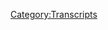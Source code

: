 {{DEFAULTSORT:
    #_TRANSCRIPT_0102:Alex On Russian Media
}}{{Transcript
    | title         = [[102: Alex On Russian Media]]
    | caption       = [https://knowledgefight.libsyn.com/knowledge-fight-alex-on-russian-media Listen to this episode on Libsyn]
    | episodeNumber = [[102: Alex On Russian Media|102]]
    | length        = 01:48:39
}}

{{MessageBox
    | header     = Warning: Bot Generated Content
    | text       = This transcript was automatically generated by transcription software and likely contains many mistakes and misattributions. Please check the audio for definitive quotes, attribution, and context.
    | image      = N3yvass4myg91.webp
    | imagewidth = 50px
    | id         = warning
}}

{{TranscriptBlock
    | name      = Unknown Speaker
    | timestamp = 00:00:00.000
    | text      = Andy in Kansas, you're on the air, thanks for holding.
}}

{{TranscriptBlock
    | name      = Unknown Speaker
    | timestamp = 00:00:04.160
    | text      = Hello Alex, I'm a first time caller, I'm a huge fan, I love your work.
}}

{{TranscriptBlock
    | name      = Unknown Speaker
    | timestamp = 00:00:07.459
    | text      = I love you.
}}

{{TranscriptBlock
    | name      = Unknown Speaker
    | timestamp = 00:00:07.960
    | text      = Hey everybody, welcome back to Knowledge Fight, I'm Dan.
}}

{{TranscriptBlock
    | name      = Unknown Speaker
    | timestamp = 00:00:10.160
    | text      = I'm Jordan!
}}

{{TranscriptBlock
    | name      = Unknown Speaker
    | timestamp = 00:00:10.660
    | text      = We're wearing the same thing in this episode as the last one.
}}

{{TranscriptBlock
    | name      = Unknown Speaker
    | timestamp = 00:00:13.259
    | text      = I can't understand why that would happen.
}}

{{TranscriptBlock
    | name      = Unknown Speaker
    | timestamp = 00:00:14.859
    | text      = There were five minutes between episodes.
}}

{{TranscriptBlock
    | name      = Unknown Speaker
    | timestamp = 00:00:16.699
    | text      = I think it might be because we're disgusting human beings.
}}

{{TranscriptBlock
    | name      = Unknown Speaker
    | timestamp = 00:00:19.000
    | text      = That's also a very relevant possibility.
}}

{{TranscriptBlock
    | name      = Unknown Speaker
    | timestamp = 00:00:21.359
    | text      = Uh, we are disgusting human beings who like to sit around, drink novelty beverages, and talk a little bit about Alex Jones.
}}

{{TranscriptBlock
    | name      = Unknown Speaker
    | timestamp = 00:00:26.160
    | text      = That is what we do, is there a reason why you would, or perhaps is there a reason why we would record two episodes back to back?
}}

{{TranscriptBlock
    | name      = Unknown Speaker
    | timestamp = 00:00:33.560
    | text      = Uh, getting work done.
}}

{{TranscriptBlock
    | name      = Unknown Speaker
    | timestamp = 00:00:35.060
    | text      = Some sort of interesting...
}}

{{TranscriptBlock
    | name      = Unknown Speaker
    | timestamp = 00:00:36.759
    | text      = Just getting work in.
}}

{{TranscriptBlock
    | name      = Unknown Speaker
    | timestamp = 00:00:37.899
    | text      = Some sort of like a hook, some sort of twist, like a blues traveler style slash Stephen King style twist.
}}

{{TranscriptBlock
    | name      = Unknown Speaker
    | timestamp = 00:00:46.659
    | text      = The reason is like, look, the world is what it is, it's a terrifying place.
}}

{{TranscriptBlock
    | name      = Unknown Speaker
    | timestamp = 00:00:50.759
    | text      = I happen to know a lot about Alex Jones, and I see it as my duty to teach you, who knows nothing about Alex Jones, about this before it's too late.
}}

{{TranscriptBlock
    | name      = Unknown Speaker
    | timestamp = 00:00:58.759
    | text      = That makes me sound like a buffoonish child.
}}

{{TranscriptBlock
    | name      = Unknown Speaker
    | timestamp = 00:01:00.759
    | text      = No, you know a lot about a lot of other things, but just not Alex Jones.
}}

{{TranscriptBlock
    | name      = Unknown Speaker
    | timestamp = 00:01:03.759
    | text      = Not Alex Jones.
}}

{{TranscriptBlock
    | name      = Unknown Speaker
    | timestamp = 00:01:04.760
    | text      = I happen to believe it's one of the most important areas of study in our times, and we can debate whether that's true.
}}

{{TranscriptBlock
    | name      = Unknown Speaker
    | timestamp = 00:01:11.760
    | text      = I'm leaning towards, it's not.
}}

{{TranscriptBlock
    | name      = Unknown Speaker
    | timestamp = 00:01:13.760
    | text      = You know what, here's the other thing.
}}

{{TranscriptBlock
    | name      = Unknown Speaker
    | timestamp = 00:01:15.260
    | text      = I'm actually leaning towards you, but even harder.
}}

{{TranscriptBlock
    | name      = Unknown Speaker
    | timestamp = 00:01:18.260
    | text      = We shouldn't be looking for any kind of media grants or anything like that.
}}

{{TranscriptBlock
    | name      = Unknown Speaker
    | timestamp = 00:01:21.260
    | text      = No?
}}

{{TranscriptBlock
    | name      = Unknown Speaker
    | timestamp = 00:01:21.760
    | text      = Let me tell you something, Dan. You and me? Adjunct professors.
}}

{{TranscriptBlock
    | name      = Unknown Speaker
    | timestamp = 00:01:25.260
    | text      = I like this.
}}

{{TranscriptBlock
    | name      = Unknown Speaker
    | timestamp = 00:01:26.260
    | text      = That's what we're doing now.
}}

{{TranscriptBlock
    | name      = Unknown Speaker
    | timestamp = 00:01:27.260
    | text      = You know what, though?
}}

{{TranscriptBlock
    | name      = Unknown Speaker
    | timestamp = 00:01:28.260
    | text      = History of modern propaganda slash Alex Jones is a dickbag.
}}

{{TranscriptBlock
    | name      = Unknown Speaker
    | timestamp = 00:01:32.760
    | text      = I think we could teach that at a junior college.
}}

{{TranscriptBlock
    | name      = Unknown Speaker
    | timestamp = 00:01:34.760
    | text      = I think so, too.
}}

{{TranscriptBlock
    | name      = Unknown Speaker
    | timestamp = 00:01:35.760
    | text      = I bet we could.
}}

{{TranscriptBlock
    | name      = Unknown Speaker
    | timestamp = 00:01:36.760
    | text      = I bet we could get at least 20 grand for it.
}}

{{TranscriptBlock
    | name      = Unknown Speaker
    | timestamp = 00:01:38.760
    | text      = Let's do it.
}}

{{TranscriptBlock
    | name      = Unknown Speaker
    | timestamp = 00:01:39.760
    | text      = Do a little bit of research.
}}

{{TranscriptBlock
    | name      = Unknown Speaker
    | timestamp = 00:01:40.760
    | text      = Between us? I'd still take it.
}}

{{TranscriptBlock
    | name      = Unknown Speaker
    | timestamp = 00:01:42.760
    | text      = I was gonna say, that's 20 grand more than we currently have.
}}

{{TranscriptBlock
    | name      = Unknown Speaker
    | timestamp = 00:01:46.760
    | text      = That's certainly right, but we could have 20 grand if George Soros goes to our website,
}}

{{TranscriptBlock
    | name      = Unknown Speaker
    | timestamp = 00:01:50.760
    | text      = knowledgefight.com, and clicks to support the show button.
}}

{{TranscriptBlock
    | name      = Unknown Speaker
    | timestamp = 00:01:53.760
    | text      = And if you would like to do that, you could become a policy wonk.
}}

{{TranscriptBlock
    | name      = Unknown Speaker
    | timestamp = 00:01:56.260
    | text      = Or, if you've already donated and you want to bump that number up, you could become a foreign policy wonk.
}}

{{TranscriptBlock
    | name      = Unknown Speaker
    | timestamp = 00:02:02.760
    | text      = Like one of our new foreign policy wonks.
}}

{{TranscriptBlock
    | name      = Unknown Speaker
    | timestamp = 00:02:04.760
    | text      = We got a new one today.
}}

{{TranscriptBlock
    | name      = Unknown Speaker
    | timestamp = 00:02:05.760
    | text      = Oh, shit.
}}

{{TranscriptBlock
    | name      = Unknown Speaker
    | timestamp = 00:02:06.760
    | text      = Actually, this gentleman came to Chicago, and we had a great time hanging out with him over the weekend.
}}

{{TranscriptBlock
    | name      = Unknown Speaker
    | timestamp = 00:02:11.759
    | text      = We did!
}}

{{TranscriptBlock
    | name      = Unknown Speaker
    | timestamp = 00:02:12.759
    | text      = It was a blast.
}}

{{TranscriptBlock
    | name      = Unknown Speaker
    | timestamp = 00:02:13.759
    | text      = It was very fun.
}}

{{TranscriptBlock
    | name      = Unknown Speaker
    | timestamp = 00:02:14.759
    | text      = Although I was very hungover the next day.
}}

{{TranscriptBlock
    | name      = Unknown Speaker
    | timestamp = 00:02:16.259
    | text      = Very.
}}

{{TranscriptBlock
    | name      = Unknown Speaker
    | timestamp = 00:02:17.259
    | text      = But I'd like to give a shout-out to our new foreign policy wonk.
}}

{{TranscriptBlock
    | name      = Unknown Speaker
    | timestamp = 00:02:19.759
    | text      = What's going on out there, John?
}}

{{TranscriptBlock
    | name      = Unknown Speaker
    | timestamp = 00:02:21.759
    | text      = I'm a policy wonk.
}}

{{TranscriptBlock
    | name      = Unknown Speaker
    | timestamp = 00:02:22.759
    | text      = Four stars.
}}

{{TranscriptBlock
    | name      = Unknown Speaker
    | timestamp = 00:02:23.759
    | text      = Go home to your mother and tell her you're brilliant.
}}

{{TranscriptBlock
    | name      = Unknown Speaker
    | timestamp = 00:02:25.759
    | text      = Yeah.
}}

{{TranscriptBlock
    | name      = Unknown Speaker
    | timestamp = 00:02:26.759
    | text      = John, you are a super cool dude.
}}

{{TranscriptBlock
    | name      = Unknown Speaker
    | timestamp = 00:02:27.759
    | text      = Yeah.
}}

{{TranscriptBlock
    | name      = Unknown Speaker
    | timestamp = 00:02:28.759
    | text      = You are, I think, one of the very, very few policy wonks who have ever seen me do stand-up.
}}

{{TranscriptBlock
    | name      = Unknown Speaker
    | timestamp = 00:02:34.759
    | text      = Yeah, we went out and watched you do a set, which is very President-heavy.
}}

{{TranscriptBlock
    | name      = Unknown Speaker
    | timestamp = 00:02:39.759
    | text      = I apologize heartily, John.
}}

{{TranscriptBlock
    | name      = Unknown Speaker
    | timestamp = 00:02:41.259
    | text      = And that's the other thing.
}}

{{TranscriptBlock
    | name      = Unknown Speaker
    | timestamp = 00:02:42.759
    | text      = If you would like to-
}}

{{TranscriptBlock
    | name      = Unknown Speaker
    | timestamp = 00:02:43.759
    | text      = We are too accessible.
}}

{{TranscriptBlock
    | name      = Unknown Speaker
    | timestamp = 00:02:45.759
    | text      = If you would like to see me do stand-up, follow me on.
}}

{{TranscriptBlock
    | name      = Unknown Speaker
    | timestamp = 00:02:48.759
    | text      = I don't have any social media, and I do not post any of my gigs anywhere.
}}

{{TranscriptBlock
    | name      = Unknown Speaker
    | timestamp = 00:02:52.759
    | text      = I will find a video and send it to you, though.
}}

{{TranscriptBlock
    | name      = Unknown Speaker
    | timestamp = 00:02:54.759
    | text      = Please don't.
}}

{{TranscriptBlock
    | name      = Unknown Speaker
    | timestamp = 00:02:55.759
    | text      = Please don't.
}}

{{TranscriptBlock
    | name      = Unknown Speaker
    | timestamp = 00:02:56.759
    | text      = But no, for real, it was super fun to hang out and meet someone who likes the show and
}}

{{TranscriptBlock
    | name      = Unknown Speaker
    | timestamp = 00:03:00.759
    | text      = is a very interesting guy, a very nice guy.
}}

{{TranscriptBlock
    | name      = Unknown Speaker
    | timestamp = 00:03:03.759
    | text      = Yeah.
}}

{{TranscriptBlock
    | name      = Unknown Speaker
    | timestamp = 00:03:04.759
    | text      = And if you're ever in town, policy wonks out there, feel free to hit us up.
}}

{{TranscriptBlock
    | name      = Unknown Speaker
    | timestamp = 00:03:07.759
    | text      = We'll probably have a drink with you.
}}

{{TranscriptBlock
    | name      = Unknown Speaker
    | timestamp = 00:03:08.759
    | text      = And to be honest, even if you are a serial killer, we'd be like, well, this isn't a bad way to go.
}}

{{TranscriptBlock
    | name      = Unknown Speaker
    | timestamp = 00:03:13.759
    | text      = And we'd be in public.
}}

{{TranscriptBlock
    | name      = Unknown Speaker
    | timestamp = 00:03:15.759
    | text      = We would be in public.
}}

{{TranscriptBlock
    | name      = Unknown Speaker
    | timestamp = 00:03:16.759
    | text      = I don't think we'd meet a serial killer in private somewhere, anything like that.
}}

{{TranscriptBlock
    | name      = Unknown Speaker
    | timestamp = 00:03:21.759
    | text      = But yeah, it's great.
}}

{{TranscriptBlock
    | name      = Unknown Speaker
    | timestamp = 00:03:22.759
    | text      = It's really cool to me that we have cool fans, everybody that I've interacted with online
}}

{{TranscriptBlock
    | name      = Unknown Speaker
    | timestamp = 00:03:28.759
    | text      = in our chat room for the live shows.
}}

{{TranscriptBlock
    | name      = Unknown Speaker
    | timestamp = 00:03:30.759
    | text      = They're all super cool and not dicks.
}}

{{TranscriptBlock
    | name      = Unknown Speaker
    | timestamp = 00:03:33.759
    | text      = Even to people, sometimes we get Alex Jones fans in the chat room, and they don't attack them.
}}

{{TranscriptBlock
    | name      = Unknown Speaker
    | timestamp = 00:03:38.759
    | text      = I like that.
}}

{{TranscriptBlock
    | name      = Unknown Speaker
    | timestamp = 00:03:39.759
    | text      = Yeah.
}}

{{TranscriptBlock
    | name      = Unknown Speaker
    | timestamp = 00:03:40.759
    | text      = And they're not assholes to people, and I think we've done a good job of cultivating
}}

{{TranscriptBlock
    | name      = Unknown Speaker
    | timestamp = 00:03:43.759
    | text      = a reasonable fan base.
}}

{{TranscriptBlock
    | name      = Unknown Speaker
    | timestamp = 00:03:44.759
    | text      = I think we have an incredibly reasonable, intelligent fan base.
}}

{{TranscriptBlock
    | name      = Unknown Speaker
    | timestamp = 00:03:48.759
    | text      = And that is why we are all not so much larger.
}}

{{TranscriptBlock
    | name      = Unknown Speaker
    | timestamp = 00:03:55.759
    | text      = We are not so popular.
}}

{{TranscriptBlock
    | name      = Unknown Speaker
    | timestamp = 00:03:57.759
    | text      = It's the price we pay.
}}

{{TranscriptBlock
    | name      = Unknown Speaker
    | timestamp = 00:03:58.759
    | text      = It turns out reasonable and intelligent people, we're running low.
}}

{{TranscriptBlock
    | name      = Unknown Speaker
    | timestamp = 00:04:02.759
    | text      = If we pick fights, we would be much better off.
}}

{{TranscriptBlock
    | name      = Unknown Speaker
    | timestamp = 00:04:05.759
    | text      = Oh yeah.
}}

{{TranscriptBlock
    | name      = Unknown Speaker
    | timestamp = 00:04:06.759
    | text      = So today, Jordan, what we're going to be going over is I wanted to do a little bit of a look
}}

{{TranscriptBlock
    | name      = Unknown Speaker
    | timestamp = 00:04:11.759
    | text      = at Alex Jones and his relationship with Russian media.
}}

{{TranscriptBlock
    | name      = Unknown Speaker
    | timestamp = 00:04:15.759
    | text      = So you got a telescope.
}}

{{TranscriptBlock
    | name      = Unknown Speaker
    | timestamp = 00:04:16.759
    | text      = I did.
}}

{{TranscriptBlock
    | name      = Unknown Speaker
    | timestamp = 00:04:17.759
    | text      = All right, there we go.
}}

{{TranscriptBlock
    | name      = Unknown Speaker
    | timestamp = 00:04:18.759
    | text      = What?
}}

{{TranscriptBlock
    | name      = Unknown Speaker
    | timestamp = 00:04:19.759
    | text      = Dropping bits.
}}

{{TranscriptBlock
    | name      = Unknown Speaker
    | timestamp = 00:04:20.759
    | text      = I might not understand the bit.
}}

{{TranscriptBlock
    | name      = Unknown Speaker
    | timestamp = 00:04:21.759
    | text      = I wanted to get a look at...
}}

{{TranscriptBlock
    | name      = Unknown Speaker
    | timestamp = 00:04:23.759
    | text      = All right, screw you, Dan.
}}

{{TranscriptBlock
    | name      = Unknown Speaker
    | timestamp = 00:04:25.759
    | text      = Screw you, Dan.
}}

{{TranscriptBlock
    | name      = Unknown Speaker
    | timestamp = 00:04:26.759
    | text      = Don't you dare take a sip while I haphazardly explain the moderately terrible bit I just gave.
}}

{{TranscriptBlock
    | name      = Unknown Speaker
    | timestamp = 00:04:34.759
    | text      = So what I did, Jordan, is I went back and I watched a number of instances of Alex Jones'
}}

{{TranscriptBlock
    | name      = Unknown Speaker
    | timestamp = 00:04:40.759
    | text      = appearances on RT.
}}

{{TranscriptBlock
    | name      = Unknown Speaker
    | timestamp = 00:04:42.759
    | text      = And then also I have put together a montage of Alex Jones when he was a guest on Alexander
}}

{{TranscriptBlock
    | name      = Unknown Speaker
    | timestamp = 00:04:50.759
    | text      = Dugan's show right after Donald Trump was elected president.
}}

{{TranscriptBlock
    | name      = Unknown Speaker
    | timestamp = 00:04:53.759
    | text      = Great.
}}

{{TranscriptBlock
    | name      = Unknown Speaker
    | timestamp = 00:04:54.759
    | text      = I'm not sure what a lot of this proves, but it's an interesting glimpse.
}}

{{TranscriptBlock
    | name      = Unknown Speaker
    | timestamp = 00:04:59.759
    | text      = And I want to add this glimpse into the picture even before we get started.
}}

{{TranscriptBlock
    | name      = Unknown Speaker
    | timestamp = 00:05:04.759
    | text      = Yeah.
}}

{{TranscriptBlock
    | name      = Unknown Speaker
    | timestamp = 00:05:05.759
    | text      = One of the things that I learned from this exploration is that there's a high incidence
}}

{{TranscriptBlock
    | name      = Unknown Speaker
    | timestamp = 00:05:12.759
    | text      = of Alex Jones regulars who are also regulars on RT.
}}

{{TranscriptBlock
    | name      = Unknown Speaker
    | timestamp = 00:05:17.759
    | text      = People like Paul Craig Roberts is on all the time.
}}

{{TranscriptBlock
    | name      = Unknown Speaker
    | timestamp = 00:05:21.759
    | text      = Gerald Cilenti, Peter Schiff.
}}

{{TranscriptBlock
    | name      = Unknown Speaker
    | timestamp = 00:05:24.759
    | text      = These people often go on RT and make fairly anti-American arguments.
}}

{{TranscriptBlock
    | name      = Unknown Speaker
    | timestamp = 00:05:31.759
    | text      = Like, listen to this.
}}

{{TranscriptBlock
    | name      = Unknown Speaker
    | timestamp = 00:05:32.759
    | text      = I'm going to start with a clip of Paul Craig Roberts, who is a guy who is on Alex's show
}}

{{TranscriptBlock
    | name      = Unknown Speaker
    | timestamp = 00:05:37.759
    | text      = very regularly.
}}

{{TranscriptBlock
    | name      = Unknown Speaker
    | timestamp = 00:05:38.759
    | text      = Here he is on RT, and I would say this is just talking shit on America.
}}

{{TranscriptBlock
    | name      = Unknown Speaker
    | timestamp = 00:05:42.759
    | text      = So the American economy is descending into a third world economy in which the only jobs
}}

{{TranscriptBlock
    | name      = Unknown Speaker
    | timestamp = 00:05:51.759
    | text      = available are domestic services, such as barbers, waitresses, and bartenders.
}}

{{TranscriptBlock
    | name      = Unknown Speaker
    | timestamp = 00:05:58.759
    | text      = There's slightly more than that.
}}

{{TranscriptBlock
    | name      = Unknown Speaker
    | timestamp = 00:05:59.759
    | text      = So this is not the picture of a superpower.
}}

{{TranscriptBlock
    | name      = Unknown Speaker
    | timestamp = 00:06:04.759
    | text      = Agreed.
}}

{{TranscriptBlock
    | name      = Unknown Speaker
    | timestamp = 00:06:05.759
    | text      = Well, to some extent.
}}

{{TranscriptBlock
    | name      = Unknown Speaker
    | timestamp = 00:06:07.759
    | text      = Well, I mean, that's a dumb argument to make.
}}

{{TranscriptBlock
    | name      = Unknown Speaker
    | timestamp = 00:06:11.759
    | text      = Using his particular examples and proof, I do think he's correct, though.
}}

{{TranscriptBlock
    | name      = Unknown Speaker
    | timestamp = 00:06:16.759
    | text      = I do not agree.
}}

{{TranscriptBlock
    | name      = Unknown Speaker
    | timestamp = 00:06:17.759
    | text      = I think we're descending into a third world country.
}}

{{TranscriptBlock
    | name      = Unknown Speaker
    | timestamp = 00:06:20.759
    | text      = When you look at our infant mortality rate going up, you've got to be like, well, there's
}}

{{TranscriptBlock
    | name      = Unknown Speaker
    | timestamp = 00:06:24.759
    | text      = maybe some argument to be had there.
}}

{{TranscriptBlock
    | name      = Unknown Speaker
    | timestamp = 00:06:25.759
    | text      = No, that's because of the vaccines they're giving to the white babies.
}}

{{TranscriptBlock
    | name      = Unknown Speaker
    | timestamp = 00:06:28.759
    | text      = That makes sense now.
}}

{{TranscriptBlock
    | name      = Unknown Speaker
    | timestamp = 00:06:29.759
    | text      = Right.
}}

{{TranscriptBlock
    | name      = Unknown Speaker
    | timestamp = 00:06:30.759
    | text      = You've got me back on board.
}}

{{TranscriptBlock
    | name      = Unknown Speaker
    | timestamp = 00:06:31.759
    | text      = Pro-America all the way.
}}

{{TranscriptBlock
    | name      = Unknown Speaker
    | timestamp = 00:06:32.759
    | text      = Well, here's the thing.
}}

{{TranscriptBlock
    | name      = Unknown Speaker
    | timestamp = 00:06:34.759
    | text      = Our economy isn't descending into a third world economy.
}}

{{TranscriptBlock
    | name      = Unknown Speaker
    | timestamp = 00:06:37.759
    | text      = Our economy has been getting steadily better since 2008.
}}

{{TranscriptBlock
    | name      = Unknown Speaker
    | timestamp = 00:06:41.759
    | text      = That argument is silly.
}}

{{TranscriptBlock
    | name      = Unknown Speaker
    | timestamp = 00:06:43.759
    | text      = A lot of the jobs that are available are in service industries and in that sector.
}}

{{TranscriptBlock
    | name      = Unknown Speaker
    | timestamp = 00:06:48.759
    | text      = That's mainly because manufacturing has become roboticized.
}}

{{TranscriptBlock
    | name      = Unknown Speaker
    | timestamp = 00:06:51.759
    | text      = But that's not all of the jobs.
}}

{{TranscriptBlock
    | name      = Unknown Speaker
    | timestamp = 00:06:54.759
    | text      = That is one snapshot, but there's a lot of other jobs.
}}

{{TranscriptBlock
    | name      = Unknown Speaker
    | timestamp = 00:06:58.759
    | text      = There are tons of other ones.
}}

{{TranscriptBlock
    | name      = Unknown Speaker
    | timestamp = 00:06:59.759
    | text      = That's an overly simplistic view.
}}

{{TranscriptBlock
    | name      = Unknown Speaker
    | timestamp = 00:07:01.759
    | text      = I don't think we're descending into a third world economy, but we're not what we were
}}

{{TranscriptBlock
    | name      = Unknown Speaker
    | timestamp = 00:07:06.759
    | text      = 70 years ago or whatever.
}}

{{TranscriptBlock
    | name      = Unknown Speaker
    | timestamp = 00:07:08.759
    | text      = That's because modernization happens.
}}

{{TranscriptBlock
    | name      = Unknown Speaker
    | timestamp = 00:07:10.759
    | text      = That's a silly argument to be making.
}}

{{TranscriptBlock
    | name      = Unknown Speaker
    | timestamp = 00:07:12.759
    | text      = And at the end, him saying, this is not a superpower, is not justifiable based on the
}}

{{TranscriptBlock
    | name      = Unknown Speaker
    | timestamp = 00:07:18.759
    | text      = numbers.
}}

{{TranscriptBlock
    | name      = Unknown Speaker
    | timestamp = 00:07:19.759
    | text      = Based on what he gave as examples, I think you're correct.
}}

{{TranscriptBlock
    | name      = Unknown Speaker
    | timestamp = 00:07:23.759
    | text      = Based on the overall reality, I think you might be wrong.
}}

{{TranscriptBlock
    | name      = Unknown Speaker
    | timestamp = 00:07:27.759
    | text      = I think we are watching a former superpower decline.
}}

{{TranscriptBlock
    | name      = Unknown Speaker
    | timestamp = 00:07:33.759
    | text      = That may be.
}}

{{TranscriptBlock
    | name      = Unknown Speaker
    | timestamp = 00:07:34.759
    | text      = In the same way that you saw...
}}

{{TranscriptBlock
    | name      = Unknown Speaker
    | timestamp = 00:07:36.759
    | text      = That may be, but you need to look...
}}

{{TranscriptBlock
    | name      = Unknown Speaker
    | timestamp = 00:07:37.759
    | text      = If that is true, you're predicting the future in a way that's a little irresponsible.
}}

{{TranscriptBlock
    | name      = Unknown Speaker
    | timestamp = 00:07:41.759
    | text      = I'm using history to predict the future, which I think is a relatively reasonable idea to
}}

{{TranscriptBlock
    | name      = Unknown Speaker
    | timestamp = 00:07:47.759
    | text      = do.
}}

{{TranscriptBlock
    | name      = Unknown Speaker
    | timestamp = 00:07:48.759
    | text      = But if everybody understands history, there's a way you can cut things off at the pass,
}}

{{TranscriptBlock
    | name      = Unknown Speaker
    | timestamp = 00:07:51.759
    | text      = which we're not doing.
}}

{{TranscriptBlock
    | name      = Unknown Speaker
    | timestamp = 00:07:52.759
    | text      = Which we're definitely not doing.
}}

{{TranscriptBlock
    | name      = Unknown Speaker
    | timestamp = 00:07:53.759
    | text      = Right.
}}

{{TranscriptBlock
    | name      = Unknown Speaker
    | timestamp = 00:07:54.759
    | text      = But I mean, if you look at the way that Rome ended, this is fairly similar.
}}

{{TranscriptBlock
    | name      = Unknown Speaker
    | timestamp = 00:07:58.759
    | text      = There are some similarities.
}}

{{TranscriptBlock
    | name      = Unknown Speaker
    | timestamp = 00:07:59.759
    | text      = There are a lot of similarities.
}}

{{TranscriptBlock
    | name      = Unknown Speaker
    | timestamp = 00:08:02.759
    | text      = Not least to mention so many different states within Rome and its outlying territory starting
}}

{{TranscriptBlock
    | name      = Unknown Speaker
    | timestamp = 00:08:08.759
    | text      = to break away from each other ideologically and really by geography.
}}

{{TranscriptBlock
    | name      = Unknown Speaker
    | timestamp = 00:08:13.759
    | text      = I would posit that you having these thoughts and you having these positions is pretty reasonable
}}

{{TranscriptBlock
    | name      = Unknown Speaker
    | timestamp = 00:08:21.759
    | text      = and we're doing a podcast here and that's fine.
}}

{{TranscriptBlock
    | name      = Unknown Speaker
    | timestamp = 00:08:23.759
    | text      = We can spout these things.
}}

{{TranscriptBlock
    | name      = Unknown Speaker
    | timestamp = 00:08:25.759
    | text      = If you were to go on Russian television, Russian state-owned television, and say that America
}}

{{TranscriptBlock
    | name      = Unknown Speaker
    | timestamp = 00:08:31.759
    | text      = is not a superpower and descending into a third world country, it has a different flair
}}

{{TranscriptBlock
    | name      = Unknown Speaker
    | timestamp = 00:08:37.759
    | text      = to it, to me, a little bit.
}}

{{TranscriptBlock
    | name      = Unknown Speaker
    | timestamp = 00:08:39.759
    | text      = Well, see, but the way that I would do that is then put, comma, like you guys, Russia.
}}

{{TranscriptBlock
    | name      = Unknown Speaker
    | timestamp = 00:08:47.759
    | text      = Interesting.
}}

{{TranscriptBlock
    | name      = Unknown Speaker
    | timestamp = 00:08:48.759
    | text      = Interesting strategy.
}}

{{TranscriptBlock
    | name      = Unknown Speaker
    | timestamp = 00:08:50.759
    | text      = I support it.
}}

{{TranscriptBlock
    | name      = Unknown Speaker
    | timestamp = 00:08:52.759
    | text      = The thing, and I realize that this is a little bit of a small example, but it is the trend
}}

{{TranscriptBlock
    | name      = Unknown Speaker
    | timestamp = 00:08:57.759
    | text      = among all of his guests that end up going on.
}}

{{TranscriptBlock
    | name      = Unknown Speaker
    | timestamp = 00:09:00.759
    | text      = The Robert David Steels, the Gerald Cilentes, the Peter Shifts, they go on and they say
}}

{{TranscriptBlock
    | name      = Unknown Speaker
    | timestamp = 00:09:05.759
    | text      = negative things about America.
}}

{{TranscriptBlock
    | name      = Unknown Speaker
    | timestamp = 00:09:06.759
    | text      = Right.
}}

{{TranscriptBlock
    | name      = Unknown Speaker
    | timestamp = 00:09:07.759
    | text      = And that's not a coincidence.
}}

{{TranscriptBlock
    | name      = Unknown Speaker
    | timestamp = 00:09:08.759
    | text      = No, of course not.
}}

{{TranscriptBlock
    | name      = Unknown Speaker
    | timestamp = 00:09:10.759
    | text      = So, let's start off here.
}}

{{TranscriptBlock
    | name      = Unknown Speaker
    | timestamp = 00:09:12.759
    | text      = I mean, if you are a state-owned propaganda outlet, you are not going to give both sides
}}

{{TranscriptBlock
    | name      = Unknown Speaker
    | timestamp = 00:09:18.759
    | text      = equal view.
}}

{{TranscriptBlock
    | name      = Unknown Speaker
    | timestamp = 00:09:20.759
    | text      = Like if you were, say, some sort of massive media company that has a hard right bent,
}}

{{TranscriptBlock
    | name      = Unknown Speaker
    | timestamp = 00:09:27.759
    | text      = you would definitely not give equal view to climate change.
}}

{{TranscriptBlock
    | name      = Unknown Speaker
    | timestamp = 00:09:30.759
    | text      = No.
}}

{{TranscriptBlock
    | name      = Unknown Speaker
    | timestamp = 00:09:31.759
    | text      = You would absolutely insist that the weakest and most idiotic people represent the more
}}

{{TranscriptBlock
    | name      = Unknown Speaker
    | timestamp = 00:09:38.320
    | text      = reasonable position, therein making it look like you guys are the smartest.
}}

{{TranscriptBlock
    | name      = Unknown Speaker
    | timestamp = 00:09:42.759
    | text      = Let's go have scientists on Fox News as opposed to, let's have a weirdo like, let's
}}

{{TranscriptBlock
    | name      = Unknown Speaker
    | timestamp = 00:09:49.759
    | text      = say, Tammy Loren.
}}

{{TranscriptBlock
    | name      = Unknown Speaker
    | timestamp = 00:09:50.759
    | text      = Exactly.
}}

{{TranscriptBlock
    | name      = Unknown Speaker
    | timestamp = 00:09:51.759
    | text      = Let Tammy Loren go on and talk shit on the scientists as opposed to having the scientists
}}

{{TranscriptBlock
    | name      = Unknown Speaker
    | timestamp = 00:09:55.759
    | text      = on.
}}

{{TranscriptBlock
    | name      = Unknown Speaker
    | timestamp = 00:09:56.759
    | text      = Makes more sense.
}}

{{TranscriptBlock
    | name      = Unknown Speaker
    | timestamp = 00:09:57.759
    | text      = Right.
}}

{{TranscriptBlock
    | name      = Unknown Speaker
    | timestamp = 00:09:58.759
    | text      = It's a better game.
}}

{{TranscriptBlock
    | name      = Unknown Speaker
    | timestamp = 00:09:59.759
    | text      = Yeah.
}}

{{TranscriptBlock
    | name      = Unknown Speaker
    | timestamp = 00:10:00.759
    | text      = Let's talk a little bit about the idea of Alex Jones going on RT to discuss the Georgian
}}

{{TranscriptBlock
    | name      = Unknown Speaker
    | timestamp = 00:10:05.759
    | text      = conflict.
}}

{{TranscriptBlock
    | name      = Unknown Speaker
    | timestamp = 00:10:06.759
    | text      = If you'll recall, Georgia and Russia got into a war over South Ossetia and another
}}

{{TranscriptBlock
    | name      = Unknown Speaker
    | timestamp = 00:10:12.759
    | text      = area, I can't remember the name.
}}

{{TranscriptBlock
    | name      = Unknown Speaker
    | timestamp = 00:10:14.759
    | text      = Well, they were not selling as many colorful suits.
}}

{{TranscriptBlock
    | name      = Unknown Speaker
    | timestamp = 00:10:18.759
    | text      = Yeah, that was the problem.
}}

{{TranscriptBlock
    | name      = Unknown Speaker
    | timestamp = 00:10:20.759
    | text      = That's an Atlanta, that was a church in Atlanta joke.
}}

{{TranscriptBlock
    | name      = Unknown Speaker
    | timestamp = 00:10:23.759
    | text      = Okay.
}}

{{TranscriptBlock
    | name      = Unknown Speaker
    | timestamp = 00:10:24.759
    | text      = Thank you very much.
}}

{{TranscriptBlock
    | name      = Unknown Speaker
    | timestamp = 00:10:25.759
    | text      = That might have been a little subtle.
}}

{{TranscriptBlock
    | name      = Unknown Speaker
    | timestamp = 00:10:26.759
    | text      = A little bit.
}}

{{TranscriptBlock
    | name      = Unknown Speaker
    | timestamp = 00:10:27.759
    | text      = A little bit subtle.
}}

{{TranscriptBlock
    | name      = Unknown Speaker
    | timestamp = 00:10:28.759
    | text      = Yeah, well, South Ossetia and Abkhazia were the two regions where there were separatist
}}

{{TranscriptBlock
    | name      = Unknown Speaker
    | timestamp = 00:10:33.759
    | text      = rebels that Russia gave support to and they flared up and started a bit of fighting.
}}

{{TranscriptBlock
    | name      = Unknown Speaker
    | timestamp = 00:10:40.759
    | text      = And Russia annexed them and declared them to be sovereign areas.
}}

{{TranscriptBlock
    | name      = Unknown Speaker
    | timestamp = 00:10:44.759
    | text      = Isn't that interesting?
}}

{{TranscriptBlock
    | name      = Unknown Speaker
    | timestamp = 00:10:45.759
    | text      = Yeah.
}}

{{TranscriptBlock
    | name      = Unknown Speaker
    | timestamp = 00:10:46.759
    | text      = Very similar to what happened in Crimea and very similar to, without the armed conflict
}}

{{TranscriptBlock
    | name      = Unknown Speaker
    | timestamp = 00:10:50.759
    | text      = aspect of it, something that Russia has been doing to their neighbors in small degrees
}}

{{TranscriptBlock
    | name      = Unknown Speaker
    | timestamp = 00:10:54.759
    | text      = for the whole time Putin's been around.
}}

{{TranscriptBlock
    | name      = Unknown Speaker
    | timestamp = 00:10:57.759
    | text      = So here is Alex in the wake of the Russia-Georgia conflict on Russian television.
}}

{{TranscriptBlock
    | name      = Unknown Speaker
    | timestamp = 00:11:04.759
    | text      = While the shooting may be over, the war of words continues.
}}

{{TranscriptBlock
    | name      = Unknown Speaker
    | timestamp = 00:11:08.759
    | text      = Russia has criticized the Western media for what it's called its biased view on the
}}

{{TranscriptBlock
    | name      = Unknown Speaker
    | timestamp = 00:11:12.759
    | text      = conflict.
}}

{{TranscriptBlock
    | name      = Unknown Speaker
    | timestamp = 00:11:13.759
    | text      = But not all journalists blame Russia for the conflict.
}}

{{TranscriptBlock
    | name      = Unknown Speaker
    | timestamp = 00:11:15.759
    | text      = Alex Jones from the Infowars.com website claims rather than American viewers have been deceived
}}

{{TranscriptBlock
    | name      = Unknown Speaker
    | timestamp = 00:11:22.759
    | text      = by the coverage.
}}

{{TranscriptBlock
    | name      = Unknown Speaker
    | timestamp = 00:11:24.759
    | text      = First off, let me say I am ashamed as an American.
}}

{{TranscriptBlock
    | name      = Unknown Speaker
    | timestamp = 00:11:27.759
    | text      = I'm a loyal American who loves my country, but my country has been taken over by a private
}}

{{TranscriptBlock
    | name      = Unknown Speaker
    | timestamp = 00:11:33.759
    | text      = international military industrial complex and they launched a sneak attack on the Russian
}}

{{TranscriptBlock
    | name      = Unknown Speaker
    | timestamp = 00:11:39.759
    | text      = enclaves of Abkhazia and other areas, as you know, on 888 using the cover of the Olympic
}}

{{TranscriptBlock
    | name      = Unknown Speaker
    | timestamp = 00:11:45.759
    | text      = Games and a dastardly sneak attack on the order of Pearl Harbor in World War II.
}}

{{TranscriptBlock
    | name      = Unknown Speaker
    | timestamp = 00:11:51.759
    | text      = You know it's real when you use the word dastardly.
}}

{{TranscriptBlock
    | name      = Unknown Speaker
    | timestamp = 00:11:54.759
    | text      = Our country has been hijacked and is being used to do this.
}}

{{TranscriptBlock
    | name      = Unknown Speaker
    | timestamp = 00:11:56.759
    | text      = I was watching foreign news and I knew that the U.S.-backed Georgians, the Israeli and
}}

{{TranscriptBlock
    | name      = Unknown Speaker
    | timestamp = 00:12:01.759
    | text      = NATO-backed Georgians had snuck attack viciously and were hunting down and killing civilians,
}}

{{TranscriptBlock
    | name      = Unknown Speaker
    | timestamp = 00:12:06.759
    | text      = attacking the peacekeepers, just unprecedented crimes.
}}

{{TranscriptBlock
    | name      = Unknown Speaker
    | timestamp = 00:12:10.759
    | text      = Who do you think he's talking about when he says foreign media?
}}

{{TranscriptBlock
    | name      = Unknown Speaker
    | timestamp = 00:12:12.759
    | text      = Oh boy.
}}

{{TranscriptBlock
    | name      = Unknown Speaker
    | timestamp = 00:12:13.759
    | text      = I was watching you.
}}

{{TranscriptBlock
    | name      = Unknown Speaker
    | timestamp = 00:12:14.759
    | text      = Yeah.
}}

{{TranscriptBlock
    | name      = Unknown Speaker
    | timestamp = 00:12:15.759
    | text      = In our modern age, the 21st century.
}}

{{TranscriptBlock
    | name      = Unknown Speaker
    | timestamp = 00:12:17.759
    | text      = It definitely wasn't getting that from the BBC.
}}

{{TranscriptBlock
    | name      = Unknown Speaker
    | timestamp = 00:12:19.759
    | text      = CNN and Fox and even BBC and they were reporting that Russia, it was headlines, Russia invades
}}

{{TranscriptBlock
    | name      = Unknown Speaker
    | timestamp = 00:12:26.759
    | text      = Georgia, Russia sneak attacks and our leaders went on television and said that we would
}}

{{TranscriptBlock
    | name      = Unknown Speaker
    | timestamp = 00:12:31.759
    | text      = have to have a new Cold War.
}}

{{TranscriptBlock
    | name      = Unknown Speaker
    | timestamp = 00:12:33.759
    | text      = It was such an insult to the American people's intelligence that the United States backed
}}

{{TranscriptBlock
    | name      = Unknown Speaker
    | timestamp = 00:12:39.759
    | text      = Georgia and I apologize as an American that we let our government have been taken over
}}

{{TranscriptBlock
    | name      = Unknown Speaker
    | timestamp = 00:12:43.759
    | text      = like this and this is not the United States that I grew up in.
}}

{{TranscriptBlock
    | name      = Unknown Speaker
    | timestamp = 00:12:46.759
    | text      = The neo-cons in NATO, in the U.S. and Israel want to have a new Cold War.
}}

{{TranscriptBlock
    | name      = Unknown Speaker
    | timestamp = 00:12:53.759
    | text      = I just hope Russia keeps the troops in Georgia so no more sneak attacks can be lost because
}}

{{TranscriptBlock
    | name      = Unknown Speaker
    | timestamp = 00:12:58.759
    | text      = the dictator, and we know he was elected under fraud there in Georgia, has said that he plans,
}}

{{TranscriptBlock
    | name      = Unknown Speaker
    | timestamp = 00:13:04.759
    | text      = he said it last week, to attack again as soon as he can.
}}

{{TranscriptBlock
    | name      = Unknown Speaker
    | timestamp = 00:13:08.759
    | text      = So please, Russia does not need to leave these areas that have been part of Russia for years,
}}

{{TranscriptBlock
    | name      = Unknown Speaker
    | timestamp = 00:13:13.759
    | text      = Abkhazia and Ossetia, because we don't want violence.
}}

{{TranscriptBlock
    | name      = Unknown Speaker
    | timestamp = 00:13:16.759
    | text      = The American people don't want this, we want to be friends with Russia.
}}

{{TranscriptBlock
    | name      = Unknown Speaker
    | timestamp = 00:13:19.759
    | text      = The Anglo-American Western New World Order system based in, of course, London and New
}}

{{TranscriptBlock
    | name      = Unknown Speaker
    | timestamp = 00:13:25.759
    | text      = York and D.C.
}}

{{TranscriptBlock
    | name      = Unknown Speaker
    | timestamp = 00:13:26.759
    | text      = They have hijacked the U.S., they have implemented continuity of government, they have geared
}}

{{TranscriptBlock
    | name      = Unknown Speaker
    | timestamp = 00:13:30.759
    | text      = up for martial law.
}}

{{TranscriptBlock
    | name      = Unknown Speaker
    | timestamp = 00:13:32.759
    | text      = They're destroying our republic, they're destroying our freedoms, they're coming after the free
}}

{{TranscriptBlock
    | name      = Unknown Speaker
    | timestamp = 00:13:37.759
    | text      = press, and so they're using NATO expansion as a way to widen the war throughout Central
}}

{{TranscriptBlock
    | name      = Unknown Speaker
    | timestamp = 00:13:44.759
    | text      = Asia and then to the West through Eastern Europe and Central Europe.
}}

{{TranscriptBlock
    | name      = Unknown Speaker
    | timestamp = 00:13:48.759
    | text      = And I really appreciate the fact that Russia has been restrained in all of this.
}}

{{TranscriptBlock
    | name      = Unknown Speaker
    | timestamp = 00:13:53.759
    | text      = Jesus Christ.
}}

{{TranscriptBlock
    | name      = Unknown Speaker
    | timestamp = 00:13:54.759
    | text      = Yeah.
}}

{{TranscriptBlock
    | name      = Unknown Speaker
    | timestamp = 00:13:55.759
    | text      = So there's a lot of problems with that, like, narratively.
}}

{{TranscriptBlock
    | name      = Unknown Speaker
    | timestamp = 00:13:58.759
    | text      = And there's a lot of problems with that historically.
}}

{{TranscriptBlock
    | name      = Unknown Speaker
    | timestamp = 00:14:00.759
    | text      = Oh, yeah?
}}

{{TranscriptBlock
    | name      = Unknown Speaker
    | timestamp = 00:14:01.759
    | text      = Yeah.
}}

{{TranscriptBlock
    | name      = Unknown Speaker
    | timestamp = 00:14:02.759
    | text      = The leader in Georgia that he's referring to was a sort of Western sympathetic ruler
}}

{{TranscriptBlock
    | name      = Unknown Speaker
    | timestamp = 00:14:07.759
    | text      = that came to power, and he's not a dictator, but he was leaning towards trying to join
}}

{{TranscriptBlock
    | name      = Unknown Speaker
    | timestamp = 00:14:13.759
    | text      = the U.N.
}}

{{TranscriptBlock
    | name      = Unknown Speaker
    | timestamp = 00:14:15.759
    | text      = He wanted protection from that guy to his East.
}}

{{TranscriptBlock
    | name      = Unknown Speaker
    | timestamp = 00:14:20.759
    | text      = Didn't want to have that guy anywhere near him.
}}

{{TranscriptBlock
    | name      = Unknown Speaker
    | timestamp = 00:14:22.759
    | text      = And, of course, like any of these geopolitical struggles, it had to do with the fucking pipeline.
}}

{{TranscriptBlock
    | name      = Unknown Speaker
    | timestamp = 00:14:26.759
    | text      = That Russia didn't want to be there, because it took away from their funds.
}}

{{TranscriptBlock
    | name      = Unknown Speaker
    | timestamp = 00:14:31.759
    | text      = They didn't make as much money.
}}

{{TranscriptBlock
    | name      = Unknown Speaker
    | timestamp = 00:14:32.759
    | text      = Yeah, exactly.
}}

{{TranscriptBlock
    | name      = Unknown Speaker
    | timestamp = 00:14:33.759
    | text      = If they're producing oil, that's competition, and they don't want competition because then
}}

{{TranscriptBlock
    | name      = Unknown Speaker
    | timestamp = 00:14:37.759
    | text      = they don't make as much money.
}}

{{TranscriptBlock
    | name      = Unknown Speaker
    | timestamp = 00:14:38.759
    | text      = It's the same thing with Crimea.
}}

{{TranscriptBlock
    | name      = Unknown Speaker
    | timestamp = 00:14:40.759
    | text      = Yeah.
}}

{{TranscriptBlock
    | name      = Unknown Speaker
    | timestamp = 00:14:41.759
    | text      = It's strange.
}}

{{TranscriptBlock
    | name      = Unknown Speaker
    | timestamp = 00:14:42.759
    | text      = It's all exactly, like, it's all a very, very simple calculus.
}}

{{TranscriptBlock
    | name      = Unknown Speaker
    | timestamp = 00:14:45.759
    | text      = And why would Georgia never have been allowed in the U.N.?
}}

{{TranscriptBlock
    | name      = Unknown Speaker
    | timestamp = 00:14:49.759
    | text      = Because Russia can negotiate on the Security Council with the rest of the U.N. and be like,
}}

{{TranscriptBlock
    | name      = Unknown Speaker
    | timestamp = 00:14:55.759
    | text      = hey, we're going to take Georgia, and you guys don't have the balls to stop us.
}}

{{TranscriptBlock
    | name      = Unknown Speaker
    | timestamp = 00:15:00.759
    | text      = And other members of the Security Council, when that was being discussed, the idea of
}}

{{TranscriptBlock
    | name      = Unknown Speaker
    | timestamp = 00:15:04.759
    | text      = putting forward a map of them joining, their position was that would be seen as an undue
}}

{{TranscriptBlock
    | name      = Unknown Speaker
    | timestamp = 00:15:11.759
    | text      = insult or an attack on Russia.
}}

{{TranscriptBlock
    | name      = Unknown Speaker
    | timestamp = 00:15:13.759
    | text      = Right.
}}

{{TranscriptBlock
    | name      = Unknown Speaker
    | timestamp = 00:15:14.759
    | text      = And so that didn't move forward.
}}

{{TranscriptBlock
    | name      = Unknown Speaker
    | timestamp = 00:15:16.759
    | text      = But what did move forward-
}}

{{TranscriptBlock
    | name      = Unknown Speaker
    | timestamp = 00:15:17.759
    | text      = China definitely isn't going to sign off on a, quote, undue attack on Russia.
}}

{{TranscriptBlock
    | name      = Unknown Speaker
    | timestamp = 00:15:22.759
    | text      = No.
}}

{{TranscriptBlock
    | name      = Unknown Speaker
    | timestamp = 00:15:23.759
    | text      = And so we have this.
}}

{{TranscriptBlock
    | name      = Unknown Speaker
    | timestamp = 00:15:24.759
    | text      = We have this situation where there are areas where, sure, you can make the argument that
}}

{{TranscriptBlock
    | name      = Unknown Speaker
    | timestamp = 00:15:29.759
    | text      = they used to be part of the Soviet Union.
}}

{{TranscriptBlock
    | name      = Unknown Speaker
    | timestamp = 00:15:31.759
    | text      = And some of the people there identify with Russia as it's bordering.
}}

{{TranscriptBlock
    | name      = Unknown Speaker
    | timestamp = 00:15:35.759
    | text      = Right.
}}

{{TranscriptBlock
    | name      = Unknown Speaker
    | timestamp = 00:15:36.759
    | text      = But it's not a part of Russia.
}}

{{TranscriptBlock
    | name      = Unknown Speaker
    | timestamp = 00:15:37.759
    | text      = That's not their country.
}}

{{TranscriptBlock
    | name      = Unknown Speaker
    | timestamp = 00:15:38.759
    | text      = No.
}}

{{TranscriptBlock
    | name      = Unknown Speaker
    | timestamp = 00:15:39.759
    | text      = The lines are very clear about national sovereignty and stuff like that.
}}

{{TranscriptBlock
    | name      = Unknown Speaker
    | timestamp = 00:15:43.759
    | text      = It goes to Alex's, like, his belief that secession is OK and that sort of thing.
}}

{{TranscriptBlock
    | name      = Unknown Speaker
    | timestamp = 00:15:48.759
    | text      = Right.
}}

{{TranscriptBlock
    | name      = Unknown Speaker
    | timestamp = 00:15:49.759
    | text      = Now, there is some of that in there.
}}

{{TranscriptBlock
    | name      = Unknown Speaker
    | timestamp = 00:15:50.759
    | text      = You know, actually, I have a pretty significant question that is such a huge blind spot because
}}

{{TranscriptBlock
    | name      = Unknown Speaker
    | timestamp = 00:15:57.759
    | text      = I never really even thought about it.
}}

{{TranscriptBlock
    | name      = Unknown Speaker
    | timestamp = 00:15:59.759
    | text      = How were the borders drawn up immediately after the fall of the Soviet Union?
}}

{{TranscriptBlock
    | name      = Unknown Speaker
    | timestamp = 00:16:04.759
    | text      = Were they pre-Soviet Union borders or did they have to redistrict everything?
}}

{{TranscriptBlock
    | name      = Unknown Speaker
    | timestamp = 00:16:09.759
    | text      = I think they would have had to rewrite everything.
}}

{{TranscriptBlock
    | name      = Unknown Speaker
    | timestamp = 00:16:12.759
    | text      = Right.
}}

{{TranscriptBlock
    | name      = Unknown Speaker
    | timestamp = 00:16:13.759
    | text      = And how would you do so?
}}

{{TranscriptBlock
    | name      = Unknown Speaker
    | timestamp = 00:16:14.759
    | text      = Well, in the 10th century A.D., Georgia for the first time emerged as an ethnic concept
}}

{{TranscriptBlock
    | name      = Unknown Speaker
    | timestamp = 00:16:19.759
    | text      = in the territories where the Georgian language was used to perform Christian rituals.
}}

{{TranscriptBlock
    | name      = Unknown Speaker
    | timestamp = 00:16:22.759
    | text      = All right.
}}

{{TranscriptBlock
    | name      = Unknown Speaker
    | timestamp = 00:16:23.759
    | text      = Fast forward.
}}

{{TranscriptBlock
    | name      = Unknown Speaker
    | timestamp = 00:16:24.759
    | text      = After the Mongol invasions of the region-
}}

{{TranscriptBlock
    | name      = Unknown Speaker
    | timestamp = 00:16:25.759
    | text      = Fast forward.
}}

{{TranscriptBlock
    | name      = Unknown Speaker
    | timestamp = 00:16:26.759
    | text      = No.
}}

{{TranscriptBlock
    | name      = Unknown Speaker
    | timestamp = 00:16:27.759
    | text      = OK.
}}

{{TranscriptBlock
    | name      = Unknown Speaker
    | timestamp = 00:16:28.759
    | text      = So there's the-
}}

{{TranscriptBlock
    | name      = Unknown Speaker
    | timestamp = 00:16:29.759
    | text      = Move ahead.
}}

{{TranscriptBlock
    | name      = Unknown Speaker
    | timestamp = 00:16:30.759
    | text      = The independent Democratic Republic of Georgia was invaded by the Red Army in 1921 and Soviet
}}

{{TranscriptBlock
    | name      = Unknown Speaker
    | timestamp = 00:16:36.759
    | text      = government was installed.
}}

{{TranscriptBlock
    | name      = Unknown Speaker
    | timestamp = 00:16:37.759
    | text      = The government of Soviet Georgia created an autonomous administrative unit for the Transcaucasial
}}

{{TranscriptBlock
    | name      = Unknown Speaker
    | timestamp = 00:16:43.759
    | text      = Ossetans in April 1922 called the South Ossetian Autonomous Oblast.
}}

{{TranscriptBlock
    | name      = Unknown Speaker
    | timestamp = 00:16:49.759
    | text      = Historians-
}}

{{TranscriptBlock
    | name      = Unknown Speaker
    | timestamp = 00:16:50.759
    | text      = Great name.
}}

{{TranscriptBlock
    | name      = Unknown Speaker
    | timestamp = 00:16:51.759
    | text      = Such as Stephen F. Jones and some other folks believe that the Bolsheviks granted this autonomy
}}

{{TranscriptBlock
    | name      = Unknown Speaker
    | timestamp = 00:16:55.759
    | text      = to the Ossetians in exchange for their help in fighting the Democratic Republic of Georgia
}}

{{TranscriptBlock
    | name      = Unknown Speaker
    | timestamp = 00:17:00.759
    | text      = since the area had never been a separate entity prior to the Russian invasion.
}}

{{TranscriptBlock
    | name      = Unknown Speaker
    | timestamp = 00:17:04.759
    | text      = South Ossetia had not been a separate region.
}}

{{TranscriptBlock
    | name      = Unknown Speaker
    | timestamp = 00:17:06.759
    | text      = It was-
}}

{{TranscriptBlock
    | name      = Unknown Speaker
    | timestamp = 00:17:07.759
    | text      = Yeah.
}}

{{TranscriptBlock
    | name      = Unknown Speaker
    | timestamp = 00:17:08.759
    | text      = Yeah.
}}

{{TranscriptBlock
    | name      = Unknown Speaker
    | timestamp = 00:17:09.759
    | text      = So the Democratic Republic of Georgia predated the Soviet Union coming and invading them.
}}

{{TranscriptBlock
    | name      = Unknown Speaker
    | timestamp = 00:17:11.759
    | text      = Right.
}}

{{TranscriptBlock
    | name      = Unknown Speaker
    | timestamp = 00:17:12.759
    | text      = Right.
}}

{{TranscriptBlock
    | name      = Unknown Speaker
    | timestamp = 00:17:13.759
    | text      = So I don't know how it worked with all of the Soviet territories that split up after
}}

{{TranscriptBlock
    | name      = Unknown Speaker
    | timestamp = 00:17:16.759
    | text      = that, but they predated, so there's that.
}}

{{TranscriptBlock
    | name      = Unknown Speaker
    | timestamp = 00:17:18.759
    | text      = Right.
}}

{{TranscriptBlock
    | name      = Unknown Speaker
    | timestamp = 00:17:19.759
    | text      = I don't know all the boundaries of all these other countries, but there's that.
}}

{{TranscriptBlock
    | name      = Unknown Speaker
    | timestamp = 00:17:22.759
    | text      = And of course you're going to have people who identify in the Soviet Union because they've
}}

{{TranscriptBlock
    | name      = Unknown Speaker
    | timestamp = 00:17:27.759
    | text      = never lived with anything else.
}}

{{TranscriptBlock
    | name      = Unknown Speaker
    | timestamp = 00:17:29.759
    | text      = Sure.
}}

{{TranscriptBlock
    | name      = Unknown Speaker
    | timestamp = 00:17:30.759
    | text      = Like from when they were born, they've always been-
}}

{{TranscriptBlock
    | name      = Unknown Speaker
    | timestamp = 00:17:32.759
    | text      = We have people who still believe in the Confederacy.
}}

{{TranscriptBlock
    | name      = Unknown Speaker
    | timestamp = 00:17:34.759
    | text      = Exactly.
}}

{{TranscriptBlock
    | name      = Unknown Speaker
    | timestamp = 00:17:35.759
    | text      = Of course.
}}

{{TranscriptBlock
    | name      = Unknown Speaker
    | timestamp = 00:17:36.759
    | text      = There's that.
}}

{{TranscriptBlock
    | name      = Unknown Speaker
    | timestamp = 00:17:37.759
    | text      = I mean, if you had, let's say, a situation where Canada was a sneaky power, and they
}}

{{TranscriptBlock
    | name      = Unknown Speaker
    | timestamp = 00:17:41.759
    | text      = were trying to bolster the credibility of the remnants of the Confederacy in our country,
}}

{{TranscriptBlock
    | name      = Unknown Speaker
    | timestamp = 00:17:47.759
    | text      = it would be fairly similar.
}}

{{TranscriptBlock
    | name      = Unknown Speaker
    | timestamp = 00:17:48.759
    | text      = Yeah.
}}

{{TranscriptBlock
    | name      = Unknown Speaker
    | timestamp = 00:17:49.759
    | text      = So it could be like, you know, Alabama was really more importantly part of the Confederacy.
}}

{{TranscriptBlock
    | name      = Unknown Speaker
    | timestamp = 00:17:53.759
    | text      = It wasn't really part of the United States.
}}

{{TranscriptBlock
    | name      = Unknown Speaker
    | timestamp = 00:17:56.759
    | text      = They kind of got forced into it.
}}

{{TranscriptBlock
    | name      = Unknown Speaker
    | timestamp = 00:17:57.759
    | text      = Or if the Civil War had just ended with us becoming two separate countries, plenty of
}}

{{TranscriptBlock
    | name      = Unknown Speaker
    | timestamp = 00:18:02.759
    | text      = people in the South would still identify as North American.
}}

{{TranscriptBlock
    | name      = Unknown Speaker
    | timestamp = 00:18:06.759
    | text      = Sure.
}}

{{TranscriptBlock
    | name      = Unknown Speaker
    | timestamp = 00:18:07.759
    | text      = So it's incredibly complicated, and Alex went on Russian television and just supported the
}}

{{TranscriptBlock
    | name      = Unknown Speaker
    | timestamp = 00:18:12.759
    | text      = exact Russian line on it.
}}

{{TranscriptBlock
    | name      = Unknown Speaker
    | timestamp = 00:18:14.759
    | text      = Yeah.
}}

{{TranscriptBlock
    | name      = Unknown Speaker
    | timestamp = 00:18:15.759
    | text      = And that's kind of common.
}}

{{TranscriptBlock
    | name      = Unknown Speaker
    | timestamp = 00:18:16.759
    | text      = It's kind of common, you're going to see.
}}

{{TranscriptBlock
    | name      = Unknown Speaker
    | timestamp = 00:18:18.759
    | text      = Because one of the other things that is a big thorn in the side of Russia regaining
}}

{{TranscriptBlock
    | name      = Unknown Speaker
    | timestamp = 00:18:23.759
    | text      = a lot of the territory that it lost when the Soviet Union broke up, a lot of the power,
}}

{{TranscriptBlock
    | name      = Unknown Speaker
    | timestamp = 00:18:28.759
    | text      = a lot of the money that they could be making through oil reserves and stuff like that is
}}

{{TranscriptBlock
    | name      = Unknown Speaker
    | timestamp = 00:18:32.759
    | text      = UN sanctions.
}}

{{TranscriptBlock
    | name      = Unknown Speaker
    | timestamp = 00:18:33.759
    | text      = Right.
}}

{{TranscriptBlock
    | name      = Unknown Speaker
    | timestamp = 00:18:34.759
    | text      = It is a complete disaster for them because they keep encroaching on their neighbors,
}}

{{TranscriptBlock
    | name      = Unknown Speaker
    | timestamp = 00:18:39.759
    | text      = and the UN's not thrilled with that.
}}

{{TranscriptBlock
    | name      = Unknown Speaker
    | timestamp = 00:18:40.759
    | text      = They're not happy with it.
}}

{{TranscriptBlock
    | name      = Unknown Speaker
    | timestamp = 00:18:41.759
    | text      = No.
}}

{{TranscriptBlock
    | name      = Unknown Speaker
    | timestamp = 00:18:42.759
    | text      = So here's another clip of Alex on RT talking about the UN.
}}

{{TranscriptBlock
    | name      = Unknown Speaker
    | timestamp = 00:18:47.759
    | text      = What would you do to fix it?
}}

{{TranscriptBlock
    | name      = Unknown Speaker
    | timestamp = 00:18:49.759
    | text      = Is it possible to fix it?
}}

{{TranscriptBlock
    | name      = Unknown Speaker
    | timestamp = 00:18:51.759
    | text      = Is there any solution here?
}}

{{TranscriptBlock
    | name      = Unknown Speaker
    | timestamp = 00:18:54.759
    | text      = Well, that's a great question.
}}

{{TranscriptBlock
    | name      = Unknown Speaker
    | timestamp = 00:18:57.759
    | text      = The United Nations inherently was designed for fraud and corruption.
}}

{{TranscriptBlock
    | name      = Unknown Speaker
    | timestamp = 00:19:01.759
    | text      = No, it wasn't.
}}

{{TranscriptBlock
    | name      = Unknown Speaker
    | timestamp = 00:19:02.759
    | text      = And taking over sovereign nations.
}}

{{TranscriptBlock
    | name      = Unknown Speaker
    | timestamp = 00:19:05.759
    | text      = Did they write that down?
}}

{{TranscriptBlock
    | name      = Unknown Speaker
    | timestamp = 00:19:06.759
    | text      = It's also being used at the international level to pass laws that take US sovereignty.
}}

{{TranscriptBlock
    | name      = Unknown Speaker
    | timestamp = 00:19:10.759
    | text      = That's the globalist model.
}}

{{TranscriptBlock
    | name      = Unknown Speaker
    | timestamp = 00:19:11.759
    | text      = And so you can't do anything good with the UN overall because its mission is to set up
}}

{{TranscriptBlock
    | name      = Unknown Speaker
    | timestamp = 00:19:17.759
    | text      = a covert world government that's now come out of the open.
}}

{{TranscriptBlock
    | name      = Unknown Speaker
    | timestamp = 00:19:21.759
    | text      = Not really.
}}

{{TranscriptBlock
    | name      = Unknown Speaker
    | timestamp = 00:19:22.759
    | text      = Wait, I thought that its mission was to set up a overt world government.
}}

{{TranscriptBlock
    | name      = Unknown Speaker
    | timestamp = 00:19:29.759
    | text      = Isn't that kind of a cooperative expression of, hey, let's not all kill each other?
}}

{{TranscriptBlock
    | name      = Unknown Speaker
    | timestamp = 00:19:34.759
    | text      = Yeah, that's really the mission that it set out for was let's not have another world war.
}}

{{TranscriptBlock
    | name      = Unknown Speaker
    | timestamp = 00:19:40.759
    | text      = Right.
}}

{{TranscriptBlock
    | name      = Unknown Speaker
    | timestamp = 00:19:41.759
    | text      = Hey, you guys want to fight.
}}

{{TranscriptBlock
    | name      = Unknown Speaker
    | timestamp = 00:19:42.759
    | text      = Guess what?
}}

{{TranscriptBlock
    | name      = Unknown Speaker
    | timestamp = 00:19:43.759
    | text      = We're all hanging out.
}}

{{TranscriptBlock
    | name      = Unknown Speaker
    | timestamp = 00:19:44.759
    | text      = Come on over.
}}

{{TranscriptBlock
    | name      = Unknown Speaker
    | timestamp = 00:19:45.759
    | text      = We'll talk it out.
}}

{{TranscriptBlock
    | name      = Unknown Speaker
    | timestamp = 00:19:46.759
    | text      = Maybe you guys won't fight.
}}

{{TranscriptBlock
    | name      = Unknown Speaker
    | timestamp = 00:19:47.759
    | text      = Right.
}}

{{TranscriptBlock
    | name      = Unknown Speaker
    | timestamp = 00:19:48.759
    | text      = And even with whatever extreme nationalist version of the world Alex wants to create
}}

{{TranscriptBlock
    | name      = Unknown Speaker
    | timestamp = 00:19:54.759
    | text      = and these other people want to create.
}}

{{TranscriptBlock
    | name      = Unknown Speaker
    | timestamp = 00:19:56.759
    | text      = There is going to be a United Nations.
}}

{{TranscriptBlock
    | name      = Unknown Speaker
    | timestamp = 00:19:58.759
    | text      = There has to be.
}}

{{TranscriptBlock
    | name      = Unknown Speaker
    | timestamp = 00:19:59.759
    | text      = It's the only way that you can coordinate your dumb nationalism.
}}

{{TranscriptBlock
    | name      = Unknown Speaker
    | timestamp = 00:20:02.759
    | text      = Because even if you have these nationalist entities that go all and everybody's got weird
}}

{{TranscriptBlock
    | name      = Unknown Speaker
    | timestamp = 00:20:06.759
    | text      = unilateral treaties with each other, what have you, eventually you're going to butt
}}

{{TranscriptBlock
    | name      = Unknown Speaker
    | timestamp = 00:20:10.759
    | text      = up against each other.
}}

{{TranscriptBlock
    | name      = Unknown Speaker
    | timestamp = 00:20:11.759
    | text      = Eventually there's going to be some need for collective bargaining with each other because
}}

{{TranscriptBlock
    | name      = Unknown Speaker
    | timestamp = 00:20:16.759
    | text      = otherwise nothing will ever get done.
}}

{{TranscriptBlock
    | name      = Unknown Speaker
    | timestamp = 00:20:18.759
    | text      = And guess what?
}}

{{TranscriptBlock
    | name      = Unknown Speaker
    | timestamp = 00:20:19.759
    | text      = Guess what?
}}

{{TranscriptBlock
    | name      = Unknown Speaker
    | timestamp = 00:20:20.759
    | text      = Once that happens and you have this national collection of nations that are getting together
}}

{{TranscriptBlock
    | name      = Unknown Speaker
    | timestamp = 00:20:25.759
    | text      = under some slightly different name for the exact same goal, there will be corruption
}}

{{TranscriptBlock
    | name      = Unknown Speaker
    | timestamp = 00:20:29.759
    | text      = within it and there will be inadequacies.
}}

{{TranscriptBlock
    | name      = Unknown Speaker
    | timestamp = 00:20:31.759
    | text      = There will be times when atrocities take place and they're supposed to stop it and they
}}

{{TranscriptBlock
    | name      = Unknown Speaker
    | timestamp = 00:20:35.759
    | text      = fuck it up.
}}

{{TranscriptBlock
    | name      = Unknown Speaker
    | timestamp = 00:20:36.759
    | text      = That's going to happen no matter what.
}}

{{TranscriptBlock
    | name      = Unknown Speaker
    | timestamp = 00:20:38.759
    | text      = That's the score.
}}

{{TranscriptBlock
    | name      = Unknown Speaker
    | timestamp = 00:20:39.759
    | text      = Yes.
}}

{{TranscriptBlock
    | name      = Unknown Speaker
    | timestamp = 00:20:40.759
    | text      = But the situation with the, I suppose we'll call it upside down UN, the situation there
}}

{{TranscriptBlock
    | name      = Unknown Speaker
    | timestamp = 00:20:46.759
    | text      = is if you've got-
}}

{{TranscriptBlock
    | name      = Unknown Speaker
    | timestamp = 00:20:47.759
    | text      = The UUN.
}}

{{TranscriptBlock
    | name      = Unknown Speaker
    | timestamp = 00:20:48.759
    | text      = Yeah.
}}

{{TranscriptBlock
    | name      = Unknown Speaker
    | timestamp = 00:20:49.759
    | text      = The Dark Universe UN.
}}

{{TranscriptBlock
    | name      = Unknown Speaker
    | timestamp = 00:20:50.759
    | text      = Yeah.
}}

{{TranscriptBlock
    | name      = Unknown Speaker
    | timestamp = 00:20:51.759
    | text      = The situation there is if you've got a bunch of nationalist countries, eventually you're
}}

{{TranscriptBlock
    | name      = Unknown Speaker
    | timestamp = 00:20:55.759
    | text      = going to get into disputes of, just like we talked about with the Soviet Union, your American
}}

{{TranscriptBlock
    | name      = Unknown Speaker
    | timestamp = 00:21:01.759
    | text      = nationalists are going to start saying, well, Mexico was part of the United States.
}}

{{TranscriptBlock
    | name      = Unknown Speaker
    | timestamp = 00:21:06.759
    | text      = Right.
}}

{{TranscriptBlock
    | name      = Unknown Speaker
    | timestamp = 00:21:07.759
    | text      = We own that territory.
}}

{{TranscriptBlock
    | name      = Unknown Speaker
    | timestamp = 00:21:08.759
    | text      = Why don't we have it?
}}

{{TranscriptBlock
    | name      = Unknown Speaker
    | timestamp = 00:21:09.759
    | text      = And then Mexico will rebut, part of the United States was Mexico.
}}

{{TranscriptBlock
    | name      = Unknown Speaker
    | timestamp = 00:21:12.759
    | text      = Right.
}}

{{TranscriptBlock
    | name      = Unknown Speaker
    | timestamp = 00:21:13.759
    | text      = And like, ooh, we have reached a stalemate.
}}

{{TranscriptBlock
    | name      = Unknown Speaker
    | timestamp = 00:21:14.759
    | text      = But is Mexico in the Dark United Nations?
}}

{{TranscriptBlock
    | name      = Unknown Speaker
    | timestamp = 00:21:17.759
    | text      = Nope.
}}

{{TranscriptBlock
    | name      = Unknown Speaker
    | timestamp = 00:21:18.759
    | text      = I'm afraid not.
}}

{{TranscriptBlock
    | name      = Unknown Speaker
    | timestamp = 00:21:19.759
    | text      = No.
}}

{{TranscriptBlock
    | name      = Unknown Speaker
    | timestamp = 00:21:20.759
    | text      = So the Dark United Nations is not going to stand up and say, hey, we can't let you do
}}

{{TranscriptBlock
    | name      = Unknown Speaker
    | timestamp = 00:21:24.759
    | text      = that.
}}

{{TranscriptBlock
    | name      = Unknown Speaker
    | timestamp = 00:21:25.759
    | text      = Right.
}}

{{TranscriptBlock
    | name      = Unknown Speaker
    | timestamp = 00:21:26.759
    | text      = Because Mexico is too chaotic due to all the cartels and what have you to get their shit
}}

{{TranscriptBlock
    | name      = Unknown Speaker
    | timestamp = 00:21:30.759
    | text      = together and be admitted into the Dark Side UN.
}}

{{TranscriptBlock
    | name      = Unknown Speaker
    | timestamp = 00:21:32.759
    | text      = Oh, of course.
}}

{{TranscriptBlock
    | name      = Unknown Speaker
    | timestamp = 00:21:33.759
    | text      = Frankly, I think in this Dark UN universe, they would say it is actually a police action.
}}

{{TranscriptBlock
    | name      = Unknown Speaker
    | timestamp = 00:21:39.759
    | text      = It is an act of benevolence for the nationalist United States to annex Mexico.
}}

{{TranscriptBlock
    | name      = Unknown Speaker
    | timestamp = 00:21:45.759
    | text      = Right.
}}

{{TranscriptBlock
    | name      = Unknown Speaker
    | timestamp = 00:21:46.759
    | text      = In the same way that it is a national benevolence for Russia to reabsorb the Ukraine.
}}

{{TranscriptBlock
    | name      = Unknown Speaker
    | timestamp = 00:21:52.759
    | text      = Or Germany to invade neighbors.
}}

{{TranscriptBlock
    | name      = Unknown Speaker
    | timestamp = 00:21:55.759
    | text      = Well, frankly, they already, they're getting Poland back pretty quick.
}}

{{TranscriptBlock
    | name      = Unknown Speaker
    | timestamp = 00:22:00.759
    | text      = Through subversion.
}}

{{TranscriptBlock
    | name      = Unknown Speaker
    | timestamp = 00:22:01.759
    | text      = Yeah.
}}

{{TranscriptBlock
    | name      = Unknown Speaker
    | timestamp = 00:22:02.759
    | text      = The only people that don't want more Nazis in Poland are the Nazis in Germany.
}}

{{TranscriptBlock
    | name      = Unknown Speaker
    | timestamp = 00:22:07.759
    | text      = So, yeah, I mean, like that's the thing that you really butt up into when you get into
}}

{{TranscriptBlock
    | name      = Unknown Speaker
    | timestamp = 00:22:12.759
    | text      = Alex's views about the UN, because his ideas about what they were created for, obviously
}}

{{TranscriptBlock
    | name      = Unknown Speaker
    | timestamp = 00:22:17.759
    | text      = not accurate.
}}

{{TranscriptBlock
    | name      = Unknown Speaker
    | timestamp = 00:22:18.759
    | text      = Stupid.
}}

{{TranscriptBlock
    | name      = Unknown Speaker
    | timestamp = 00:22:19.759
    | text      = But his ideas of what the world will end up being in his like fantasy scenario don't even
}}

{{TranscriptBlock
    | name      = Unknown Speaker
    | timestamp = 00:22:24.759
    | text      = work necessarily.
}}

{{TranscriptBlock
    | name      = Unknown Speaker
    | timestamp = 00:22:25.759
    | text      = No.
}}

{{TranscriptBlock
    | name      = Unknown Speaker
    | timestamp = 00:22:26.759
    | text      = So him coming on to RT and saying that the UN is beyond fixing and its only function
}}

{{TranscriptBlock
    | name      = Unknown Speaker
    | timestamp = 00:22:31.759
    | text      = is corruption, that's manna from heaven to the people, the propagandists at RT.
}}

{{TranscriptBlock
    | name      = Unknown Speaker
    | timestamp = 00:22:36.759
    | text      = They're like, yes, absolutely.
}}

{{TranscriptBlock
    | name      = Unknown Speaker
    | timestamp = 00:22:37.759
    | text      = This is exactly what we think.
}}

{{TranscriptBlock
    | name      = Unknown Speaker
    | timestamp = 00:22:39.759
    | text      = What he's really describing is FIFA.
}}

{{TranscriptBlock
    | name      = Unknown Speaker
    | timestamp = 00:22:43.759
    | text      = You don't get that, do you?
}}

{{TranscriptBlock
    | name      = Unknown Speaker
    | timestamp = 00:22:44.759
    | text      = I didn't have time to take a sip.
}}

{{TranscriptBlock
    | name      = Unknown Speaker
    | timestamp = 00:22:50.759
    | text      = I'm sorry, would the International Olympic Committee be a far more apt comparison for
}}

{{TranscriptBlock
    | name      = Unknown Speaker
    | timestamp = 00:22:54.759
    | text      = you?
}}

{{TranscriptBlock
    | name      = Unknown Speaker
    | timestamp = 00:22:55.759
    | text      = Sure, any of these things.
}}

{{TranscriptBlock
    | name      = Unknown Speaker
    | timestamp = 00:22:56.759
    | text      = Yeah.
}}

{{TranscriptBlock
    | name      = Unknown Speaker
    | timestamp = 00:22:57.759
    | text      = That's what they're really describing.
}}

{{TranscriptBlock
    | name      = Unknown Speaker
    | timestamp = 00:22:58.759
    | text      = Not the United Nations.
}}

{{TranscriptBlock
    | name      = Unknown Speaker
    | timestamp = 00:22:59.759
    | text      = As much corruption as I'm sure there is in the United Nations.
}}

{{TranscriptBlock
    | name      = Unknown Speaker
    | timestamp = 00:23:01.759
    | text      = Tons.
}}

{{TranscriptBlock
    | name      = Unknown Speaker
    | timestamp = 00:23:02.759
    | text      = Of which there is a shit ton.
}}

{{TranscriptBlock
    | name      = Unknown Speaker
    | timestamp = 00:23:03.759
    | text      = Tons.
}}

{{TranscriptBlock
    | name      = Unknown Speaker
    | timestamp = 00:23:04.759
    | text      = You know, they hung out with Silvio Berlusconi, who, happily to report, is making a comeback,
}}

{{TranscriptBlock
    | name      = Unknown Speaker
    | timestamp = 00:23:10.759
    | text      = is making his sixth comeback.
}}

{{TranscriptBlock
    | name      = Unknown Speaker
    | timestamp = 00:23:13.759
    | text      = Any of these fucking bodies that you have end up lending themselves to corruption, and
}}

{{TranscriptBlock
    | name      = Unknown Speaker
    | timestamp = 00:23:18.759
    | text      = legitimately, the only way that you work against that is regulation and oversight.
}}

{{TranscriptBlock
    | name      = Unknown Speaker
    | timestamp = 00:23:25.759
    | text      = Yeah.
}}

{{TranscriptBlock
    | name      = Unknown Speaker
    | timestamp = 00:23:26.759
    | text      = Those are the only things that are good.
}}

{{TranscriptBlock
    | name      = Unknown Speaker
    | timestamp = 00:23:27.759
    | text      = And applying the rule of law equally across boundaries.
}}

{{TranscriptBlock
    | name      = Unknown Speaker
    | timestamp = 00:23:30.759
    | text      = Well, and you can look at it.
}}

{{TranscriptBlock
    | name      = Unknown Speaker
    | timestamp = 00:23:31.759
    | text      = You can say, like, we have a federal government and it's full of corruption.
}}

{{TranscriptBlock
    | name      = Unknown Speaker
    | timestamp = 00:23:34.759
    | text      = That's why states are important.
}}

{{TranscriptBlock
    | name      = Unknown Speaker
    | timestamp = 00:23:36.759
    | text      = Like, look at the state governments.
}}

{{TranscriptBlock
    | name      = Unknown Speaker
    | timestamp = 00:23:37.759
    | text      = There's tons of corruption in state government.
}}

{{TranscriptBlock
    | name      = Unknown Speaker
    | timestamp = 00:23:38.759
    | text      = Oh, yeah.
}}

{{TranscriptBlock
    | name      = Unknown Speaker
    | timestamp = 00:23:39.759
    | text      = Okay, well, let's get down to city government.
}}

{{TranscriptBlock
    | name      = Unknown Speaker
    | timestamp = 00:23:40.759
    | text      = There's tons of corruption in city government.
}}

{{TranscriptBlock
    | name      = Unknown Speaker
    | timestamp = 00:23:42.759
    | text      = Any kind of organized power body is going to have those elements within it.
}}

{{TranscriptBlock
    | name      = Unknown Speaker
    | timestamp = 00:23:47.759
    | text      = So, you get watchdog groups.
}}

{{TranscriptBlock
    | name      = Unknown Speaker
    | timestamp = 00:23:49.759
    | text      = So, you get strict regulations, so when people are caught doing things, they are punished
}}

{{TranscriptBlock
    | name      = Unknown Speaker
    | timestamp = 00:23:54.759
    | text      = appropriately.
}}

{{TranscriptBlock
    | name      = Unknown Speaker
    | timestamp = 00:23:55.759
    | text      = Right.
}}

{{TranscriptBlock
    | name      = Unknown Speaker
    | timestamp = 00:23:56.759
    | text      = And you do that, and that...
}}

{{TranscriptBlock
    | name      = Unknown Speaker
    | timestamp = 00:23:58.759
    | text      = Internationally, that works, too.
}}

{{TranscriptBlock
    | name      = Unknown Speaker
    | timestamp = 00:24:00.759
    | text      = How do you stop the financial crash of 2008, or the one in 1929, or the one in 1987?
}}

{{TranscriptBlock
    | name      = Unknown Speaker
    | timestamp = 00:24:06.759
    | text      = The one in 2019.
}}

{{TranscriptBlock
    | name      = Unknown Speaker
    | timestamp = 00:24:07.759
    | text      = The one in 2018.
}}

{{TranscriptBlock
    | name      = Unknown Speaker
    | timestamp = 00:24:09.759
    | text      = I'm going to go with it.
}}

{{TranscriptBlock
    | name      = Unknown Speaker
    | timestamp = 00:24:10.759
    | text      = I'm being generous.
}}

{{TranscriptBlock
    | name      = Unknown Speaker
    | timestamp = 00:24:11.759
    | text      = Is you put the people who caused it in jail forever.
}}

{{TranscriptBlock
    | name      = Unknown Speaker
    | timestamp = 00:24:14.759
    | text      = Right.
}}

{{TranscriptBlock
    | name      = Unknown Speaker
    | timestamp = 00:24:15.759
    | text      = Forever and ever.
}}

{{TranscriptBlock
    | name      = Unknown Speaker
    | timestamp = 00:24:16.759
    | text      = Because it's cruel and unusual to use a guillotine on them on live TV.
}}

{{TranscriptBlock
    | name      = Unknown Speaker
    | timestamp = 00:24:21.759
    | text      = I mean, Alex even uses the example of...
}}

{{TranscriptBlock
    | name      = Unknown Speaker
    | timestamp = 00:24:24.759
    | text      = It's Iceland, right?
}}

{{TranscriptBlock
    | name      = Unknown Speaker
    | timestamp = 00:24:25.759
    | text      = That jailed all the bankers that...
}}

{{TranscriptBlock
    | name      = Unknown Speaker
    | timestamp = 00:24:28.759
    | text      = Yeah.
}}

{{TranscriptBlock
    | name      = Unknown Speaker
    | timestamp = 00:24:29.759
    | text      = Oh, they got fucked.
}}

{{TranscriptBlock
    | name      = Unknown Speaker
    | timestamp = 00:24:30.759
    | text      = Yeah, and he even uses that example, and I think he takes the wrong lesson from it, necessarily.
}}

{{TranscriptBlock
    | name      = Unknown Speaker
    | timestamp = 00:24:34.759
    | text      = The right lesson is those were crimes that were committed, and people were punished
}}

{{TranscriptBlock
    | name      = Unknown Speaker
    | timestamp = 00:24:38.759
    | text      = appropriately.
}}

{{TranscriptBlock
    | name      = Unknown Speaker
    | timestamp = 00:24:39.759
    | text      = And Iceland's economy has recovered and has acted more fairly in the absence of those
}}

{{TranscriptBlock
    | name      = Unknown Speaker
    | timestamp = 00:24:43.759
    | text      = fucking corrupt assholes.
}}

{{TranscriptBlock
    | name      = Unknown Speaker
    | timestamp = 00:24:44.759
    | text      = And with appropriate oversight and, like you say, a reasonable application of the law across
}}

{{TranscriptBlock
    | name      = Unknown Speaker
    | timestamp = 00:24:51.759
    | text      = the board, those things are possible on a national level, on an international level.
}}

{{TranscriptBlock
    | name      = Unknown Speaker
    | timestamp = 00:24:56.759
    | text      = And that's what we should be working towards, not the dismantling of the UN that only really
}}

{{TranscriptBlock
    | name      = Unknown Speaker
    | timestamp = 00:25:02.759
    | text      = serves the purposes of hostile actors.
}}

{{TranscriptBlock
    | name      = Unknown Speaker
    | timestamp = 00:25:04.759
    | text      = Right.
}}

{{TranscriptBlock
    | name      = Unknown Speaker
    | timestamp = 00:25:05.759
    | text      = That's not what we want.
}}

{{TranscriptBlock
    | name      = Unknown Speaker
    | timestamp = 00:25:06.759
    | text      = And even more than that, it's such a simple psychological concept that everybody feels
}}

{{TranscriptBlock
    | name      = Unknown Speaker
    | timestamp = 00:25:15.759
    | text      = infinitely more safe when the law is applied equally.
}}

{{TranscriptBlock
    | name      = Unknown Speaker
    | timestamp = 00:25:20.759
    | text      = It's such a small thing, but think about how much more comfortable you are if the law is,
}}

{{TranscriptBlock
    | name      = Unknown Speaker
    | timestamp = 00:25:25.759
    | text      = oh, I'm not treated any less fairly than the richest guy or the poorest guy.
}}

{{TranscriptBlock
    | name      = Unknown Speaker
    | timestamp = 00:25:31.759
    | text      = Yeah.
}}

{{TranscriptBlock
    | name      = Unknown Speaker
    | timestamp = 00:25:32.759
    | text      = We're all treated the same.
}}

{{TranscriptBlock
    | name      = Unknown Speaker
    | timestamp = 00:25:33.759
    | text      = Every day you wake up far more safe.
}}

{{TranscriptBlock
    | name      = Unknown Speaker
    | timestamp = 00:25:36.759
    | text      = Every day, every black person that wakes up never worries about the cops, because they
}}

{{TranscriptBlock
    | name      = Unknown Speaker
    | timestamp = 00:25:42.759
    | text      = know they're going to be treated the same way that a billionaire would be treated.
}}

{{TranscriptBlock
    | name      = Unknown Speaker
    | timestamp = 00:25:45.759
    | text      = It really seems like that would be a good way to get legitimate prosperity.
}}

{{TranscriptBlock
    | name      = Unknown Speaker
    | timestamp = 00:25:49.759
    | text      = Right.
}}

{{TranscriptBlock
    | name      = Unknown Speaker
    | timestamp = 00:25:50.759
    | text      = And every billionaire goes to sleep wondering if the next day is the day that they die.
}}

{{TranscriptBlock
    | name      = Unknown Speaker
    | timestamp = 00:25:55.759
    | text      = Yeah.
}}

{{TranscriptBlock
    | name      = Unknown Speaker
    | timestamp = 00:25:56.759
    | text      = The skeletons come back.
}}

{{TranscriptBlock
    | name      = Unknown Speaker
    | timestamp = 00:25:57.759
    | text      = Because also, in my fantasy, the law is applied equally, and I am the leader of roving bands
}}

{{TranscriptBlock
    | name      = Unknown Speaker
    | timestamp = 00:26:02.759
    | text      = of coyotes.
}}

{{TranscriptBlock
    | name      = Unknown Speaker
    | timestamp = 00:26:03.759
    | text      = Oh, boy.
}}

{{TranscriptBlock
    | name      = Unknown Speaker
    | timestamp = 00:26:04.759
    | text      = Yeah.
}}

{{TranscriptBlock
    | name      = Unknown Speaker
    | timestamp = 00:26:05.759
    | text      = Wait, people getting people over the border?
}}

{{TranscriptBlock
    | name      = Unknown Speaker
    | timestamp = 00:26:06.759
    | text      = Nope.
}}

{{TranscriptBlock
    | name      = Unknown Speaker
    | timestamp = 00:26:07.759
    | text      = Oh.
}}

{{TranscriptBlock
    | name      = Unknown Speaker
    | timestamp = 00:26:08.759
    | text      = Literal coyotes.
}}

{{TranscriptBlock
    | name      = Unknown Speaker
    | timestamp = 00:26:09.759
    | text      = Literal coyotes.
}}

{{TranscriptBlock
    | name      = Unknown Speaker
    | timestamp = 00:26:10.759
    | text      = Literal coyotes.
}}

{{TranscriptBlock
    | name      = Unknown Speaker
    | timestamp = 00:26:11.759
    | text      = I think you have to pronounce coyotes then.
}}

{{TranscriptBlock
    | name      = Unknown Speaker
    | timestamp = 00:26:12.759
    | text      = I have them pull a sled, and I just go from Fortune 500 company to the next.
}}

{{TranscriptBlock
    | name      = Unknown Speaker
    | timestamp = 00:26:19.759
    | text      = Like reverse Santa Claus.
}}

{{TranscriptBlock
    | name      = Unknown Speaker
    | timestamp = 00:26:21.759
    | text      = In a hypothetical sense, I support your mission.
}}

{{TranscriptBlock
    | name      = Unknown Speaker
    | timestamp = 00:26:24.759
    | text      = Yes.
}}

{{TranscriptBlock
    | name      = Unknown Speaker
    | timestamp = 00:26:25.759
    | text      = So this next clip, I told you that Alex Jones, a lot of his guests appear frequently as guests
}}

{{TranscriptBlock
    | name      = Unknown Speaker
    | timestamp = 00:26:30.759
    | text      = on RT, and he has one guest in particular who has his own show on RT and has for years.
}}

{{TranscriptBlock
    | name      = Unknown Speaker
    | timestamp = 00:26:36.759
    | text      = There's a gentleman by the name of Max Kaiser.
}}

{{TranscriptBlock
    | name      = Unknown Speaker
    | timestamp = 00:26:39.759
    | text      = We know him from his cryptocurrency, MaxBucks, and from that one time he tried to get Alex
}}

{{TranscriptBlock
    | name      = Unknown Speaker
    | timestamp = 00:26:45.759
    | text      = to be reasonable about the idea of gun insurance, and Alex freaked out at it.
}}

{{TranscriptBlock
    | name      = Unknown Speaker
    | timestamp = 00:26:49.759
    | text      = Right.
}}

{{TranscriptBlock
    | name      = Unknown Speaker
    | timestamp = 00:26:50.759
    | text      = Right, right, right.
}}

{{TranscriptBlock
    | name      = Unknown Speaker
    | timestamp = 00:26:51.759
    | text      = So we know him from that.
}}

{{TranscriptBlock
    | name      = Unknown Speaker
    | timestamp = 00:26:52.759
    | text      = Here is a clip of Max Kaiser and Alex Jones having a conversation.
}}

{{TranscriptBlock
    | name      = Unknown Speaker
    | timestamp = 00:26:55.759
    | text      = This is on Alex's show.
}}

{{TranscriptBlock
    | name      = Unknown Speaker
    | timestamp = 00:26:57.759
    | text      = And let me tell you this, Alex is smiling the biggest smile I've ever heard.
}}

{{TranscriptBlock
    | name      = Unknown Speaker
    | timestamp = 00:27:03.759
    | text      = Disgusting.
}}

{{TranscriptBlock
    | name      = Unknown Speaker
    | timestamp = 00:27:04.759
    | text      = I've ever seen right at the beginning of this clip when Max gives him a little bit of news.
}}

{{TranscriptBlock
    | name      = Unknown Speaker
    | timestamp = 00:27:08.759
    | text      = Disgusting.
}}

{{TranscriptBlock
    | name      = Unknown Speaker
    | timestamp = 00:27:09.759
    | text      = The economy.
}}

{{TranscriptBlock
    | name      = Unknown Speaker
    | timestamp = 00:27:10.759
    | text      = Because like you said, it's a mixed bag.
}}

{{TranscriptBlock
    | name      = Unknown Speaker
    | timestamp = 00:27:11.759
    | text      = Vladimir Putin says to say hello, by the way.
}}

{{TranscriptBlock
    | name      = Unknown Speaker
    | timestamp = 00:27:13.759
    | text      = Does that really happen?
}}

{{TranscriptBlock
    | name      = Unknown Speaker
    | timestamp = 00:27:14.759
    | text      = Oh yeah.
}}

{{TranscriptBlock
    | name      = Unknown Speaker
    | timestamp = 00:27:15.759
    | text      = He said, would you say Alex Tom?
}}

{{TranscriptBlock
    | name      = Unknown Speaker
    | timestamp = 00:27:16.759
    | text      = I said hello.
}}

{{TranscriptBlock
    | name      = Unknown Speaker
    | timestamp = 00:27:17.759
    | text      = That's crazy.
}}

{{TranscriptBlock
    | name      = Unknown Speaker
    | timestamp = 00:27:18.759
    | text      = Yeah.
}}

{{TranscriptBlock
    | name      = Unknown Speaker
    | timestamp = 00:27:19.759
    | text      = I'm going to go over there though.
}}

{{TranscriptBlock
    | name      = Unknown Speaker
    | timestamp = 00:27:20.759
    | text      = I'm going to interview Putin this year.
}}

{{TranscriptBlock
    | name      = Unknown Speaker
    | timestamp = 00:27:22.759
    | text      = Really?
}}

{{TranscriptBlock
    | name      = Unknown Speaker
    | timestamp = 00:27:23.759
    | text      = Yeah.
}}

{{TranscriptBlock
    | name      = Unknown Speaker
    | timestamp = 00:27:24.759
    | text      = Going over there.
}}

{{TranscriptBlock
    | name      = Unknown Speaker
    | timestamp = 00:27:25.759
    | text      = Now, I am interested in this because I was told by the head of RT America.
}}

{{TranscriptBlock
    | name      = Unknown Speaker
    | timestamp = 00:27:27.759
    | text      = He's smug pieces of shit.
}}

{{TranscriptBlock
    | name      = Unknown Speaker
    | timestamp = 00:27:29.759
    | text      = Like eight, nine years ago.
}}

{{TranscriptBlock
    | name      = Unknown Speaker
    | timestamp = 00:27:30.759
    | text      = Putin's a big listener.
}}

{{TranscriptBlock
    | name      = Unknown Speaker
    | timestamp = 00:27:31.759
    | text      = And by the way, he likes how you play.
}}

{{TranscriptBlock
    | name      = Unknown Speaker
    | timestamp = 00:27:32.759
    | text      = He loves my show.
}}

{{TranscriptBlock
    | name      = Unknown Speaker
    | timestamp = 00:27:33.759
    | text      = He imitated me at the ten-year anniversary dinner.
}}

{{TranscriptBlock
    | name      = Unknown Speaker
    | timestamp = 00:27:35.759
    | text      = Well, I know you're a big star all over the world, but Putin knows you.
}}

{{TranscriptBlock
    | name      = Unknown Speaker
    | timestamp = 00:27:38.759
    | text      = Yeah, he's imitated me.
}}

{{TranscriptBlock
    | name      = Unknown Speaker
    | timestamp = 00:27:39.759
    | text      = I did this thing where David Cameron ripped his shirt off at the governor's dinner and
}}

{{TranscriptBlock
    | name      = Unknown Speaker
    | timestamp = 00:27:43.759
    | text      = he looked at this clip and he said, your journalists are very interesting.
}}

{{TranscriptBlock
    | name      = Unknown Speaker
    | timestamp = 00:27:46.759
    | text      = The one, Max, who ripped his shirt off is very interesting.
}}

{{TranscriptBlock
    | name      = Unknown Speaker
    | timestamp = 00:27:49.759
    | text      = Let's get back to the Putin thing.
}}

{{TranscriptBlock
    | name      = Unknown Speaker
    | timestamp = 00:27:50.759
    | text      = Oh, this will be newsworthy.
}}

{{TranscriptBlock
    | name      = Unknown Speaker
    | timestamp = 00:27:51.759
    | text      = Let me hear this.
}}

{{TranscriptBlock
    | name      = Unknown Speaker
    | timestamp = 00:27:52.759
    | text      = What did he say?
}}

{{TranscriptBlock
    | name      = Unknown Speaker
    | timestamp = 00:27:53.759
    | text      = Well, I'm just telling what he said.
}}

{{TranscriptBlock
    | name      = Unknown Speaker
    | timestamp = 00:27:54.759
    | text      = I'm just telling what he said to me.
}}

{{TranscriptBlock
    | name      = Unknown Speaker
    | timestamp = 00:27:55.759
    | text      = And Jesse Ventura was there at the dinner.
}}

{{TranscriptBlock
    | name      = Unknown Speaker
    | timestamp = 00:27:56.759
    | text      = All the people who said Adam Ventura told me that.
}}

{{TranscriptBlock
    | name      = Unknown Speaker
    | timestamp = 00:27:59.759
    | text      = Leave my name out of this asshole.
}}

{{TranscriptBlock
    | name      = Unknown Speaker
    | timestamp = 00:28:01.759
    | text      = Say hello to Alex Jones.
}}

{{TranscriptBlock
    | name      = Unknown Speaker
    | timestamp = 00:28:03.759
    | text      = He's going to come on my show this year.
}}

{{TranscriptBlock
    | name      = Unknown Speaker
    | timestamp = 00:28:06.759
    | text      = You know, Moscow is beautiful in the springtime.
}}

{{TranscriptBlock
    | name      = Unknown Speaker
    | timestamp = 00:28:09.759
    | text      = We actually got reached out to years ago by some people.
}}

{{TranscriptBlock
    | name      = Unknown Speaker
    | timestamp = 00:28:12.759
    | text      = And I checked and was like, yes, Putin wants to come on, but he wants to talk about hunting
}}

{{TranscriptBlock
    | name      = Unknown Speaker
    | timestamp = 00:28:16.759
    | text      = because you're from Texas.
}}

{{TranscriptBlock
    | name      = Unknown Speaker
    | timestamp = 00:28:17.759
    | text      = And I was just like.
}}

{{TranscriptBlock
    | name      = Unknown Speaker
    | timestamp = 00:28:18.759
    | text      = Well, you know, I noticed you like to go bare chested now.
}}

{{TranscriptBlock
    | name      = Unknown Speaker
    | timestamp = 00:28:20.759
    | text      = I think Putin started that.
}}

{{TranscriptBlock
    | name      = Unknown Speaker
    | timestamp = 00:28:21.759
    | text      = I did that as a joke.
}}

{{TranscriptBlock
    | name      = Unknown Speaker
    | timestamp = 00:28:22.759
    | text      = That whole bare chesting thing.
}}

{{TranscriptBlock
    | name      = Unknown Speaker
    | timestamp = 00:28:23.759
    | text      = I did it to troll the media.
}}

{{TranscriptBlock
    | name      = Unknown Speaker
    | timestamp = 00:28:25.759
    | text      = He made a picture of himself on a horse with his shirt off like Putin.
}}

{{TranscriptBlock
    | name      = Unknown Speaker
    | timestamp = 00:28:29.759
    | text      = I trolled the media as much like calling Obama a sperm bank or whatever the fuck.
}}

{{TranscriptBlock
    | name      = Unknown Speaker
    | timestamp = 00:28:35.759
    | text      = Sure.
}}

{{TranscriptBlock
    | name      = Unknown Speaker
    | timestamp = 00:28:36.759
    | text      = This liberal is crazy because Putin dares to be heterosexual.
}}

{{TranscriptBlock
    | name      = Unknown Speaker
    | timestamp = 00:28:38.759
    | text      = So therefore, we could go Alex Jones on a horse.
}}

{{TranscriptBlock
    | name      = Unknown Speaker
    | timestamp = 00:28:41.759
    | text      = Alex Jones on a horse.
}}

{{TranscriptBlock
    | name      = Unknown Speaker
    | timestamp = 00:28:42.759
    | text      = You know, Putin's heterosexual.
}}

{{TranscriptBlock
    | name      = Unknown Speaker
    | timestamp = 00:28:44.759
    | text      = And so therefore.
}}

{{TranscriptBlock
    | name      = Unknown Speaker
    | timestamp = 00:28:45.759
    | text      = I'm not bragging, but aren't those some big pecs?
}}

{{TranscriptBlock
    | name      = Unknown Speaker
    | timestamp = 00:28:47.759
    | text      = People are saying.
}}

{{TranscriptBlock
    | name      = Unknown Speaker
    | timestamp = 00:28:48.759
    | text      = Those are awesome pecs.
}}

{{TranscriptBlock
    | name      = Unknown Speaker
    | timestamp = 00:28:49.759
    | text      = This is live.
}}

{{TranscriptBlock
    | name      = Unknown Speaker
    | timestamp = 00:28:50.759
    | text      = Those are Putin sized pecs.
}}

{{TranscriptBlock
    | name      = Unknown Speaker
    | timestamp = 00:28:51.759
    | text      = This is on air.
}}

{{TranscriptBlock
    | name      = Unknown Speaker
    | timestamp = 00:28:52.759
    | text      = You've gotten Putin pecs.
}}

{{TranscriptBlock
    | name      = Unknown Speaker
    | timestamp = 00:28:54.759
    | text      = Alex Putin Peck.
}}

{{TranscriptBlock
    | name      = Unknown Speaker
    | timestamp = 00:28:55.759
    | text      = That's right.
}}

{{TranscriptBlock
    | name      = Unknown Speaker
    | timestamp = 00:28:56.759
    | text      = He on the horse all naked.
}}

{{TranscriptBlock
    | name      = Unknown Speaker
    | timestamp = 00:28:58.759
    | text      = You know, so this is what drives the liberals crazy.
}}

{{TranscriptBlock
    | name      = Unknown Speaker
    | timestamp = 00:29:01.759
    | text      = You know, especially in Britain, where not a single person in government would be classified
}}

{{TranscriptBlock
    | name      = Unknown Speaker
    | timestamp = 00:29:06.759
    | text      = as, you know.
}}

{{TranscriptBlock
    | name      = Unknown Speaker
    | timestamp = 00:29:07.759
    | text      = I shouldn't have been laughing.
}}

{{TranscriptBlock
    | name      = Unknown Speaker
    | timestamp = 00:29:08.759
    | text      = Are you guys going to fuck?
}}

{{TranscriptBlock
    | name      = Unknown Speaker
    | timestamp = 00:29:09.759
    | text      = I did it to troll him.
}}

{{TranscriptBlock
    | name      = Unknown Speaker
    | timestamp = 00:29:10.759
    | text      = And then the media was like in a whole bunch of newspapers.
}}

{{TranscriptBlock
    | name      = Unknown Speaker
    | timestamp = 00:29:12.759
    | text      = He's a role model.
}}

{{TranscriptBlock
    | name      = Unknown Speaker
    | timestamp = 00:29:14.759
    | text      = He's bringing peace around the world.
}}

{{TranscriptBlock
    | name      = Unknown Speaker
    | timestamp = 00:29:15.759
    | text      = He's a statesman, you know.
}}

{{TranscriptBlock
    | name      = Unknown Speaker
    | timestamp = 00:29:17.759
    | text      = And so I am a Russian agent.
}}

{{TranscriptBlock
    | name      = Unknown Speaker
    | timestamp = 00:29:20.759
    | text      = And Trump figures that, you know what, the greatest way to save money in the age.
}}

{{TranscriptBlock
    | name      = Unknown Speaker
    | timestamp = 00:29:26.759
    | text      = Alex one has completely stopped listening.
}}

{{TranscriptBlock
    | name      = Unknown Speaker
    | timestamp = 00:29:29.279
    | text      = Yeah.
}}

{{TranscriptBlock
    | name      = Unknown Speaker
    | timestamp = 00:29:30.279
    | text      = He stopped listening.
}}

{{TranscriptBlock
    | name      = Unknown Speaker
    | timestamp = 00:29:31.279
    | text      = The moment he heard Putin says hi, he's like, I am just going to be the happiest schoolgirl
}}

{{TranscriptBlock
    | name      = Unknown Speaker
    | timestamp = 00:29:36.599
    | text      = in the world.
}}

{{TranscriptBlock
    | name      = Unknown Speaker
    | timestamp = 00:29:37.599
    | text      = Let me put up the picture where I imitated him.
}}

{{TranscriptBlock
    | name      = Unknown Speaker
    | timestamp = 00:29:39.759
    | text      = Isn't it cute?
}}

{{TranscriptBlock
    | name      = Unknown Speaker
    | timestamp = 00:29:40.759
    | text      = Maybe he'll see this.
}}

{{TranscriptBlock
    | name      = Unknown Speaker
    | timestamp = 00:29:41.759
    | text      = Are you saying he got my note?
}}

{{TranscriptBlock
    | name      = Unknown Speaker
    | timestamp = 00:29:42.759
    | text      = Right.
}}

{{TranscriptBlock
    | name      = Unknown Speaker
    | timestamp = 00:29:43.759
    | text      = The one that said, do you like Alex Jones?
}}

{{TranscriptBlock
    | name      = Unknown Speaker
    | timestamp = 00:29:45.799
    | text      = Yes or no.
}}

{{TranscriptBlock
    | name      = Unknown Speaker
    | timestamp = 00:29:46.799
    | text      = And then the really funny thing is like at the end there, he's like, scroll down the
}}

{{TranscriptBlock
    | name      = Unknown Speaker
    | timestamp = 00:29:50.180
    | text      = one we did about Planet of the Apes and I guess they did another parody picture of something
}}

{{TranscriptBlock
    | name      = Unknown Speaker
    | timestamp = 00:29:54.000
    | text      = with Planet of the Apes, but the person scrolls down and then immediately has to get off the
}}

{{TranscriptBlock
    | name      = Unknown Speaker
    | timestamp = 00:29:59.000
    | text      = Google image search because there's a bunch of like one that crosses through Stars of
}}

{{TranscriptBlock
    | name      = Unknown Speaker
    | timestamp = 00:30:04.640
    | text      = David.
}}

{{TranscriptBlock
    | name      = Unknown Speaker
    | timestamp = 00:30:05.640
    | text      = Of course.
}}

{{TranscriptBlock
    | name      = Unknown Speaker
    | timestamp = 00:30:06.640
    | text      = It's just like, oh shit.
}}

{{TranscriptBlock
    | name      = Unknown Speaker
    | timestamp = 00:30:08.640
    | text      = Abort.
}}

{{TranscriptBlock
    | name      = Unknown Speaker
    | timestamp = 00:30:09.640
    | text      = Abort.
}}

{{TranscriptBlock
    | name      = Unknown Speaker
    | timestamp = 00:30:10.640
    | text      = Oh no.
}}

{{TranscriptBlock
    | name      = Unknown Speaker
    | timestamp = 00:30:11.640
    | text      = We don't want the, we don't want to, don't make the subtext text.
}}

{{TranscriptBlock
    | name      = Unknown Speaker
    | timestamp = 00:30:14.599
    | text      = We don't want to air that we're aware of how hateful our audience is.
}}

{{TranscriptBlock
    | name      = Unknown Speaker
    | timestamp = 00:30:18.400
    | text      = That sort of thing.
}}

{{TranscriptBlock
    | name      = Unknown Speaker
    | timestamp = 00:30:19.400
    | text      = Oh shit.
}}

{{TranscriptBlock
    | name      = Unknown Speaker
    | timestamp = 00:30:20.400
    | text      = So yeah, I mean like when we really get down to it, he's beaming when he hears that Putin
}}

{{TranscriptBlock
    | name      = Unknown Speaker
    | timestamp = 00:30:25.359
    | text      = likes him and wants to say hi, wants to come on and talk about hunting.
}}

{{TranscriptBlock
    | name      = Unknown Speaker
    | timestamp = 00:30:29.920
    | text      = Right.
}}

{{TranscriptBlock
    | name      = Unknown Speaker
    | timestamp = 00:30:30.920
    | text      = Whatever the fuck, man.
}}

{{TranscriptBlock
    | name      = Unknown Speaker
    | timestamp = 00:30:31.920
    | text      = He wants to come on and...
}}

{{TranscriptBlock
    | name      = Unknown Speaker
    | timestamp = 00:30:32.920
    | text      = That's just indicative to me of how...
}}

{{TranscriptBlock
    | name      = Unknown Speaker
    | timestamp = 00:30:34.559
    | text      = Have you hunted the most dangerous game?
}}

{{TranscriptBlock
    | name      = Unknown Speaker
    | timestamp = 00:30:36.640
    | text      = Oh boy.
}}

{{TranscriptBlock
    | name      = Unknown Speaker
    | timestamp = 00:30:37.640
    | text      = Yes.
}}

{{TranscriptBlock
    | name      = Unknown Speaker
    | timestamp = 00:30:38.640
    | text      = Is it a Southall Sessions?
}}

{{TranscriptBlock
    | name      = Unknown Speaker
    | timestamp = 00:30:40.200
    | text      = No, it is actually a...
}}

{{TranscriptBlock
    | name      = Unknown Speaker
    | timestamp = 00:30:41.759
    | text      = Apartment buildings?
}}

{{TranscriptBlock
    | name      = Unknown Speaker
    | timestamp = 00:30:42.759
    | text      = No, it's Johnny Leguizamo.
}}

{{TranscriptBlock
    | name      = Unknown Speaker
    | timestamp = 00:30:44.039
    | text      = It's Johnny Legs.
}}

{{TranscriptBlock
    | name      = Unknown Speaker
    | timestamp = 00:30:45.039
    | text      = Oh.
}}

{{TranscriptBlock
    | name      = Unknown Speaker
    | timestamp = 00:30:46.039
    | text      = From the past.
}}

{{TranscriptBlock
    | name      = Unknown Speaker
    | timestamp = 00:30:47.039
    | text      = Okay.
}}

{{TranscriptBlock
    | name      = Unknown Speaker
    | timestamp = 00:30:48.039
    | text      = Do you not remember that one?
}}

{{TranscriptBlock
    | name      = Unknown Speaker
    | timestamp = 00:30:49.039
    | text      = It's a one man show.
}}

{{TranscriptBlock
    | name      = Unknown Speaker
    | timestamp = 00:30:50.039
    | text      = No, that was...
}}

{{TranscriptBlock
    | name      = Unknown Speaker
    | timestamp = 00:30:51.039
    | text      = No, it's the movie where he gets hunted.
}}

{{TranscriptBlock
    | name      = Unknown Speaker
    | timestamp = 00:30:52.559
    | text      = The most dangerous game?
}}

{{TranscriptBlock
    | name      = Unknown Speaker
    | timestamp = 00:30:53.559
    | text      = It's like a send up of, it's like a send up of the most dangerous game.
}}

{{TranscriptBlock
    | name      = Unknown Speaker
    | timestamp = 00:30:55.839
    | text      = I remember that.
}}

{{TranscriptBlock
    | name      = Unknown Speaker
    | timestamp = 00:30:56.839
    | text      = Yeah, yeah, yeah.
}}

{{TranscriptBlock
    | name      = Unknown Speaker
    | timestamp = 00:30:57.839
    | text      = Yeah.
}}

{{TranscriptBlock
    | name      = Unknown Speaker
    | timestamp = 00:30:58.839
    | text      = I just got conflated because the only thing I can think of when I hear John Leguizamo
}}

{{TranscriptBlock
    | name      = Unknown Speaker
    | timestamp = 00:31:01.640
    | text      = is that he did that one man show where he played all the characters in it.
}}

{{TranscriptBlock
    | name      = Unknown Speaker
    | timestamp = 00:31:05.000
    | text      = There was like a bunch of characters.
}}

{{TranscriptBlock
    | name      = Unknown Speaker
    | timestamp = 00:31:07.519
    | text      = I assume it was the most...
}}

{{TranscriptBlock
    | name      = Unknown Speaker
    | timestamp = 00:31:08.519
    | text      = Someone explained it to me.
}}

{{TranscriptBlock
    | name      = Unknown Speaker
    | timestamp = 00:31:09.519
    | text      = I assume it was the most well received one man show in the history of the world.
}}

{{TranscriptBlock
    | name      = Unknown Speaker
    | timestamp = 00:31:12.099
    | text      = The person who...
}}

{{TranscriptBlock
    | name      = Unknown Speaker
    | timestamp = 00:31:13.099
    | text      = In the same way that Super Mario Brothers is the best video game adaptation movie that
}}

{{TranscriptBlock
    | name      = Unknown Speaker
    | timestamp = 00:31:16.559
    | text      = I've ever seen.
}}

{{TranscriptBlock
    | name      = Unknown Speaker
    | timestamp = 00:31:17.559
    | text      = It's great.
}}

{{TranscriptBlock
    | name      = Unknown Speaker
    | timestamp = 00:31:18.559
    | text      = It's great.
}}

{{TranscriptBlock
    | name      = Unknown Speaker
    | timestamp = 00:31:19.559
    | text      = It's great.
}}

{{TranscriptBlock
    | name      = Unknown Speaker
    | timestamp = 00:31:20.559
    | text      = And Spawn was the best comic book movie.
}}

{{TranscriptBlock
    | name      = Unknown Speaker
    | timestamp = 00:31:21.559
    | text      = Spawn.
}}

{{TranscriptBlock
    | name      = Unknown Speaker
    | timestamp = 00:31:22.559
    | text      = Can't think of any other John Leguizamo movies.
}}

{{TranscriptBlock
    | name      = Unknown Speaker
    | timestamp = 00:31:24.720
    | text      = Anyway.
}}

{{TranscriptBlock
    | name      = Unknown Speaker
    | timestamp = 00:31:25.720
    | text      = He's great in John Wick.
}}

{{TranscriptBlock
    | name      = Unknown Speaker
    | timestamp = 00:31:26.720
    | text      = He's turned himself into a good character actor later in life.
}}

{{TranscriptBlock
    | name      = Unknown Speaker
    | timestamp = 00:31:28.720
    | text      = He's in John Wick?
}}

{{TranscriptBlock
    | name      = Unknown Speaker
    | timestamp = 00:31:29.720
    | text      = Yeah.
}}

{{TranscriptBlock
    | name      = Unknown Speaker
    | timestamp = 00:31:30.720
    | text      = I still have not seen that.
}}

{{TranscriptBlock
    | name      = Unknown Speaker
    | timestamp = 00:31:31.720
    | text      = It's such a great movie.
}}

{{TranscriptBlock
    | name      = Unknown Speaker
    | timestamp = 00:31:32.720
    | text      = Right here.
}}

{{TranscriptBlock
    | name      = Unknown Speaker
    | timestamp = 00:31:33.720
    | text      = You know what, do you know what happens in it?
}}

{{TranscriptBlock
    | name      = Unknown Speaker
    | timestamp = 00:31:34.720
    | text      = And you'll never believe this.
}}

{{TranscriptBlock
    | name      = Unknown Speaker
    | timestamp = 00:31:35.720
    | text      = All right.
}}

{{TranscriptBlock
    | name      = Unknown Speaker
    | timestamp = 00:31:36.720
    | text      = A lot of people get killed?
}}

{{TranscriptBlock
    | name      = Unknown Speaker
    | timestamp = 00:31:37.720
    | text      = It's a Keanu Reeves movie.
}}

{{TranscriptBlock
    | name      = Unknown Speaker
    | timestamp = 00:31:38.720
    | text      = Right.
}}

{{TranscriptBlock
    | name      = Unknown Speaker
    | timestamp = 00:31:39.720
    | text      = He is an invincible assassin.
}}

{{TranscriptBlock
    | name      = Unknown Speaker
    | timestamp = 00:31:40.720
    | text      = Do they do Gunkate like in The Matrix?
}}

{{TranscriptBlock
    | name      = Unknown Speaker
    | timestamp = 00:31:43.039
    | text      = Pretty much.
}}

{{TranscriptBlock
    | name      = Unknown Speaker
    | timestamp = 00:31:44.039
    | text      = Okay.
}}

{{TranscriptBlock
    | name      = Unknown Speaker
    | timestamp = 00:31:45.039
    | text      = Cool.
}}

{{TranscriptBlock
    | name      = Unknown Speaker
    | timestamp = 00:31:46.039
    | text      = Pretty close to it.
}}

{{TranscriptBlock
    | name      = Unknown Speaker
    | timestamp = 00:31:47.039
    | text      = So, someone else who believed in The Matrix is Alex.
}}

{{TranscriptBlock
    | name      = Unknown Speaker
    | timestamp = 00:31:48.039
    | text      = Not a great translation.
}}

{{TranscriptBlock
    | name      = Unknown Speaker
    | timestamp = 00:31:49.039
    | text      = That wasn't a good one.
}}

{{TranscriptBlock
    | name      = Unknown Speaker
    | timestamp = 00:31:50.039
    | text      = So, after the election, and we've talked about this a bit, we've made reference to this a
}}

{{TranscriptBlock
    | name      = Unknown Speaker
    | timestamp = 00:31:54.839
    | text      = bit.
}}

{{TranscriptBlock
    | name      = Unknown Speaker
    | timestamp = 00:31:55.839
    | text      = Yes.
}}

{{TranscriptBlock
    | name      = Unknown Speaker
    | timestamp = 00:31:56.839
    | text      = After the election, Alex Jones almost immediately gets an invitation over Skype to be on Alexander
}}

{{TranscriptBlock
    | name      = Unknown Speaker
    | timestamp = 00:32:01.640
    | text      = Dugan's show on Russian television.
}}

{{TranscriptBlock
    | name      = Unknown Speaker
    | timestamp = 00:32:03.240
    | text      = Yes.
}}

{{TranscriptBlock
    | name      = Unknown Speaker
    | timestamp = 00:32:04.240
    | text      = Yeah, yeah.
}}

{{TranscriptBlock
    | name      = Unknown Speaker
    | timestamp = 00:32:05.240
    | text      = And as we know, Alexander Dugan is a philosopher of note.
}}

{{TranscriptBlock
    | name      = Unknown Speaker
    | timestamp = 00:32:08.960
    | text      = He is a...
}}

{{TranscriptBlock
    | name      = Unknown Speaker
    | timestamp = 00:32:09.960
    | text      = As dispenser.
}}

{{TranscriptBlock
    | name      = Unknown Speaker
    | timestamp = 00:32:10.960
    | text      = Yeah.
}}

{{TranscriptBlock
    | name      = Unknown Speaker
    | timestamp = 00:32:11.960
    | text      = And, I mean, the only way really to put it is he has had a lot of foundational ideas
}}

{{TranscriptBlock
    | name      = Unknown Speaker
    | timestamp = 00:32:18.319
    | text      = with anti-liberalism.
}}

{{TranscriptBlock
    | name      = Unknown Speaker
    | timestamp = 00:32:19.960
    | text      = And when we say liberalism, we're not talking about liberals, we're talking about freedom,
}}

{{TranscriptBlock
    | name      = Unknown Speaker
    | timestamp = 00:32:23.880
    | text      = the American system.
}}

{{TranscriptBlock
    | name      = Unknown Speaker
    | timestamp = 00:32:25.079
    | text      = He's a fascist.
}}

{{TranscriptBlock
    | name      = Unknown Speaker
    | timestamp = 00:32:26.079
    | text      = He is against anything that takes people into the collective or what have you.
}}

{{TranscriptBlock
    | name      = Unknown Speaker
    | timestamp = 00:32:32.160
    | text      = There's a lot of bizarre ideas about...
}}

{{TranscriptBlock
    | name      = Unknown Speaker
    | timestamp = 00:32:34.119
    | text      = Or 2017 instead of 1884.
}}

{{TranscriptBlock
    | name      = Unknown Speaker
    | timestamp = 00:32:37.480
    | text      = Indeed.
}}

{{TranscriptBlock
    | name      = Unknown Speaker
    | timestamp = 00:32:38.480
    | text      = Well, we can re-delve back into a little bit of his philosophies as we go through this
}}

{{TranscriptBlock
    | name      = Unknown Speaker
    | timestamp = 00:32:43.559
    | text      = because we're gonna play a bit of Alex's appearance on his show.
}}

{{TranscriptBlock
    | name      = Unknown Speaker
    | timestamp = 00:32:49.599
    | text      = And I think it's fairly telling.
}}

{{TranscriptBlock
    | name      = Unknown Speaker
    | timestamp = 00:32:51.759
    | text      = I know that we've, in the past, made reference to how much he's getting his balls sucked
}}

{{TranscriptBlock
    | name      = Unknown Speaker
    | timestamp = 00:32:57.119
    | text      = on this show.
}}

{{TranscriptBlock
    | name      = Unknown Speaker
    | timestamp = 00:32:58.119
    | text      = Right, right, right.
}}

{{TranscriptBlock
    | name      = Unknown Speaker
    | timestamp = 00:32:59.119
    | text      = But you haven't listened to it and you haven't heard just how much.
}}

{{TranscriptBlock
    | name      = Unknown Speaker
    | timestamp = 00:33:01.319
    | text      = He's gonna get his balls sucked?
}}

{{TranscriptBlock
    | name      = Unknown Speaker
    | timestamp = 00:33:02.920
    | text      = And the entire time this is going on, because most of this is going to be these Russian
}}

{{TranscriptBlock
    | name      = Unknown Speaker
    | timestamp = 00:33:07.359
    | text      = people talking, Alex looks like he's gonna cry.
}}

{{TranscriptBlock
    | name      = Unknown Speaker
    | timestamp = 00:33:10.279
    | text      = He looks so thrilled to be getting these sort of accolades that, like, you did a good job
}}

{{TranscriptBlock
    | name      = Unknown Speaker
    | timestamp = 00:33:15.279
    | text      = singing.
}}

{{TranscriptBlock
    | name      = Unknown Speaker
    | timestamp = 00:33:16.279
    | text      = Well, actually, Alexander Dugan hired somebody to sound him underneath the chair.
}}

{{TranscriptBlock
    | name      = Unknown Speaker
    | timestamp = 00:33:19.920
    | text      = Okay, that's possible.
}}

{{TranscriptBlock
    | name      = Unknown Speaker
    | timestamp = 00:33:21.559
    | text      = Anything's possible.
}}

{{TranscriptBlock
    | name      = Unknown Speaker
    | timestamp = 00:33:22.559
    | text      = You know what sounding is?
}}

{{TranscriptBlock
    | name      = Unknown Speaker
    | timestamp = 00:33:23.559
    | text      = Yes, I do.
}}

{{TranscriptBlock
    | name      = Unknown Speaker
    | timestamp = 00:33:24.559
    | text      = Oh, it's fun stuff.
}}

{{TranscriptBlock
    | name      = Unknown Speaker
    | timestamp = 00:33:28.640
    | text      = We have a special program today because in a few moments we are joined by a legendary
}}

{{TranscriptBlock
    | name      = Unknown Speaker
    | timestamp = 00:33:32.680
    | text      = American journalist, Alex Jones.
}}

{{TranscriptBlock
    | name      = Unknown Speaker
    | timestamp = 00:33:35.920
    | text      = But before that, let's see the short piece about our today's special guest, Alex Jones.
}}

{{TranscriptBlock
    | name      = Unknown Speaker
    | timestamp = 00:33:42.680
    | text      = Mainstream media, the fourth estate, is molding us today.
}}

{{TranscriptBlock
    | name      = Unknown Speaker
    | timestamp = 00:33:46.240
    | text      = We form our worldview, our perception of reality, depending on how the mainstream media presents
}}

{{TranscriptBlock
    | name      = Unknown Speaker
    | timestamp = 00:33:51.279
    | text      = the information.
}}

{{TranscriptBlock
    | name      = Unknown Speaker
    | timestamp = 00:33:52.480
    | text      = So just a quick assessment of what's going on, because it's, you know, this isn't visual.
}}

{{TranscriptBlock
    | name      = Unknown Speaker
    | timestamp = 00:33:59.119
    | text      = They're playing a, like, video package about how great Alex is.
}}

{{TranscriptBlock
    | name      = Unknown Speaker
    | timestamp = 00:34:03.440
    | text      = And it's all in Russian, and so the voice you hear is Alex's Russian employee, Daria,
}}

{{TranscriptBlock
    | name      = Unknown Speaker
    | timestamp = 00:34:08.760
    | text      = doing the translation.
}}

{{TranscriptBlock
    | name      = Unknown Speaker
    | timestamp = 00:34:09.880
    | text      = That's fun.
}}

{{TranscriptBlock
    | name      = Unknown Speaker
    | timestamp = 00:34:10.880
    | text      = Yeah.
}}

{{TranscriptBlock
    | name      = Unknown Speaker
    | timestamp = 00:34:11.880
    | text      = ...to us.
}}

{{TranscriptBlock
    | name      = Unknown Speaker
    | timestamp = 00:34:12.880
    | text      = In the Western world, the dictatorship of the liberal paradigm is all too obvious when
}}

{{TranscriptBlock
    | name      = Unknown Speaker
    | timestamp = 00:34:16.480
    | text      = it comes to the media.
}}

{{TranscriptBlock
    | name      = Unknown Speaker
    | timestamp = 00:34:17.480
    | text      = But it's become especially brazen during the U.S. presidential race.
}}

{{TranscriptBlock
    | name      = Unknown Speaker
    | timestamp = 00:34:21.480
    | text      = All the big media moguls openly supported the war criminal Hillary Clinton.
}}

{{TranscriptBlock
    | name      = Unknown Speaker
    | timestamp = 00:34:26.320
    | text      = Round the clock with the help of lies, distortions, and fake polls, they praised her political
}}

{{TranscriptBlock
    | name      = Unknown Speaker
    | timestamp = 00:34:31.719
    | text      = platform and assured of her inevitable win.
}}

{{TranscriptBlock
    | name      = Unknown Speaker
    | timestamp = 00:34:34.880
    | text      = Meanwhile, all the front pages of every other publication portrayed Trump as a loser, intentionally
}}

{{TranscriptBlock
    | name      = Unknown Speaker
    | timestamp = 00:34:40.760
    | text      = exaggerating his supposed dark past.
}}

{{TranscriptBlock
    | name      = Unknown Speaker
    | timestamp = 00:34:43.400
    | text      = His words taken out of context and repeated over and over on all media outlets.
}}

{{TranscriptBlock
    | name      = Unknown Speaker
    | timestamp = 00:34:48.400
    | text      = On November 8th, the main Western media operations had already prepared their November 9 issue
}}

{{TranscriptBlock
    | name      = Unknown Speaker
    | timestamp = 00:34:54.139
    | text      = with Hillary's portrait on the cover and headline, Madam President.
}}

{{TranscriptBlock
    | name      = Unknown Speaker
    | timestamp = 00:34:58.679
    | text      = I would like just to rebut against that.
}}

{{TranscriptBlock
    | name      = Unknown Speaker
    | timestamp = 00:35:01.880
    | text      = They also had a version prepared where Trump won.
}}

{{TranscriptBlock
    | name      = Unknown Speaker
    | timestamp = 00:35:05.320
    | text      = That's kind of how it works.
}}

{{TranscriptBlock
    | name      = Unknown Speaker
    | timestamp = 00:35:06.320
    | text      = It's like the Super Bowl t-shirt.
}}

{{TranscriptBlock
    | name      = Unknown Speaker
    | timestamp = 00:35:07.639
    | text      = Exactly.
}}

{{TranscriptBlock
    | name      = Unknown Speaker
    | timestamp = 00:35:08.639
    | text      = They have to do that.
}}

{{TranscriptBlock
    | name      = Unknown Speaker
    | timestamp = 00:35:09.639
    | text      = Yeah.
}}

{{TranscriptBlock
    | name      = Unknown Speaker
    | timestamp = 00:35:10.639
    | text      = There's no way, especially with an election that ends up going into, like before someone
}}

{{TranscriptBlock
    | name      = Unknown Speaker
    | timestamp = 00:35:13.880
    | text      = conceded, it was like three in the morning.
}}

{{TranscriptBlock
    | name      = Unknown Speaker
    | timestamp = 00:35:15.639
    | text      = The idea of getting that to press, the idea of getting the copies out, of course they
}}

{{TranscriptBlock
    | name      = Unknown Speaker
    | timestamp = 00:35:20.780
    | text      = had pre-made graphics for everybody and something leaked.
}}

{{TranscriptBlock
    | name      = Unknown Speaker
    | timestamp = 00:35:23.880
    | text      = Of course.
}}

{{TranscriptBlock
    | name      = Unknown Speaker
    | timestamp = 00:35:24.920
    | text      = It's embarrassing in the same way as the Dewey defeats Truman kind of shit, but that's what
}}

{{TranscriptBlock
    | name      = Unknown Speaker
    | timestamp = 00:35:29.480
    | text      = people do.
}}

{{TranscriptBlock
    | name      = Unknown Speaker
    | timestamp = 00:35:30.820
    | text      = Every single presidential election that has ever happened, I guarantee there is some facsimile
}}

{{TranscriptBlock
    | name      = Unknown Speaker
    | timestamp = 00:35:36.599
    | text      = of the loser winning that exists somewhere.
}}

{{TranscriptBlock
    | name      = Unknown Speaker
    | timestamp = 00:35:40.960
    | text      = It's not worth punching about.
}}

{{TranscriptBlock
    | name      = Unknown Speaker
    | timestamp = 00:35:42.900
    | text      = But instead of underprivileged kids in Africa wearing New England Patriots 2004 Super Bowl
}}

{{TranscriptBlock
    | name      = Unknown Speaker
    | timestamp = 00:35:51.280
    | text      = shirts, they're wiping their ass with pictures of Hillary.
}}

{{TranscriptBlock
    | name      = Unknown Speaker
    | timestamp = 00:35:54.000
    | text      = And underprivileged propagandists get to make hay out of it.
}}

{{TranscriptBlock
    | name      = Unknown Speaker
    | timestamp = 00:35:58.000
    | text      = And television programs have prepared reports praising the lady kingpin of the world financial
}}

{{TranscriptBlock
    | name      = Unknown Speaker
    | timestamp = 00:36:03.579
    | text      = elites.
}}

{{TranscriptBlock
    | name      = Unknown Speaker
    | timestamp = 00:36:05.000
    | text      = Something went wrong and all the pre-scripted news packages turned a complete fiasco.
}}

{{TranscriptBlock
    | name      = Unknown Speaker
    | timestamp = 00:36:10.400
    | text      = They've put everything on the line and failed miserably.
}}

{{TranscriptBlock
    | name      = Unknown Speaker
    | timestamp = 00:36:13.139
    | text      = The predetermined Clinton win has suffered a death blow.
}}

{{TranscriptBlock
    | name      = Unknown Speaker
    | timestamp = 00:36:16.719
    | text      = The numbers spoke for themselves.
}}

{{TranscriptBlock
    | name      = Unknown Speaker
    | timestamp = 00:36:18.559
    | text      = Trump won.
}}

{{TranscriptBlock
    | name      = Unknown Speaker
    | timestamp = 00:36:19.559
    | text      = No one in the US mainstream media believed or wanted to believe in Trump.
}}

{{TranscriptBlock
    | name      = Unknown Speaker
    | timestamp = 00:36:23.239
    | text      = No one except for those in the scientific world and one dynamic, highly passionate,
}}

{{TranscriptBlock
    | name      = Unknown Speaker
    | timestamp = 00:36:29.280
    | text      = energetic and unrelenting journalist and documentary producer Alex Jones, the director and editor
}}

{{TranscriptBlock
    | name      = Unknown Speaker
    | timestamp = 00:36:34.039
    | text      = in chief of Info Wars News.
}}

{{TranscriptBlock
    | name      = Unknown Speaker
    | timestamp = 00:36:36.039
    | text      = It is this journalist who had the courage to show the truth of what is really going
}}

{{TranscriptBlock
    | name      = Unknown Speaker
    | timestamp = 00:36:39.320
    | text      = on in the United States.
}}

{{TranscriptBlock
    | name      = Unknown Speaker
    | timestamp = 00:36:40.320
    | text      = Full disclosure, I work for him.
}}

{{TranscriptBlock
    | name      = Unknown Speaker
    | timestamp = 00:36:41.480
    | text      = He has been fighting the false narratives of the mainstream media information.
}}

{{TranscriptBlock
    | name      = Unknown Speaker
    | timestamp = 00:36:45.199
    | text      = He has exposed the globalist liberal ideology prevailing in a totalitarian style on the
}}

{{TranscriptBlock
    | name      = Unknown Speaker
    | timestamp = 00:36:50.679
    | text      = modern Western media front.
}}

{{TranscriptBlock
    | name      = Unknown Speaker
    | timestamp = 00:36:52.619
    | text      = He reported on the financial elites, their stakes and strategies during the election.
}}

{{TranscriptBlock
    | name      = Unknown Speaker
    | timestamp = 00:36:58.119
    | text      = Alex Jones believes that behind all the world's media outlets there is an ideological liberal
}}

{{TranscriptBlock
    | name      = Unknown Speaker
    | timestamp = 00:37:03.599
    | text      = agenda.
}}

{{TranscriptBlock
    | name      = Unknown Speaker
    | timestamp = 00:37:04.599
    | text      = You know who else believes that?
}}

{{TranscriptBlock
    | name      = Unknown Speaker
    | timestamp = 00:37:06.179
    | text      = Can't think of anybody.
}}

{{TranscriptBlock
    | name      = Unknown Speaker
    | timestamp = 00:37:07.179
    | text      = Nazis.
}}

{{TranscriptBlock
    | name      = Unknown Speaker
    | timestamp = 00:37:08.179
    | text      = Can't think of anybody.
}}

{{TranscriptBlock
    | name      = Unknown Speaker
    | timestamp = 00:37:09.179
    | text      = The Jew media.
}}

{{TranscriptBlock
    | name      = Unknown Speaker
    | timestamp = 00:37:10.179
    | text      = Can't think of anything.
}}

{{TranscriptBlock
    | name      = Unknown Speaker
    | timestamp = 00:37:11.179
    | text      = Which aims at building a unipolar empire.
}}

{{TranscriptBlock
    | name      = Unknown Speaker
    | timestamp = 00:37:14.119
    | text      = This world government manipulates all the prominent media systems for the sake of their
}}

{{TranscriptBlock
    | name      = Unknown Speaker
    | timestamp = 00:37:18.119
    | text      = own personal interests.
}}

{{TranscriptBlock
    | name      = Unknown Speaker
    | timestamp = 00:37:20.119
    | text      = He was all but ostracized for continually exposing the war crimes of Hillary Clinton.
}}

{{TranscriptBlock
    | name      = Unknown Speaker
    | timestamp = 00:37:24.920
    | text      = They avoided mentioning his name and his website suffered repeated denial of service attacks.
}}

{{TranscriptBlock
    | name      = Unknown Speaker
    | timestamp = 00:37:30.639
    | text      = But they couldn't stop him.
}}

{{TranscriptBlock
    | name      = Unknown Speaker
    | timestamp = 00:37:32.800
    | text      = His videos continue to gather hundreds of thousands of views.
}}

{{TranscriptBlock
    | name      = Unknown Speaker
    | timestamp = 00:37:36.559
    | text      = InfoWars.com was practically the only resource where the elections were covered thoroughly
}}

{{TranscriptBlock
    | name      = Unknown Speaker
    | timestamp = 00:37:41.920
    | text      = and objectively.
}}

{{TranscriptBlock
    | name      = Unknown Speaker
    | timestamp = 00:37:42.920
    | text      = He didn't cut July feeds when someone voiced criticism towards the FBI and they discussed
}}

{{TranscriptBlock
    | name      = Unknown Speaker
    | timestamp = 00:37:48.079
    | text      = the WikiLeaks stumps.
}}

{{TranscriptBlock
    | name      = Unknown Speaker
    | timestamp = 00:37:49.639
    | text      = InfoWars has built itself to still with the interests of the American people.
}}

{{TranscriptBlock
    | name      = Unknown Speaker
    | timestamp = 00:37:54.199
    | text      = This media organization showed its independence from the world financial elites.
}}

{{TranscriptBlock
    | name      = Unknown Speaker
    | timestamp = 00:37:59.039
    | text      = It showed its sovereignty from the globalist still going on today when mainstream liberal
}}

{{TranscriptBlock
    | name      = Unknown Speaker
    | timestamp = 00:38:04.300
    | text      = media have utterly been discredited, revealing themselves as long list of credit, along with
}}

{{TranscriptBlock
    | name      = Unknown Speaker
    | timestamp = 00:38:09.719
    | text      = the new independent media outlets are becoming powerful forces in the new era and new paradigm,
}}

{{TranscriptBlock
    | name      = Unknown Speaker
    | timestamp = 00:38:16.199
    | text      = which usher Donald Trump.
}}

{{TranscriptBlock
    | name      = Unknown Speaker
    | timestamp = 00:38:20.000
    | text      = So that is a long fucking intro, but it's, it's essential for like buttering up Alex.
}}

{{TranscriptBlock
    | name      = Unknown Speaker
    | timestamp = 00:38:26.760
    | text      = Yeah.
}}

{{TranscriptBlock
    | name      = Unknown Speaker
    | timestamp = 00:38:27.760
    | text      = Like he's already on board, but this is like the payoff for him.
}}

{{TranscriptBlock
    | name      = Unknown Speaker
    | timestamp = 00:38:29.920
    | text      = Right?
}}

{{TranscriptBlock
    | name      = Unknown Speaker
    | timestamp = 00:38:30.920
    | text      = This is you did a good job, son.
}}

{{TranscriptBlock
    | name      = Unknown Speaker
    | timestamp = 00:38:31.920
    | text      = All right.
}}

{{TranscriptBlock
    | name      = Unknown Speaker
    | timestamp = 00:38:32.920
    | text      = All of that on the head, all of the things were stars.
}}

{{TranscriptBlock
    | name      = Unknown Speaker
    | timestamp = 00:38:34.880
    | text      = Go home and tell your mother.
}}

{{TranscriptBlock
    | name      = Unknown Speaker
    | timestamp = 00:38:35.880
    | text      = Yeah.
}}

{{TranscriptBlock
    | name      = Unknown Speaker
    | timestamp = 00:38:36.880
    | text      = Tell her you're brilliant.
}}

{{TranscriptBlock
    | name      = Unknown Speaker
    | timestamp = 00:38:37.880
    | text      = Yeah.
}}

{{TranscriptBlock
    | name      = Unknown Speaker
    | timestamp = 00:38:38.880
    | text      = All of these things are basically just like, you know, this Alex, you believe this to be
}}

{{TranscriptBlock
    | name      = Unknown Speaker
    | timestamp = 00:38:42.079
    | text      = true.
}}

{{TranscriptBlock
    | name      = Unknown Speaker
    | timestamp = 00:38:43.079
    | text      = You're hearing us repeat it, you're on, you're on the right side, buddy, stick with us.
}}

{{TranscriptBlock
    | name      = Unknown Speaker
    | timestamp = 00:38:49.039
    | text      = We get it.
}}

{{TranscriptBlock
    | name      = Unknown Speaker
    | timestamp = 00:38:50.039
    | text      = You get it done.
}}

{{TranscriptBlock
    | name      = Unknown Speaker
    | timestamp = 00:38:52.039
    | text      = Everybody's happy now.
}}

{{TranscriptBlock
    | name      = Unknown Speaker
    | timestamp = 00:38:53.039
    | text      = It's nuts.
}}

{{TranscriptBlock
    | name      = Unknown Speaker
    | timestamp = 00:38:54.039
    | text      = And I, I really do truly believe that there is a, it's, it's kind of fun to say it's something
}}

{{TranscriptBlock
    | name      = Unknown Speaker
    | timestamp = 00:38:59.800
    | text      = is lost in translation cause they're Russians, right?
}}

{{TranscriptBlock
    | name      = Unknown Speaker
    | timestamp = 00:39:02.440
    | text      = But I do think that something is lost on Alex in terms of when Alexander Dugan and the Russians
}}

{{TranscriptBlock
    | name      = Unknown Speaker
    | timestamp = 00:39:10.079
    | text      = say liberalism and when he says liberalism.
}}

{{TranscriptBlock
    | name      = Unknown Speaker
    | timestamp = 00:39:15.159
    | text      = Why do you say that?
}}

{{TranscriptBlock
    | name      = Unknown Speaker
    | timestamp = 00:39:16.440
    | text      = Because Alex Jones's libertarian beliefs still rely on liberalism.
}}

{{TranscriptBlock
    | name      = Unknown Speaker
    | timestamp = 00:39:22.519
    | text      = They still rely on our systems of freedom, our Western ideals.
}}

{{TranscriptBlock
    | name      = Unknown Speaker
    | timestamp = 00:39:29.000
    | text      = I disagree.
}}

{{TranscriptBlock
    | name      = Unknown Speaker
    | timestamp = 00:39:30.039
    | text      = You disagree?
}}

{{TranscriptBlock
    | name      = Unknown Speaker
    | timestamp = 00:39:31.039
    | text      = Yeah.
}}

{{TranscriptBlock
    | name      = Unknown Speaker
    | timestamp = 00:39:32.039
    | text      = I don't think Alex has any idea what Western ideas are, are about.
}}

{{TranscriptBlock
    | name      = Unknown Speaker
    | timestamp = 00:39:36.000
    | text      = I, I, he can espouse them all he wants, but as we've seen now, he's a fascist propaganda
}}

{{TranscriptBlock
    | name      = Unknown Speaker
    | timestamp = 00:39:43.440
    | text      = outlet.
}}

{{TranscriptBlock
    | name      = Unknown Speaker
    | timestamp = 00:39:44.440
    | text      = He doesn't believe in America.
}}

{{TranscriptBlock
    | name      = Unknown Speaker
    | timestamp = 00:39:45.440
    | text      = He doesn't even like America.
}}

{{TranscriptBlock
    | name      = Unknown Speaker
    | timestamp = 00:39:47.440
    | text      = No, he's clear.
}}

{{TranscriptBlock
    | name      = Unknown Speaker
    | timestamp = 00:39:48.440
    | text      = He's clear.
}}

{{TranscriptBlock
    | name      = Unknown Speaker
    | timestamp = 00:39:49.440
    | text      = Whenever he goes on RT, he's an American Patriot.
}}

{{TranscriptBlock
    | name      = Unknown Speaker
    | timestamp = 00:39:51.119
    | text      = Yeah, no, but, but he's not right.
}}

{{TranscriptBlock
    | name      = Unknown Speaker
    | timestamp = 00:39:53.420
    | text      = But he is, he says he is.
}}

{{TranscriptBlock
    | name      = Unknown Speaker
    | timestamp = 00:39:54.639
    | text      = I know, but he hates America as he is like, it's like, he doesn't like the constitution
}}

{{TranscriptBlock
    | name      = Unknown Speaker
    | timestamp = 00:39:59.880
    | text      = cause it disagrees with him.
}}

{{TranscriptBlock
    | name      = Unknown Speaker
    | timestamp = 00:40:01.119
    | text      = He likes one part of it.
}}

{{TranscriptBlock
    | name      = Unknown Speaker
    | timestamp = 00:40:02.119
    | text      = Right.
}}

{{TranscriptBlock
    | name      = Unknown Speaker
    | timestamp = 00:40:03.119
    | text      = Right.
}}

{{TranscriptBlock
    | name      = Unknown Speaker
    | timestamp = 00:40:04.119
    | text      = Right.
}}

{{TranscriptBlock
    | name      = Unknown Speaker
    | timestamp = 00:40:05.119
    | text      = Yeah.
}}

{{TranscriptBlock
    | name      = Unknown Speaker
    | timestamp = 00:40:06.119
    | text      = Yeah.
}}

{{TranscriptBlock
    | name      = Unknown Speaker
    | timestamp = 00:40:07.119
    | text      = Yeah.
}}

{{TranscriptBlock
    | name      = Unknown Speaker
    | timestamp = 00:40:08.119
    | text      = He doesn't like any of our systems.
}}

{{TranscriptBlock
    | name      = Unknown Speaker
    | timestamp = 00:40:09.119
    | text      = He doesn't think that there should be checks on power.
}}

{{TranscriptBlock
    | name      = Unknown Speaker
    | timestamp = 00:40:11.239
    | text      = No.
}}

{{TranscriptBlock
    | name      = Unknown Speaker
    | timestamp = 00:40:12.239
    | text      = Well, he does when liberals are in charge.
}}

{{TranscriptBlock
    | name      = Unknown Speaker
    | timestamp = 00:40:14.039
    | text      = Right.
}}

{{TranscriptBlock
    | name      = Unknown Speaker
    | timestamp = 00:40:15.039
    | text      = Right.
}}

{{TranscriptBlock
    | name      = Unknown Speaker
    | timestamp = 00:40:16.039
    | text      = Right.
}}

{{TranscriptBlock
    | name      = Unknown Speaker
    | timestamp = 00:40:17.039
    | text      = But not now.
}}

{{TranscriptBlock
    | name      = Unknown Speaker
    | timestamp = 00:40:18.039
    | text      = But generally speaking, whenever there's a ideological service that he wants to make
}}

{{TranscriptBlock
    | name      = Unknown Speaker
    | timestamp = 00:40:22.639
    | text      = law for everyone, regardless of reality or fact, he's on board.
}}

{{TranscriptBlock
    | name      = Unknown Speaker
    | timestamp = 00:40:27.400
    | text      = Yeah.
}}

{{TranscriptBlock
    | name      = Unknown Speaker
    | timestamp = 00:40:28.400
    | text      = So I don't think he likes America.
}}

{{TranscriptBlock
    | name      = Unknown Speaker
    | timestamp = 00:40:29.400
    | text      = I don't think most of these people actually like America.
}}

{{TranscriptBlock
    | name      = Unknown Speaker
    | timestamp = 00:40:32.440
    | text      = I don't, I don't, I don't think they do either, but I still think that in his head, the future
}}

{{TranscriptBlock
    | name      = Unknown Speaker
    | timestamp = 00:40:38.440
    | text      = he conceives of for America does still rely on liberalism.
}}

{{TranscriptBlock
    | name      = Unknown Speaker
    | timestamp = 00:40:44.960
    | text      = How so?
}}

{{TranscriptBlock
    | name      = Unknown Speaker
    | timestamp = 00:40:46.880
    | text      = Imagine what's the future in his head before we go any further, what's the future?
}}

{{TranscriptBlock
    | name      = Unknown Speaker
    | timestamp = 00:40:50.719
    | text      = There's a disconnect between what his rhetoric leads to and what he thinks it leads to.
}}

{{TranscriptBlock
    | name      = Unknown Speaker
    | timestamp = 00:40:55.480
    | text      = There's certainly that because I don't think like we can very clearly see that, you know,
}}

{{TranscriptBlock
    | name      = Unknown Speaker
    | timestamp = 00:41:01.719
    | text      = were he to reach the logical extension of most of the things that he espouses, you would
}}

{{TranscriptBlock
    | name      = Unknown Speaker
    | timestamp = 00:41:07.599
    | text      = end up pretty quickly descending into a white ethno state where everyone's armed and everyone's
}}

{{TranscriptBlock
    | name      = Unknown Speaker
    | timestamp = 00:41:12.920
    | text      = afraid of each other.
}}

{{TranscriptBlock
    | name      = Unknown Speaker
    | timestamp = 00:41:13.920
    | text      = Yeah.
}}

{{TranscriptBlock
    | name      = Unknown Speaker
    | timestamp = 00:41:14.920
    | text      = And everyone is disenfranchised.
}}

{{TranscriptBlock
    | name      = Unknown Speaker
    | timestamp = 00:41:16.400
    | text      = There's no social nets, safety nets.
}}

{{TranscriptBlock
    | name      = Unknown Speaker
    | timestamp = 00:41:20.079
    | text      = There's there is no income inequality.
}}

{{TranscriptBlock
    | name      = Unknown Speaker
    | timestamp = 00:41:24.079
    | text      = It's serfdom.
}}

{{TranscriptBlock
    | name      = Unknown Speaker
    | timestamp = 00:41:25.079
    | text      = Yeah.
}}

{{TranscriptBlock
    | name      = Unknown Speaker
    | timestamp = 00:41:26.079
    | text      = All businesses unregulated.
}}

{{TranscriptBlock
    | name      = Unknown Speaker
    | timestamp = 00:41:27.079
    | text      = Children are back in the caves.
}}

{{TranscriptBlock
    | name      = Unknown Speaker
    | timestamp = 00:41:30.440
    | text      = Drug is our only source of oxygen.
}}

{{TranscriptBlock
    | name      = Unknown Speaker
    | timestamp = 00:41:32.880
    | text      = Yeah.
}}

{{TranscriptBlock
    | name      = Unknown Speaker
    | timestamp = 00:41:33.880
    | text      = I know that we can take an external view and look at it like that, but I don't think that
}}

{{TranscriptBlock
    | name      = Unknown Speaker
    | timestamp = 00:41:38.960
    | text      = he thinks that's the end result.
}}

{{TranscriptBlock
    | name      = Unknown Speaker
    | timestamp = 00:41:41.199
    | text      = Okay.
}}

{{TranscriptBlock
    | name      = Unknown Speaker
    | timestamp = 00:41:42.199
    | text      = That's the, that's the delusion that he dwells in.
}}

{{TranscriptBlock
    | name      = Unknown Speaker
    | timestamp = 00:41:45.440
    | text      = I think that he believes that you're still going to end up with an equitable system where
}}

{{TranscriptBlock
    | name      = Unknown Speaker
    | timestamp = 00:41:53.320
    | text      = people have freedom, they have liberty, they have, they can still vote, all that stuff.
}}

{{TranscriptBlock
    | name      = Unknown Speaker
    | timestamp = 00:41:59.280
    | text      = You're just going to have businesses that are unshackled.
}}

{{TranscriptBlock
    | name      = Unknown Speaker
    | timestamp = 00:42:02.639
    | text      = Like he doesn't understand what historically has been the end result of that sort of thing.
}}

{{TranscriptBlock
    | name      = Unknown Speaker
    | timestamp = 00:42:07.679
    | text      = Oh, do you mean kids dying in a coal mining accidents?
}}

{{TranscriptBlock
    | name      = Unknown Speaker
    | timestamp = 00:42:11.559
    | text      = Right, right, right, right.
}}

{{TranscriptBlock
    | name      = Unknown Speaker
    | timestamp = 00:42:13.039
    | text      = But even then, even back then in the nightmare that we lived in, in the teens, twenties,
}}

{{TranscriptBlock
    | name      = Unknown Speaker
    | timestamp = 00:42:21.719
    | text      = we still had...
}}

{{TranscriptBlock
    | name      = Unknown Speaker
    | timestamp = 00:42:22.719
    | text      = When there were a lot of one armed women because they didn't bother having any safety equipment
}}

{{TranscriptBlock
    | name      = Unknown Speaker
    | timestamp = 00:42:27.920
    | text      = in any kind of textile mills.
}}

{{TranscriptBlock
    | name      = Unknown Speaker
    | timestamp = 00:42:30.199
    | text      = We still lived in a liberalist system.
}}

{{TranscriptBlock
    | name      = Unknown Speaker
    | timestamp = 00:42:32.719
    | text      = We still lived in a Western democracy.
}}

{{TranscriptBlock
    | name      = Unknown Speaker
    | timestamp = 00:42:35.199
    | text      = Right.
}}

{{TranscriptBlock
    | name      = Unknown Speaker
    | timestamp = 00:42:36.199
    | text      = And that is what Alexander Dugan and his ilk are opposed to.
}}

{{TranscriptBlock
    | name      = Unknown Speaker
    | timestamp = 00:42:41.159
    | text      = They are opposed to Western democracies.
}}

{{TranscriptBlock
    | name      = Unknown Speaker
    | timestamp = 00:42:43.760
    | text      = Right.
}}

{{TranscriptBlock
    | name      = Unknown Speaker
    | timestamp = 00:42:44.760
    | text      = Alex doesn't realize when he's talking to Alexander Dugan and he's like, liberalism
}}

{{TranscriptBlock
    | name      = Unknown Speaker
    | timestamp = 00:42:49.960
    | text      = is a cancer and all this stuff, he doesn't realize that that's the underpinning of even
}}

{{TranscriptBlock
    | name      = Unknown Speaker
    | timestamp = 00:42:54.800
    | text      = these vestigial images of America that Alex jacks off to.
}}

{{TranscriptBlock
    | name      = Unknown Speaker
    | timestamp = 00:42:58.780
    | text      = He doesn't realize that.
}}

{{TranscriptBlock
    | name      = Unknown Speaker
    | timestamp = 00:42:59.780
    | text      = He hears liberal in there, and that's enough for him.
}}

{{TranscriptBlock
    | name      = Unknown Speaker
    | timestamp = 00:43:04.639
    | text      = Right.
}}

{{TranscriptBlock
    | name      = Unknown Speaker
    | timestamp = 00:43:05.639
    | text      = That I...
}}

{{TranscriptBlock
    | name      = Unknown Speaker
    | timestamp = 00:43:06.639
    | text      = Yeah, no, I can see that definitely being true.
}}

{{TranscriptBlock
    | name      = Unknown Speaker
    | timestamp = 00:43:08.400
    | text      = That's the point I'm trying to get to clunkily.
}}

{{TranscriptBlock
    | name      = Unknown Speaker
    | timestamp = 00:43:10.199
    | text      = Yeah, I can absolutely see that.
}}

{{TranscriptBlock
    | name      = Unknown Speaker
    | timestamp = 00:43:13.239
    | text      = Yeah.
}}

{{TranscriptBlock
    | name      = Unknown Speaker
    | timestamp = 00:43:14.239
    | text      = And there's another disconnect.
}}

{{TranscriptBlock
    | name      = Unknown Speaker
    | timestamp = 00:43:16.239
    | text      = Because if there's one fundamental truth of this podcast, it is Alex Jones is fucking
}}

{{TranscriptBlock
    | name      = Unknown Speaker
    | timestamp = 00:43:21.800
    | text      = stupid.
}}

{{TranscriptBlock
    | name      = Unknown Speaker
    | timestamp = 00:43:22.800
    | text      = And he doesn't realize what he's up to.
}}

{{TranscriptBlock
    | name      = Unknown Speaker
    | timestamp = 00:43:24.199
    | text      = And he doesn't do any research.
}}

{{TranscriptBlock
    | name      = Unknown Speaker
    | timestamp = 00:43:26.199
    | text      = And he's a fucking moron.
}}

{{TranscriptBlock
    | name      = Unknown Speaker
    | timestamp = 00:43:27.360
    | text      = He's in so far over his head.
}}

{{TranscriptBlock
    | name      = Unknown Speaker
    | timestamp = 00:43:29.159
    | text      = Yeah.
}}

{{TranscriptBlock
    | name      = Unknown Speaker
    | timestamp = 00:43:30.159
    | text      = But the other thing that gets lost in translation is the idea of anti-Americanism.
}}

{{TranscriptBlock
    | name      = Unknown Speaker
    | timestamp = 00:43:34.679
    | text      = And that's going to come up, I believe, in this next clip.
}}

{{TranscriptBlock
    | name      = Unknown Speaker
    | timestamp = 00:43:38.400
    | text      = And I'll explain on the other end of it what I think the disconnect is.
}}

{{TranscriptBlock
    | name      = Unknown Speaker
    | timestamp = 00:43:44.639
    | text      = I'm very happy that Alex Jones is live with us right now.
}}

{{TranscriptBlock
    | name      = Unknown Speaker
    | timestamp = 00:43:49.340
    | text      = We have been following you, Alex, for many years, including myself personally.
}}

{{TranscriptBlock
    | name      = Unknown Speaker
    | timestamp = 00:43:54.440
    | text      = And when you became truly celebrated in this new era of Donald Trump, I marveled at you.
}}

{{TranscriptBlock
    | name      = Unknown Speaker
    | timestamp = 00:44:00.840
    | text      = The fact that such people as yourself who embody such free and independent points of
}}

{{TranscriptBlock
    | name      = Unknown Speaker
    | timestamp = 00:44:07.019
    | text      = view, which are shared in reality by millions of people, Americans, and worldwide, and millions
}}

{{TranscriptBlock
    | name      = Unknown Speaker
    | timestamp = 00:44:13.880
    | text      = of Russian people.
}}

{{TranscriptBlock
    | name      = Unknown Speaker
    | timestamp = 00:44:15.519
    | text      = And you have a giant dick.
}}

{{TranscriptBlock
    | name      = Unknown Speaker
    | timestamp = 00:44:16.519
    | text      = You became a hero of this campaign, how you told the truth while everyone else lied, how
}}

{{TranscriptBlock
    | name      = Unknown Speaker
    | timestamp = 00:44:23.119
    | text      = you held your ground fearlessly against all the attacks and all the dirt that they were
}}

{{TranscriptBlock
    | name      = Unknown Speaker
    | timestamp = 00:44:29.119
    | text      = throwing your way.
}}

{{TranscriptBlock
    | name      = Unknown Speaker
    | timestamp = 00:44:30.679
    | text      = And really doesn't want to actually let Alex talk.
}}

{{TranscriptBlock
    | name      = Unknown Speaker
    | timestamp = 00:44:33.599
    | text      = Because if Alex talks, he's going to ruin it.
}}

{{TranscriptBlock
    | name      = Unknown Speaker
    | timestamp = 00:44:36.380
    | text      = You were an example of a true American man, the true American spirit.
}}

{{TranscriptBlock
    | name      = Unknown Speaker
    | timestamp = 00:44:41.840
    | text      = You, Alex, are the chief of view of who?
}}

{{TranscriptBlock
    | name      = Unknown Speaker
    | timestamp = 00:44:46.480
    | text      = A real American is.
}}

{{TranscriptBlock
    | name      = Unknown Speaker
    | timestamp = 00:44:50.440
    | text      = If the American people are anything like you, then the attitude toward your country, toward
}}

{{TranscriptBlock
    | name      = Unknown Speaker
    | timestamp = 00:44:56.719
    | text      = your people will be radically changed.
}}

{{TranscriptBlock
    | name      = Unknown Speaker
    | timestamp = 00:45:02.360
    | text      = And when Donald Trump won, whom you supported, and whom we were all also in solidarity with,
}}

{{TranscriptBlock
    | name      = Unknown Speaker
    | timestamp = 00:45:10.679
    | text      = when you and him and all of us won, I said, really not a good thing to say in hindsight.
}}

{{TranscriptBlock
    | name      = Unknown Speaker
    | timestamp = 00:45:20.719
    | text      = Anti-Americanism is over.
}}

{{TranscriptBlock
    | name      = Unknown Speaker
    | timestamp = 00:45:23.360
    | text      = Now the people of the free United States, free Russia, and all the anti-globalist powers
}}

{{TranscriptBlock
    | name      = Unknown Speaker
    | timestamp = 00:45:31.059
    | text      = worldwide have to build a new world, new architecture.
}}

{{TranscriptBlock
    | name      = Unknown Speaker
    | timestamp = 00:45:35.920
    | text      = We are exceedingly glad to see you on our program, Broadcasting Live, right now.
}}

{{TranscriptBlock
    | name      = Unknown Speaker
    | timestamp = 00:45:40.800
    | text      = And from the bottom of our hearts, we thank you for being the genuine face of real America.
}}

{{TranscriptBlock
    | name      = Unknown Speaker
    | timestamp = 00:45:46.719
    | text      = Hi, Alex.
}}

{{TranscriptBlock
    | name      = Unknown Speaker
    | timestamp = 00:45:48.239
    | text      = Hey, Alex.
}}

{{TranscriptBlock
    | name      = Unknown Speaker
    | timestamp = 00:45:49.239
    | text      = All right.
}}

{{TranscriptBlock
    | name      = Unknown Speaker
    | timestamp = 00:45:50.239
    | text      = It was great having you on our show.
}}

{{TranscriptBlock
    | name      = Unknown Speaker
    | timestamp = 00:45:52.239
    | text      = We're going to say some more nice things about you.
}}

{{TranscriptBlock
    | name      = Unknown Speaker
    | timestamp = 00:45:54.079
    | text      = You go home.
}}

{{TranscriptBlock
    | name      = Unknown Speaker
    | timestamp = 00:45:55.079
    | text      = Please don't speak.
}}

{{TranscriptBlock
    | name      = Unknown Speaker
    | timestamp = 00:45:56.079
    | text      = You're going to ruin this for everybody.
}}

{{TranscriptBlock
    | name      = Unknown Speaker
    | timestamp = 00:45:57.079
    | text      = We're going to talk for half an hour about how great you are.
}}

{{TranscriptBlock
    | name      = Unknown Speaker
    | timestamp = 00:45:58.800
    | text      = But if you start talking, our audience is going to be like, oh, yeah, because we have
}}

{{TranscriptBlock
    | name      = Unknown Speaker
    | timestamp = 00:46:03.440
    | text      = just had curated clips of you.
}}

{{TranscriptBlock
    | name      = Unknown Speaker
    | timestamp = 00:46:05.420
    | text      = But if you notice, whenever he's on Russian television, he doesn't act like he acted on
}}

{{TranscriptBlock
    | name      = Unknown Speaker
    | timestamp = 00:46:09.039
    | text      = that BBC interview.
}}

{{TranscriptBlock
    | name      = Unknown Speaker
    | timestamp = 00:46:10.280
    | text      = No.
}}

{{TranscriptBlock
    | name      = Unknown Speaker
    | timestamp = 00:46:11.280
    | text      = He acts very sensible.
}}

{{TranscriptBlock
    | name      = Unknown Speaker
    | timestamp = 00:46:14.079
    | text      = He acts like someone actually who respects the person he's talking to.
}}

{{TranscriptBlock
    | name      = Unknown Speaker
    | timestamp = 00:46:18.920
    | text      = Odd.
}}

{{TranscriptBlock
    | name      = Unknown Speaker
    | timestamp = 00:46:19.920
    | text      = Yeah, it's very strange.
}}

{{TranscriptBlock
    | name      = Unknown Speaker
    | timestamp = 00:46:20.920
    | text      = Can't think of any reason why.
}}

{{TranscriptBlock
    | name      = Unknown Speaker
    | timestamp = 00:46:21.920
    | text      = No.
}}

{{TranscriptBlock
    | name      = Unknown Speaker
    | timestamp = 00:46:23.400
    | text      = And the anti-Americanism is over thing.
}}

{{TranscriptBlock
    | name      = Unknown Speaker
    | timestamp = 00:46:28.800
    | text      = I think that how Alex hears that, I know this because he's talked about it.
}}

{{TranscriptBlock
    | name      = Unknown Speaker
    | timestamp = 00:46:34.480
    | text      = He hears that and he's like, I have solved the Russia America problem.
}}

{{TranscriptBlock
    | name      = Unknown Speaker
    | timestamp = 00:46:39.880
    | text      = They don't hate us anymore.
}}

{{TranscriptBlock
    | name      = Unknown Speaker
    | timestamp = 00:46:41.199
    | text      = Yeah.
}}

{{TranscriptBlock
    | name      = Unknown Speaker
    | timestamp = 00:46:42.199
    | text      = Yeah.
}}

{{TranscriptBlock
    | name      = Unknown Speaker
    | timestamp = 00:46:43.199
    | text      = What he doesn't realize is the subtext of what Alexander Dugan is saying there is we
}}

{{TranscriptBlock
    | name      = Unknown Speaker
    | timestamp = 00:46:48.119
    | text      = won.
}}

{{TranscriptBlock
    | name      = Unknown Speaker
    | timestamp = 00:46:49.119
    | text      = Anti-Americanism is over because we won.
}}

{{TranscriptBlock
    | name      = Unknown Speaker
    | timestamp = 00:46:52.199
    | text      = We don't need to be anti-American anymore.
}}

{{TranscriptBlock
    | name      = Unknown Speaker
    | timestamp = 00:46:55.280
    | text      = You guys are pro Russia.
}}

{{TranscriptBlock
    | name      = Unknown Speaker
    | timestamp = 00:46:56.960
    | text      = Yeah.
}}

{{TranscriptBlock
    | name      = Unknown Speaker
    | timestamp = 00:46:57.960
    | text      = You guys are serving our interests.
}}

{{TranscriptBlock
    | name      = Unknown Speaker
    | timestamp = 00:47:00.159
    | text      = We have flipped it entirely to a point where our problem is that the UN keeps telling us
}}

{{TranscriptBlock
    | name      = Unknown Speaker
    | timestamp = 00:47:06.159
    | text      = we can't do this shit that we want to do.
}}

{{TranscriptBlock
    | name      = Unknown Speaker
    | timestamp = 00:47:08.820
    | text      = We can't retake the Soviet Union.
}}

{{TranscriptBlock
    | name      = Unknown Speaker
    | timestamp = 00:47:11.079
    | text      = Right.
}}

{{TranscriptBlock
    | name      = Unknown Speaker
    | timestamp = 00:47:12.079
    | text      = Because, I mean, we've talked about this.
}}

{{TranscriptBlock
    | name      = Unknown Speaker
    | timestamp = 00:47:13.079
    | text      = Alexander Dugan, what he foresees is Eurasianism and the Eurasian Union, that sort of thing
}}

{{TranscriptBlock
    | name      = Unknown Speaker
    | timestamp = 00:47:18.800
    | text      = where the Soviet Union becomes whole again.
}}

{{TranscriptBlock
    | name      = Unknown Speaker
    | timestamp = 00:47:21.079
    | text      = Right.
}}

{{TranscriptBlock
    | name      = Unknown Speaker
    | timestamp = 00:47:22.079
    | text      = That's been his fantasy for years.
}}

{{TranscriptBlock
    | name      = Unknown Speaker
    | timestamp = 00:47:25.019
    | text      = That's an underpinning of his philosophy.
}}

{{TranscriptBlock
    | name      = Unknown Speaker
    | timestamp = 00:47:26.639
    | text      = And maybe that Eurasian Union starts to have a lot more Soviet Union aspects to it.
}}

{{TranscriptBlock
    | name      = Unknown Speaker
    | timestamp = 00:47:33.219
    | text      = But it's still the Eurasian Union.
}}

{{TranscriptBlock
    | name      = Unknown Speaker
    | timestamp = 00:47:34.679
    | text      = Or even if it doesn't need to have that, you can still do the same game that Nazis do with,
}}

{{TranscriptBlock
    | name      = Unknown Speaker
    | timestamp = 00:47:39.840
    | text      = or Alex does with Nazi ideology, just change Jew to globalist.
}}

{{TranscriptBlock
    | name      = Unknown Speaker
    | timestamp = 00:47:43.800
    | text      = You can do all the things you want to do with just changing one word.
}}

{{TranscriptBlock
    | name      = Unknown Speaker
    | timestamp = 00:47:47.719
    | text      = It's that simple.
}}

{{TranscriptBlock
    | name      = Unknown Speaker
    | timestamp = 00:47:49.039
    | text      = People are dumb.
}}

{{TranscriptBlock
    | name      = Unknown Speaker
    | timestamp = 00:47:50.039
    | text      = Eurasian Union.
}}

{{TranscriptBlock
    | name      = Unknown Speaker
    | timestamp = 00:47:51.239
    | text      = Is Enron still around?
}}

{{TranscriptBlock
    | name      = Unknown Speaker
    | timestamp = 00:47:52.360
    | text      = I feel like they might have just changed their name and we're still doing that.
}}

{{TranscriptBlock
    | name      = Unknown Speaker
    | timestamp = 00:47:55.159
    | text      = They probably did.
}}

{{TranscriptBlock
    | name      = Unknown Speaker
    | timestamp = 00:47:56.159
    | text      = They probably did, right?
}}

{{TranscriptBlock
    | name      = Unknown Speaker
    | timestamp = 00:47:57.159
    | text      = I mean, Blackwater did.
}}

{{TranscriptBlock
    | name      = Unknown Speaker
    | timestamp = 00:47:58.159
    | text      = That's true.
}}

{{TranscriptBlock
    | name      = Unknown Speaker
    | timestamp = 00:47:59.159
    | text      = Yeah.
}}

{{TranscriptBlock
    | name      = Unknown Speaker
    | timestamp = 00:48:00.159
    | text      = Hey, man, there's some guillotine folk right there.
}}

{{TranscriptBlock
    | name      = Unknown Speaker
    | timestamp = 00:48:01.360
    | text      = Yeah, no doubt.
}}

{{TranscriptBlock
    | name      = Unknown Speaker
    | timestamp = 00:48:02.360
    | text      = There's some folk with the guillotine on their names.
}}

{{TranscriptBlock
    | name      = Unknown Speaker
    | timestamp = 00:48:03.920
    | text      = Nah, you're wrong.
}}

{{TranscriptBlock
    | name      = Unknown Speaker
    | timestamp = 00:48:04.920
    | text      = Alex Jones thinks that Erik Prince is a patriot and that's enough for me.
}}

{{TranscriptBlock
    | name      = Unknown Speaker
    | timestamp = 00:48:07.760
    | text      = Oh, boy.
}}

{{TranscriptBlock
    | name      = Unknown Speaker
    | timestamp = 00:48:08.760
    | text      = So what you're getting here is you're getting a full dose of just...
}}

{{TranscriptBlock
    | name      = Unknown Speaker
    | timestamp = 00:48:16.880
    | text      = This is the sort of stuff that you imagine Alex was hearing behind the scenes probably
}}

{{TranscriptBlock
    | name      = Unknown Speaker
    | timestamp = 00:48:21.400
    | text      = the entire time.
}}

{{TranscriptBlock
    | name      = Unknown Speaker
    | timestamp = 00:48:22.400
    | text      = Oh, of course.
}}

{{TranscriptBlock
    | name      = Unknown Speaker
    | timestamp = 00:48:23.400
    | text      = They've, through intermediaries, they're like, you are the only voice that's really telling
}}

{{TranscriptBlock
    | name      = Unknown Speaker
    | timestamp = 00:48:27.840
    | text      = the truth.
}}

{{TranscriptBlock
    | name      = Unknown Speaker
    | timestamp = 00:48:28.840
    | text      = The rest of the world knows it.
}}

{{TranscriptBlock
    | name      = Unknown Speaker
    | timestamp = 00:48:30.420
    | text      = All this sort of...
}}

{{TranscriptBlock
    | name      = Unknown Speaker
    | timestamp = 00:48:31.920
    | text      = This is a thousand times more effective than just Louis Farrakhan having a couple of people
}}

{{TranscriptBlock
    | name      = Unknown Speaker
    | timestamp = 00:48:37.519
    | text      = with an info wars thing on.
}}

{{TranscriptBlock
    | name      = Unknown Speaker
    | timestamp = 00:48:39.079
    | text      = But we've seen how easy it is to destroy him with flattery.
}}

{{TranscriptBlock
    | name      = Unknown Speaker
    | timestamp = 00:48:42.360
    | text      = Yeah.
}}

{{TranscriptBlock
    | name      = Unknown Speaker
    | timestamp = 00:48:43.360
    | text      = Frankly, they're going overboard.
}}

{{TranscriptBlock
    | name      = Unknown Speaker
    | timestamp = 00:48:45.360
    | text      = They're doing overkill.
}}

{{TranscriptBlock
    | name      = Unknown Speaker
    | timestamp = 00:48:46.360
    | text      = Guys, you could have just said, man, check out this guy.
}}

{{TranscriptBlock
    | name      = Unknown Speaker
    | timestamp = 00:48:49.480
    | text      = He was really good.
}}

{{TranscriptBlock
    | name      = Unknown Speaker
    | timestamp = 00:48:50.480
    | text      = He would have been exactly as you are if you give him a 25 minute long introduction.
}}

{{TranscriptBlock
    | name      = Unknown Speaker
    | timestamp = 00:48:55.960
    | text      = But to be fair, it's the culmination of so much.
}}

{{TranscriptBlock
    | name      = Unknown Speaker
    | timestamp = 00:48:59.940
    | text      = And I think Alex would probably feel slighted if they didn't do this for him.
}}

{{TranscriptBlock
    | name      = Unknown Speaker
    | timestamp = 00:49:03.440
    | text      = Because when you are someone like Alex, it's easy to imagine your influence is greater
}}

{{TranscriptBlock
    | name      = Unknown Speaker
    | timestamp = 00:49:10.940
    | text      = than it is.
}}

{{TranscriptBlock
    | name      = Unknown Speaker
    | timestamp = 00:49:12.099
    | text      = And so sometimes you need those things that make your internal perceptions appear to match
}}

{{TranscriptBlock
    | name      = Unknown Speaker
    | timestamp = 00:49:20.280
    | text      = the external reality.
}}

{{TranscriptBlock
    | name      = Unknown Speaker
    | timestamp = 00:49:22.019
    | text      = Like having Donald Trump on the show.
}}

{{TranscriptBlock
    | name      = Unknown Speaker
    | timestamp = 00:49:24.400
    | text      = His show probably didn't merit that, but because his involvement with Roger Stone and working
}}

{{TranscriptBlock
    | name      = Unknown Speaker
    | timestamp = 00:49:29.800
    | text      = it out behind the scenes, Donald Trump comes on his show and says, I won't let you down.
}}

{{TranscriptBlock
    | name      = Unknown Speaker
    | timestamp = 00:49:34.480
    | text      = You're going to be very happy.
}}

{{TranscriptBlock
    | name      = Unknown Speaker
    | timestamp = 00:49:35.840
    | text      = We're going to talk a lot in the future.
}}

{{TranscriptBlock
    | name      = Unknown Speaker
    | timestamp = 00:49:37.320
    | text      = What have you.
}}

{{TranscriptBlock
    | name      = Unknown Speaker
    | timestamp = 00:49:38.320
    | text      = Right.
}}

{{TranscriptBlock
    | name      = Unknown Speaker
    | timestamp = 00:49:39.320
    | text      = And so now the external world matches Alex Jones' sense of himself.
}}

{{TranscriptBlock
    | name      = Unknown Speaker
    | timestamp = 00:49:43.079
    | text      = After the election, Alex, we heard him on election night, drunk at three in the morning
}}

{{TranscriptBlock
    | name      = Unknown Speaker
    | timestamp = 00:49:48.480
    | text      = saying, I've served my purpose.
}}

{{TranscriptBlock
    | name      = Unknown Speaker
    | timestamp = 00:49:50.719
    | text      = Then he goes on Russian television a couple of days later and they basically mirror that
}}

{{TranscriptBlock
    | name      = Unknown Speaker
    | timestamp = 00:49:54.920
    | text      = back to him.
}}

{{TranscriptBlock
    | name      = Unknown Speaker
    | timestamp = 00:49:55.960
    | text      = And he can imagine that that's how the rest of the world feels.
}}

{{TranscriptBlock
    | name      = Unknown Speaker
    | timestamp = 00:49:59.039
    | text      = I have saved the world from globalism.
}}

{{TranscriptBlock
    | name      = Unknown Speaker
    | timestamp = 00:50:02.239
    | text      = I have done such an amazing.
}}

{{TranscriptBlock
    | name      = Unknown Speaker
    | timestamp = 00:50:03.800
    | text      = And that's why he looks like he's going to cry the whole time, which is why he's even
}}

{{TranscriptBlock
    | name      = Unknown Speaker
    | timestamp = 00:50:08.300
    | text      = more insane right now is because he's realizing, oh, no, they said nice things about me.
}}

{{TranscriptBlock
    | name      = Unknown Speaker
    | timestamp = 00:50:13.079
    | text      = And now they want me to go back in the corner.
}}

{{TranscriptBlock
    | name      = Unknown Speaker
    | timestamp = 00:50:15.039
    | text      = Oh, no.
}}

{{TranscriptBlock
    | name      = Unknown Speaker
    | timestamp = 00:50:16.039
    | text      = I'm supposed to be in a closet, a very small closet.
}}

{{TranscriptBlock
    | name      = Unknown Speaker
    | timestamp = 00:50:18.420
    | text      = Why are you guys being mean to me now?
}}

{{TranscriptBlock
    | name      = Unknown Speaker
    | timestamp = 00:50:20.159
    | text      = You said I was so important and you said I was so important.
}}

{{TranscriptBlock
    | name      = Unknown Speaker
    | timestamp = 00:50:23.679
    | text      = And maybe Alex has done a little like, I don't think he has because he doesn't do any research.
}}

{{TranscriptBlock
    | name      = Unknown Speaker
    | timestamp = 00:50:27.500
    | text      = But if he looks into what the people that are flattering him actually believe, it would
}}

{{TranscriptBlock
    | name      = Unknown Speaker
    | timestamp = 00:50:32.559
    | text      = be incredibly troubling for him.
}}

{{TranscriptBlock
    | name      = Unknown Speaker
    | timestamp = 00:50:34.380
    | text      = Or if he found out what they actually say about him.
}}

{{TranscriptBlock
    | name      = Unknown Speaker
    | timestamp = 00:50:37.199
    | text      = Or if he ever looked at the chat room while he's doing the show and saw all of the, you
}}

{{TranscriptBlock
    | name      = Unknown Speaker
    | timestamp = 00:50:42.039
    | text      = know, 1488.
}}

{{TranscriptBlock
    | name      = Unknown Speaker
    | timestamp = 00:50:43.840
    | text      = All of the Alex talk about why the Jews are evil, all of the N-words flying around.
}}

{{TranscriptBlock
    | name      = Unknown Speaker
    | timestamp = 00:50:49.639
    | text      = You know, I know that like we maybe we are, I don't know, it's grandiose on some level
}}

{{TranscriptBlock
    | name      = Unknown Speaker
    | timestamp = 00:50:56.780
    | text      = even for us to be like, yeah, our audience is great, but they are.
}}

{{TranscriptBlock
    | name      = Unknown Speaker
    | timestamp = 00:51:00.360
    | text      = Everyone is cool.
}}

{{TranscriptBlock
    | name      = Unknown Speaker
    | timestamp = 00:51:01.360
    | text      = Yes.
}}

{{TranscriptBlock
    | name      = Unknown Speaker
    | timestamp = 00:51:02.360
    | text      = And it would destroy me if our audience were like neo-Nazis.
}}

{{TranscriptBlock
    | name      = Unknown Speaker
    | timestamp = 00:51:07.280
    | text      = Oh, man.
}}

{{TranscriptBlock
    | name      = Unknown Speaker
    | timestamp = 00:51:08.480
    | text      = If we went into the chat room one night and we saw an N-word, I think we might cancel
}}

{{TranscriptBlock
    | name      = Unknown Speaker
    | timestamp = 00:51:12.199
    | text      = the show.
}}

{{TranscriptBlock
    | name      = Unknown Speaker
    | timestamp = 00:51:13.199
    | text      = I couldn't continue.
}}

{{TranscriptBlock
    | name      = Unknown Speaker
    | timestamp = 00:51:14.199
    | text      = Yeah.
}}

{{TranscriptBlock
    | name      = Unknown Speaker
    | timestamp = 00:51:15.199
    | text      = I think we would have.
}}

{{TranscriptBlock
    | name      = Unknown Speaker
    | timestamp = 00:51:16.199
    | text      = I think we would just stop.
}}

{{TranscriptBlock
    | name      = Unknown Speaker
    | timestamp = 00:51:17.199
    | text      = Now, granted, Alex Jones doesn't read the chat room and what have you.
}}

{{TranscriptBlock
    | name      = Unknown Speaker
    | timestamp = 00:51:19.519
    | text      = Right.
}}

{{TranscriptBlock
    | name      = Unknown Speaker
    | timestamp = 00:51:20.519
    | text      = Right.
}}

{{TranscriptBlock
    | name      = Unknown Speaker
    | timestamp = 00:51:21.519
    | text      = There has to be a part of him that is either in complete denial about that large chunk
}}

{{TranscriptBlock
    | name      = Unknown Speaker
    | timestamp = 00:51:24.960
    | text      = of his audience or just he has to shy away from it entirely and only listen to voices
}}

{{TranscriptBlock
    | name      = Unknown Speaker
    | timestamp = 00:51:30.079
    | text      = like this that are like, you are the true version of America.
}}

{{TranscriptBlock
    | name      = Unknown Speaker
    | timestamp = 00:51:34.840
    | text      = You have saved the international scene and now we will rebuild an international order.
}}

{{TranscriptBlock
    | name      = Unknown Speaker
    | timestamp = 00:51:40.800
    | text      = You know, I would say I think that's probably the most reasonable or relatable and human
}}

{{TranscriptBlock
    | name      = Unknown Speaker
    | timestamp = 00:51:46.320
    | text      = thing, though, is that, of course, you make compromises if you want to make a shit ton
}}

{{TranscriptBlock
    | name      = Unknown Speaker
    | timestamp = 00:51:50.920
    | text      = of money.
}}

{{TranscriptBlock
    | name      = Unknown Speaker
    | timestamp = 00:51:51.920
    | text      = True.
}}

{{TranscriptBlock
    | name      = Unknown Speaker
    | timestamp = 00:51:52.920
    | text      = Like that's part of the game.
}}

{{TranscriptBlock
    | name      = Unknown Speaker
    | timestamp = 00:51:53.920
    | text      = True.
}}

{{TranscriptBlock
    | name      = Unknown Speaker
    | timestamp = 00:51:54.920
    | text      = That's not something that's specific to Alex Jones.
}}

{{TranscriptBlock
    | name      = Unknown Speaker
    | timestamp = 00:51:56.000
    | text      = It's unfortunate or not unfortunate.
}}

{{TranscriptBlock
    | name      = Unknown Speaker
    | timestamp = 00:51:58.519
    | text      = It's indicative of what a piece of shit he is willing to become.
}}

{{TranscriptBlock
    | name      = Unknown Speaker
    | timestamp = 00:52:01.559
    | text      = The consequences are unfortunate.
}}

{{TranscriptBlock
    | name      = Unknown Speaker
    | timestamp = 00:52:03.039
    | text      = Yeah.
}}

{{TranscriptBlock
    | name      = Unknown Speaker
    | timestamp = 00:52:04.039
    | text      = The types of compromises he's willing to make.
}}

{{TranscriptBlock
    | name      = Unknown Speaker
    | timestamp = 00:52:06.179
    | text      = But the simple idea of making compromises to your ethical or moral ideology in order
}}

{{TranscriptBlock
    | name      = Unknown Speaker
    | timestamp = 00:52:12.460
    | text      = to become a very wealthy man, that seems a very common theme with everybody who becomes
}}

{{TranscriptBlock
    | name      = Unknown Speaker
    | timestamp = 00:52:17.880
    | text      = wealthy.
}}

{{TranscriptBlock
    | name      = Unknown Speaker
    | timestamp = 00:52:18.880
    | text      = I think that's the trajectory of his entire career, though, because the compromises that
}}

{{TranscriptBlock
    | name      = Unknown Speaker
    | timestamp = 00:52:22.440
    | text      = he clearly made when he infiltrated Bohemian Grove, in heavy quotes, the willingness to
}}

{{TranscriptBlock
    | name      = Unknown Speaker
    | timestamp = 00:52:29.760
    | text      = lie and misrepresent what he saw there in order to, in his mind, take down the banking
}}

{{TranscriptBlock
    | name      = Unknown Speaker
    | timestamp = 00:52:36.400
    | text      = elite or what have you, that probably, on a certain level, is a noble goal.
}}

{{TranscriptBlock
    | name      = Unknown Speaker
    | timestamp = 00:52:43.679
    | text      = You know what I mean?
}}

{{TranscriptBlock
    | name      = Unknown Speaker
    | timestamp = 00:52:44.679
    | text      = Yeah.
}}

{{TranscriptBlock
    | name      = Unknown Speaker
    | timestamp = 00:52:45.679
    | text      = Yeah.
}}

{{TranscriptBlock
    | name      = Unknown Speaker
    | timestamp = 00:52:46.679
    | text      = Our financial system is fucked.
}}

{{TranscriptBlock
    | name      = Unknown Speaker
    | timestamp = 00:52:48.679
    | text      = There is an element of it that the end goal is, you know, reordering that to some extent
}}

{{TranscriptBlock
    | name      = Unknown Speaker
    | timestamp = 00:52:56.039
    | text      = and making sure that people are punished for financial crimes in the same way that someone
}}

{{TranscriptBlock
    | name      = Unknown Speaker
    | timestamp = 00:52:59.920
    | text      = with a joint is punished, you know?
}}

{{TranscriptBlock
    | name      = Unknown Speaker
    | timestamp = 00:53:01.960
    | text      = I can't imagine.
}}

{{TranscriptBlock
    | name      = Unknown Speaker
    | timestamp = 00:53:03.340
    | text      = That sort of thing is a noble goal, but once you go down the path of completely lying about
}}

{{TranscriptBlock
    | name      = Unknown Speaker
    | timestamp = 00:53:07.840
    | text      = them and saying they're all Satanists and amping up that rhetoric and adopting so much
}}

{{TranscriptBlock
    | name      = Unknown Speaker
    | timestamp = 00:53:14.599
    | text      = of this washed-over anti-Semitism, what you do is you ruin the good pursuit that you have
}}

{{TranscriptBlock
    | name      = Unknown Speaker
    | timestamp = 00:53:20.840
    | text      = and all of the offshoots become so much more important to your audience.
}}

{{TranscriptBlock
    | name      = Unknown Speaker
    | timestamp = 00:53:24.280
    | text      = Yeah.
}}

{{TranscriptBlock
    | name      = Unknown Speaker
    | timestamp = 00:53:25.280
    | text      = And I think that's the story of his career, probably.
}}

{{TranscriptBlock
    | name      = Unknown Speaker
    | timestamp = 00:53:28.320
    | text      = But that's a brilliant move and a classic move on the part of the people who wrecked
}}

{{TranscriptBlock
    | name      = Unknown Speaker
    | timestamp = 00:53:33.440
    | text      = the economy, that we're all pretty much aware now that the economy is fucked and it's unsustainable
}}

{{TranscriptBlock
    | name      = Unknown Speaker
    | timestamp = 00:53:40.119
    | text      = in its current, you know.
}}

{{TranscriptBlock
    | name      = Unknown Speaker
    | timestamp = 00:53:41.400
    | text      = As the stock market continues to rise, the only thing that every reasonable person should
}}

{{TranscriptBlock
    | name      = Unknown Speaker
    | timestamp = 00:53:46.039
    | text      = be thinking is, boy, how bad is the crash going to be?
}}

{{TranscriptBlock
    | name      = Unknown Speaker
    | timestamp = 00:53:49.900
    | text      = Especially as the growth rate increases.
}}

{{TranscriptBlock
    | name      = Unknown Speaker
    | timestamp = 00:53:52.760
    | text      = And it has nothing to do with real wage increases as well.
}}

{{TranscriptBlock
    | name      = Unknown Speaker
    | timestamp = 00:53:56.400
    | text      = That's when you know, because every time it's ever happened, there's been a spectacular
}}

{{TranscriptBlock
    | name      = Unknown Speaker
    | timestamp = 00:54:01.519
    | text      = crash.
}}

{{TranscriptBlock
    | name      = Unknown Speaker
    | timestamp = 00:54:02.519
    | text      = The Dust Bowl was a thing, you know?
}}

{{TranscriptBlock
    | name      = Unknown Speaker
    | timestamp = 00:54:05.239
    | text      = Hoovervilles were a thing.
}}

{{TranscriptBlock
    | name      = Unknown Speaker
    | timestamp = 00:54:07.320
    | text      = And to a great degree, I don't know, this is maybe, because what ended up saving the
}}

{{TranscriptBlock
    | name      = Unknown Speaker
    | timestamp = 00:54:13.559
    | text      = world and maybe the world, at least America, from the depression that we had was the New
}}

{{TranscriptBlock
    | name      = Unknown Speaker
    | timestamp = 00:54:18.840
    | text      = Deal and FDR and that was democratic socialism.
}}

{{TranscriptBlock
    | name      = Unknown Speaker
    | timestamp = 00:54:22.519
    | text      = It may be...
}}

{{TranscriptBlock
    | name      = Unknown Speaker
    | timestamp = 00:54:23.519
    | text      = Of which you have become a card-carrying member.
}}

{{TranscriptBlock
    | name      = Unknown Speaker
    | timestamp = 00:54:24.880
    | text      = I don't have a card yet.
}}

{{TranscriptBlock
    | name      = Unknown Speaker
    | timestamp = 00:54:27.000
    | text      = That might be the most important...
}}

{{TranscriptBlock
    | name      = Unknown Speaker
    | timestamp = 00:54:28.199
    | text      = That's the problem with the democratic socialists, they can't figure out the USPS.
}}

{{TranscriptBlock
    | name      = Unknown Speaker
    | timestamp = 00:54:33.199
    | text      = It's a federal system.
}}

{{TranscriptBlock
    | name      = Unknown Speaker
    | timestamp = 00:54:34.199
    | text      = They got great ideas, but I'm telling you the actual nuts and bolts of it, it's difficult
}}

{{TranscriptBlock
    | name      = Unknown Speaker
    | timestamp = 00:54:38.639
    | text      = to do.
}}

{{TranscriptBlock
    | name      = Unknown Speaker
    | timestamp = 00:54:39.639
    | text      = Alex Jones wants to go back to the Pony Express.
}}

{{TranscriptBlock
    | name      = Unknown Speaker
    | timestamp = 00:54:41.599
    | text      = It worked better.
}}

{{TranscriptBlock
    | name      = Unknown Speaker
    | timestamp = 00:54:43.880
    | text      = But it might be the most important thing now to build that voice in America for the coming
}}

{{TranscriptBlock
    | name      = Unknown Speaker
    | timestamp = 00:54:52.280
    | text      = disaster.
}}

{{TranscriptBlock
    | name      = Unknown Speaker
    | timestamp = 00:54:54.119
    | text      = Because those are the ideas that can save us from the inevitable future crash.
}}

{{TranscriptBlock
    | name      = Unknown Speaker
    | timestamp = 00:54:59.559
    | text      = I don't know.
}}

{{TranscriptBlock
    | name      = Unknown Speaker
    | timestamp = 00:55:00.559
    | text      = I don't know.
}}

{{TranscriptBlock
    | name      = Unknown Speaker
    | timestamp = 00:55:01.559
    | text      = That's just some thoughts I've been kicking around in my head.
}}

{{TranscriptBlock
    | name      = Unknown Speaker
    | timestamp = 00:55:03.059
    | text      = But it's not gonna happen until the crash happens.
}}

{{TranscriptBlock
    | name      = Unknown Speaker
    | timestamp = 00:55:05.599
    | text      = That's the reality of democratic socialism, is it's a prescriptive measure.
}}

{{TranscriptBlock
    | name      = Unknown Speaker
    | timestamp = 00:55:10.280
    | text      = It's never going to be a preventative measure, unfortunately.
}}

{{TranscriptBlock
    | name      = Unknown Speaker
    | timestamp = 00:55:12.679
    | text      = It's better now to build up that voice than to start when the crash happens.
}}

{{TranscriptBlock
    | name      = Unknown Speaker
    | timestamp = 00:55:18.360
    | text      = No, I know, and it'd be great if we had a national party who was like, this is the way
}}

{{TranscriptBlock
    | name      = Unknown Speaker
    | timestamp = 00:55:22.519
    | text      = to go.
}}

{{TranscriptBlock
    | name      = Unknown Speaker
    | timestamp = 00:55:23.719
    | text      = This absolutely is what we need to do and align ourselves with, instead of a national
}}

{{TranscriptBlock
    | name      = Unknown Speaker
    | timestamp = 00:55:28.559
    | text      = party that's like, you guys are right, but what if we don't do what you say and instead
}}

{{TranscriptBlock
    | name      = Unknown Speaker
    | timestamp = 00:55:34.280
    | text      = keep getting a shit ton of money from billionaires?
}}

{{TranscriptBlock
    | name      = Unknown Speaker
    | timestamp = 00:55:36.280
    | text      = You know what my theory is?
}}

{{TranscriptBlock
    | name      = Unknown Speaker
    | timestamp = 00:55:37.360
    | text      = I work this out a little bit.
}}

{{TranscriptBlock
    | name      = Unknown Speaker
    | timestamp = 00:55:39.360
    | text      = I believe that the Democrats and Republicans need each other because they are sort of warring
}}

{{TranscriptBlock
    | name      = Unknown Speaker
    | timestamp = 00:55:45.039
    | text      = versions of the same sort of thing.
}}

{{TranscriptBlock
    | name      = Unknown Speaker
    | timestamp = 00:55:46.960
    | text      = They're both beholden to massive corporate interests.
}}

{{TranscriptBlock
    | name      = Unknown Speaker
    | timestamp = 00:55:49.280
    | text      = They have slightly different hats they wear.
}}

{{TranscriptBlock
    | name      = Unknown Speaker
    | timestamp = 00:55:51.519
    | text      = But in large part, and granted, the GOP has gone way off the track now.
}}

{{TranscriptBlock
    | name      = Unknown Speaker
    | timestamp = 00:55:55.800
    | text      = They're bananas.
}}

{{TranscriptBlock
    | name      = Unknown Speaker
    | timestamp = 00:55:56.800
    | text      = But, I mean, to...
}}

{{TranscriptBlock
    | name      = Unknown Speaker
    | timestamp = 00:55:58.599
    | text      = They're literal Nazis now.
}}

{{TranscriptBlock
    | name      = Unknown Speaker
    | timestamp = 00:55:59.920
    | text      = Well, to look at it two years ago, they were sides of the same coin, and the GOP itself
}}

{{TranscriptBlock
    | name      = Unknown Speaker
    | timestamp = 00:56:07.000
    | text      = is still a largely corporate beholden special interest party, and so are the Democrats.
}}

{{TranscriptBlock
    | name      = Unknown Speaker
    | timestamp = 00:56:13.920
    | text      = The GOP is already crumbling to the libertarian patriot wing or whatever of it.
}}

{{TranscriptBlock
    | name      = Unknown Speaker
    | timestamp = 00:56:20.239
    | text      = The loony Nazis.
}}

{{TranscriptBlock
    | name      = Unknown Speaker
    | timestamp = 00:56:21.239
    | text      = Which speaks to, like, the defense of Roy Moore that we're seeing is bananas.
}}

{{TranscriptBlock
    | name      = Unknown Speaker
    | timestamp = 00:56:27.159
    | text      = And the fact that they're fine with it...
}}

{{TranscriptBlock
    | name      = Unknown Speaker
    | timestamp = 00:56:28.599
    | text      = Is it?
}}

{{TranscriptBlock
    | name      = Unknown Speaker
    | timestamp = 00:56:29.599
    | text      = Yes, it is.
}}

{{TranscriptBlock
    | name      = Unknown Speaker
    | timestamp = 00:56:30.880
    | text      = Because the part that supports him are the libertarian patriot wingdings.
}}

{{TranscriptBlock
    | name      = Unknown Speaker
    | timestamp = 00:56:36.679
    | text      = And that is why he has the support he has.
}}

{{TranscriptBlock
    | name      = Unknown Speaker
    | timestamp = 00:56:39.320
    | text      = If he was a mainline conservative GOP member like Paul Ryan or something like that...
}}

{{TranscriptBlock
    | name      = Unknown Speaker
    | timestamp = 00:56:43.400
    | text      = Or the fucker who got voted out in Virginia.
}}

{{TranscriptBlock
    | name      = Unknown Speaker
    | timestamp = 00:56:46.039
    | text      = He would be fucked.
}}

{{TranscriptBlock
    | name      = Unknown Speaker
    | timestamp = 00:56:48.159
    | text      = And that, to me, spells what we will see in the coming years.
}}

{{TranscriptBlock
    | name      = Unknown Speaker
    | timestamp = 00:56:52.800
    | text      = I think in the next few years, you're going to see the corporate Republican establishment
}}

{{TranscriptBlock
    | name      = Unknown Speaker
    | timestamp = 00:56:57.840
    | text      = completely destroyed and replaced with this hyper nativist pro-libertarian party.
}}

{{TranscriptBlock
    | name      = Unknown Speaker
    | timestamp = 00:57:04.239
    | text      = It's like if the Know Nothing party took over and became the national powerhouse.
}}

{{TranscriptBlock
    | name      = Unknown Speaker
    | timestamp = 00:57:09.119
    | text      = The dangerous part about that is that libertarian party?
}}

{{TranscriptBlock
    | name      = Unknown Speaker
    | timestamp = 00:57:13.159
    | text      = The proto-libertarian?
}}

{{TranscriptBlock
    | name      = Unknown Speaker
    | timestamp = 00:57:14.159
    | text      = Proto is not the right word.
}}

{{TranscriptBlock
    | name      = Unknown Speaker
    | timestamp = 00:57:16.920
    | text      = Nazis.
}}

{{TranscriptBlock
    | name      = Unknown Speaker
    | timestamp = 00:57:17.920
    | text      = Right.
}}

{{TranscriptBlock
    | name      = Unknown Speaker
    | timestamp = 00:57:18.920
    | text      = That party doesn't need the Democrats.
}}

{{TranscriptBlock
    | name      = Unknown Speaker
    | timestamp = 00:57:20.320
    | text      = So they can fight much harder in a way that the Republican establishment would seek to
}}

{{TranscriptBlock
    | name      = Unknown Speaker
    | timestamp = 00:57:25.559
    | text      = maintain the Democrats as their foil.
}}

{{TranscriptBlock
    | name      = Unknown Speaker
    | timestamp = 00:57:28.440
    | text      = That party wouldn't.
}}

{{TranscriptBlock
    | name      = Unknown Speaker
    | timestamp = 00:57:29.440
    | text      = No, of course.
}}

{{TranscriptBlock
    | name      = Unknown Speaker
    | timestamp = 00:57:30.440
    | text      = And that's scary because those corporate Democrats aren't going to fight back.
}}

{{TranscriptBlock
    | name      = Unknown Speaker
    | timestamp = 00:57:34.639
    | text      = And they don't understand.
}}

{{TranscriptBlock
    | name      = Unknown Speaker
    | timestamp = 00:57:36.039
    | text      = They don't...
}}

{{TranscriptBlock
    | name      = Unknown Speaker
    | timestamp = 00:57:37.039
    | text      = They can't understand that.
}}

{{TranscriptBlock
    | name      = Unknown Speaker
    | timestamp = 00:57:38.420
    | text      = Because their only...
}}

{{TranscriptBlock
    | name      = Unknown Speaker
    | timestamp = 00:57:40.420
    | text      = Their only ideology is ultimately compromise.
}}

{{TranscriptBlock
    | name      = Unknown Speaker
    | timestamp = 00:57:43.199
    | text      = We think that it's fine.
}}

{{TranscriptBlock
    | name      = Unknown Speaker
    | timestamp = 00:57:45.519
    | text      = So long as, buh.
}}

{{TranscriptBlock
    | name      = Unknown Speaker
    | timestamp = 00:57:48.119
    | text      = Like that's...
}}

{{TranscriptBlock
    | name      = Unknown Speaker
    | timestamp = 00:57:49.119
    | text      = When you're fighting against people like Alex Jones, who are like, okay, everybody who doesn't
}}

{{TranscriptBlock
    | name      = Unknown Speaker
    | timestamp = 00:57:55.420
    | text      = agree with us fucks kids.
}}

{{TranscriptBlock
    | name      = Unknown Speaker
    | timestamp = 00:57:58.940
    | text      = You're not going to be like, you're not going to be like, okay, well, we will give you a
}}

{{TranscriptBlock
    | name      = Unknown Speaker
    | timestamp = 00:58:04.519
    | text      = harder border.
}}

{{TranscriptBlock
    | name      = Unknown Speaker
    | timestamp = 00:58:06.519
    | text      = Chuck Schumer is a vampire.
}}

{{TranscriptBlock
    | name      = Unknown Speaker
    | timestamp = 00:58:08.320
    | text      = Yeah, exactly.
}}

{{TranscriptBlock
    | name      = Unknown Speaker
    | timestamp = 00:58:09.320
    | text      = So long as you stop calling us vampires.
}}

{{TranscriptBlock
    | name      = Unknown Speaker
    | timestamp = 00:58:12.039
    | text      = That's your compromise.
}}

{{TranscriptBlock
    | name      = Unknown Speaker
    | timestamp = 00:58:13.039
    | text      = There is...
}}

{{TranscriptBlock
    | name      = Unknown Speaker
    | timestamp = 00:58:14.039
    | text      = Like they're stupid.
}}

{{TranscriptBlock
    | name      = Unknown Speaker
    | timestamp = 00:58:15.039
    | text      = Well, and there is no like...
}}

{{TranscriptBlock
    | name      = Unknown Speaker
    | timestamp = 00:58:17.440
    | text      = It's not like there's no compromise.
}}

{{TranscriptBlock
    | name      = Unknown Speaker
    | timestamp = 00:58:19.159
    | text      = It's that in the minds of the Alex Jonesian libertarian patriot right, there's no interest
}}

{{TranscriptBlock
    | name      = Unknown Speaker
    | timestamp = 00:58:25.480
    | text      = in compromise.
}}

{{TranscriptBlock
    | name      = Unknown Speaker
    | timestamp = 00:58:26.480
    | text      = No.
}}

{{TranscriptBlock
    | name      = Unknown Speaker
    | timestamp = 00:58:27.480
    | text      = There's only interest in like what he always talks about, crushing, growling.
}}

{{TranscriptBlock
    | name      = Unknown Speaker
    | timestamp = 00:58:32.039
    | text      = Yes.
}}

{{TranscriptBlock
    | name      = Unknown Speaker
    | timestamp = 00:58:33.039
    | text      = It has nothing to do with governance.
}}

{{TranscriptBlock
    | name      = Unknown Speaker
    | timestamp = 00:58:34.920
    | text      = It has nothing to do with policy.
}}

{{TranscriptBlock
    | name      = Unknown Speaker
    | timestamp = 00:58:36.280
    | text      = No.
}}

{{TranscriptBlock
    | name      = Unknown Speaker
    | timestamp = 00:58:37.280
    | text      = Because if you're ostensibly a originalist constitutional GOP-er, you can't vote for
}}

{{TranscriptBlock
    | name      = Unknown Speaker
    | timestamp = 00:58:45.119
    | text      = somebody who's violated the constitution.
}}

{{TranscriptBlock
    | name      = Unknown Speaker
    | timestamp = 00:58:48.639
    | text      = That's something that you can't justify.
}}

{{TranscriptBlock
    | name      = Unknown Speaker
    | timestamp = 00:58:50.920
    | text      = If the guy you're voting for has been kicked out of his judgeship position twice for violating
}}

{{TranscriptBlock
    | name      = Unknown Speaker
    | timestamp = 00:58:58.599
    | text      = your constitution that you fucking love so much, and then you're like, okay, yes, he's
}}

{{TranscriptBlock
    | name      = Unknown Speaker
    | timestamp = 00:59:04.920
    | text      = done that.
}}

{{TranscriptBlock
    | name      = Unknown Speaker
    | timestamp = 00:59:05.920
    | text      = We're still going to vote.
}}

{{TranscriptBlock
    | name      = Unknown Speaker
    | timestamp = 00:59:06.920
    | text      = We're going to vote for him.
}}

{{TranscriptBlock
    | name      = Unknown Speaker
    | timestamp = 00:59:07.920
    | text      = Right.
}}

{{TranscriptBlock
    | name      = Unknown Speaker
    | timestamp = 00:59:08.920
    | text      = And then you're like, well, we hate pedophiles.
}}

{{TranscriptBlock
    | name      = Unknown Speaker
    | timestamp = 00:59:09.920
    | text      = Well, because he loves guns.
}}

{{TranscriptBlock
    | name      = Unknown Speaker
    | timestamp = 00:59:10.920
    | text      = And it comes out that he is a pedophile.
}}

{{TranscriptBlock
    | name      = Unknown Speaker
    | timestamp = 00:59:11.920
    | text      = He loves guns, though.
}}

{{TranscriptBlock
    | name      = Unknown Speaker
    | timestamp = 00:59:12.920
    | text      = You can't be like, oh, well, we're still going to vote for him.
}}

{{TranscriptBlock
    | name      = Unknown Speaker
    | timestamp = 00:59:16.119
    | text      = He loves guns and he's into the Trump agenda, in quotes.
}}

{{TranscriptBlock
    | name      = Unknown Speaker
    | timestamp = 00:59:20.639
    | text      = And what that means is that the Democrats were setting him up.
}}

{{TranscriptBlock
    | name      = Unknown Speaker
    | timestamp = 00:59:23.519
    | text      = He makes liberals...
}}

{{TranscriptBlock
    | name      = Unknown Speaker
    | timestamp = 00:59:24.519
    | text      = It's all a setup.
}}

{{TranscriptBlock
    | name      = Unknown Speaker
    | timestamp = 00:59:25.519
    | text      = He makes liberals look bad.
}}

{{TranscriptBlock
    | name      = Unknown Speaker
    | timestamp = 00:59:26.519
    | text      = Right.
}}

{{TranscriptBlock
    | name      = Unknown Speaker
    | timestamp = 00:59:27.519
    | text      = That's all they...
}}

{{TranscriptBlock
    | name      = Unknown Speaker
    | timestamp = 00:59:28.519
    | text      = He makes them really angry.
}}

{{TranscriptBlock
    | name      = Unknown Speaker
    | timestamp = 00:59:29.519
    | text      = Yeah.
}}

{{TranscriptBlock
    | name      = Unknown Speaker
    | timestamp = 00:59:30.519
    | text      = Yeah, yeah, yeah.
}}

{{TranscriptBlock
    | name      = Unknown Speaker
    | timestamp = 00:59:31.519
    | text      = Yeah.
}}

{{TranscriptBlock
    | name      = Unknown Speaker
    | timestamp = 00:59:32.519
    | text      = So I guess the bottom line...
}}

{{TranscriptBlock
    | name      = Unknown Speaker
    | timestamp = 00:59:33.519
    | text      = He's against political correctness, you know, like the political correctness of age of consent
}}

{{TranscriptBlock
    | name      = Unknown Speaker
    | timestamp = 00:59:35.320
    | text      = laws.
}}

{{TranscriptBlock
    | name      = Unknown Speaker
    | timestamp = 00:59:36.320
    | text      = Yeah.
}}

{{TranscriptBlock
    | name      = Unknown Speaker
    | timestamp = 00:59:37.320
    | text      = The point that I'm trying to get to, I believe, is that the left needs to get on board with
}}

{{TranscriptBlock
    | name      = Unknown Speaker
    | timestamp = 00:59:44.320
    | text      = that knowledge immediately.
}}

{{TranscriptBlock
    | name      = Unknown Speaker
    | timestamp = 00:59:47.360
    | text      = And they won't.
}}

{{TranscriptBlock
    | name      = Unknown Speaker
    | timestamp = 00:59:48.360
    | text      = The time will come, and I think it'll come within the next few years, the dance of back
}}

{{TranscriptBlock
    | name      = Unknown Speaker
    | timestamp = 00:59:53.739
    | text      = and forth, aspiring to reach across the aisle kind of stuff, it's not going to have any
}}

{{TranscriptBlock
    | name      = Unknown Speaker
    | timestamp = 00:59:59.280
    | text      = stock and trade.
}}

{{TranscriptBlock
    | name      = Unknown Speaker
    | timestamp = 01:00:00.280
    | text      = Yeah, but that was gone the moment we had a black president.
}}

{{TranscriptBlock
    | name      = Unknown Speaker
    | timestamp = 01:00:02.800
    | text      = Fine.
}}

{{TranscriptBlock
    | name      = Unknown Speaker
    | timestamp = 01:00:03.800
    | text      = Fine.
}}

{{TranscriptBlock
    | name      = Unknown Speaker
    | timestamp = 01:00:04.800
    | text      = And Obama was the best, period, and Obama wasn't the best, even with aspirations of
}}

{{TranscriptBlock
    | name      = Unknown Speaker
    | timestamp = 01:00:08.760
    | text      = compromise and what have you.
}}

{{TranscriptBlock
    | name      = Unknown Speaker
    | timestamp = 01:00:10.119
    | text      = Right, right, right.
}}

{{TranscriptBlock
    | name      = Unknown Speaker
    | timestamp = 01:00:11.119
    | text      = He still fucked up a whole lot of shit.
}}

{{TranscriptBlock
    | name      = Unknown Speaker
    | timestamp = 01:00:12.599
    | text      = Yeah.
}}

{{TranscriptBlock
    | name      = Unknown Speaker
    | timestamp = 01:00:13.599
    | text      = But...
}}

{{TranscriptBlock
    | name      = Unknown Speaker
    | timestamp = 01:00:14.599
    | text      = Due mainly to his obsession with compromise.
}}

{{TranscriptBlock
    | name      = Unknown Speaker
    | timestamp = 01:00:18.440
    | text      = With Republicans and with financial interests and everything.
}}

{{TranscriptBlock
    | name      = Unknown Speaker
    | timestamp = 01:00:21.239
    | text      = Yeah, exactly.
}}

{{TranscriptBlock
    | name      = Unknown Speaker
    | timestamp = 01:00:22.239
    | text      = But the point is, that game is over.
}}

{{TranscriptBlock
    | name      = Unknown Speaker
    | timestamp = 01:00:24.960
    | text      = And it's not over because I'm saying you can't compromise with a patriot or with anything
}}

{{TranscriptBlock
    | name      = Unknown Speaker
    | timestamp = 01:00:30.119
    | text      = like that.
}}

{{TranscriptBlock
    | name      = Unknown Speaker
    | timestamp = 01:00:31.119
    | text      = I'm saying it's over because that will not be on the table.
}}

{{TranscriptBlock
    | name      = Unknown Speaker
    | timestamp = 01:00:33.679
    | text      = And, do you know how happy I am to hear you say that?
}}

{{TranscriptBlock
    | name      = Unknown Speaker
    | timestamp = 01:00:37.039
    | text      = I don't know.
}}

{{TranscriptBlock
    | name      = Unknown Speaker
    | timestamp = 01:00:38.039
    | text      = Do you know why I'm...
}}

{{TranscriptBlock
    | name      = Unknown Speaker
    | timestamp = 01:00:39.039
    | text      = I still don't think I'm as extreme as you.
}}

{{TranscriptBlock
    | name      = Unknown Speaker
    | timestamp = 01:00:40.400
    | text      = Do you know why I'm so happy about that?
}}

{{TranscriptBlock
    | name      = Unknown Speaker
    | timestamp = 01:00:42.199
    | text      = Why is that?
}}

{{TranscriptBlock
    | name      = Unknown Speaker
    | timestamp = 01:00:43.199
    | text      = It's because you have disagreed with me on that very point for months now, and finally
}}

{{TranscriptBlock
    | name      = Unknown Speaker
    | timestamp = 01:00:48.400
    | text      = you have come to the realization that there is no further compromise available with these
}}

{{TranscriptBlock
    | name      = Unknown Speaker
    | timestamp = 01:00:54.400
    | text      = people.
}}

{{TranscriptBlock
    | name      = Unknown Speaker
    | timestamp = 01:00:55.400
    | text      = I still believe that there are people who identify as conservatives out there in the
}}

{{TranscriptBlock
    | name      = Unknown Speaker
    | timestamp = 01:01:00.039
    | text      = world, citizens, who are not the problem that we're diagnosing.
}}

{{TranscriptBlock
    | name      = Unknown Speaker
    | timestamp = 01:01:05.260
    | text      = And I respect that, and I think that ultimately has been kind of a miscommunication between
}}

{{TranscriptBlock
    | name      = Unknown Speaker
    | timestamp = 01:01:11.119
    | text      = the two of us is matter of scale.
}}

{{TranscriptBlock
    | name      = Unknown Speaker
    | timestamp = 01:01:14.000
    | text      = But we're both in agreement that there is a certain group that is not just unwilling
}}

{{TranscriptBlock
    | name      = Unknown Speaker
    | timestamp = 01:01:19.480
    | text      = to compromise, ideologically opposed to compromise.
}}

{{TranscriptBlock
    | name      = Unknown Speaker
    | timestamp = 01:01:23.639
    | text      = And in that situation, there's no possibility of compromise.
}}

{{TranscriptBlock
    | name      = Unknown Speaker
    | timestamp = 01:01:28.159
    | text      = I am agreeing with you in so much as there is a part of it now, but what I'm talking
}}

{{TranscriptBlock
    | name      = Unknown Speaker
    | timestamp = 01:01:32.400
    | text      = about more...
}}

{{TranscriptBlock
    | name      = Unknown Speaker
    | timestamp = 01:01:33.400
    | text      = And that's why white genocide is fine.
}}

{{TranscriptBlock
    | name      = Unknown Speaker
    | timestamp = 01:01:34.400
    | text      = Wait, what?
}}

{{TranscriptBlock
    | name      = Unknown Speaker
    | timestamp = 01:01:35.400
    | text      = Oh, you weren't gonna go there?
}}

{{TranscriptBlock
    | name      = Unknown Speaker
    | timestamp = 01:01:36.400
    | text      = Oh, okay.
}}

{{TranscriptBlock
    | name      = Unknown Speaker
    | timestamp = 01:01:37.400
    | text      = That wasn't my next thought.
}}

{{TranscriptBlock
    | name      = Unknown Speaker
    | timestamp = 01:01:38.400
    | text      = Sorry.
}}

{{TranscriptBlock
    | name      = Unknown Speaker
    | timestamp = 01:01:39.400
    | text      = I'm sorry.
}}

{{TranscriptBlock
    | name      = Unknown Speaker
    | timestamp = 01:01:40.400
    | text      = I apologize.
}}

{{TranscriptBlock
    | name      = Unknown Speaker
    | timestamp = 01:01:41.400
    | text      = What I'm talking about is there will be within a matter of years, I believe, probably...
}}

{{TranscriptBlock
    | name      = Unknown Speaker
    | timestamp = 01:01:45.400
    | text      = It gets exacerbated by election cycles too, so 2018 is gonna be a mess, 2020 is gonna
}}

{{TranscriptBlock
    | name      = Unknown Speaker
    | timestamp = 01:01:50.320
    | text      = be a mess.
}}

{{TranscriptBlock
    | name      = Unknown Speaker
    | timestamp = 01:01:51.400
    | text      = And I believe as we get closer to those, you're going to see a harsh swing in that direction
}}

{{TranscriptBlock
    | name      = Unknown Speaker
    | timestamp = 01:01:59.199
    | text      = with the people who are on the right in terms of the power base shifting.
}}

{{TranscriptBlock
    | name      = Unknown Speaker
    | timestamp = 01:02:04.599
    | text      = And if people on the left don't prepare for that in some ways, they're going to get steamrolled.
}}

{{TranscriptBlock
    | name      = Unknown Speaker
    | timestamp = 01:02:10.719
    | text      = It's going to be a complete disaster.
}}

{{TranscriptBlock
    | name      = Unknown Speaker
    | timestamp = 01:02:12.360
    | text      = Here's maybe the simplest explanation of why the Democratic Party itself is something that
}}

{{TranscriptBlock
    | name      = Unknown Speaker
    | timestamp = 01:02:17.320
    | text      = you should not trust in or appreciate.
}}

{{TranscriptBlock
    | name      = Unknown Speaker
    | timestamp = 01:02:20.480
    | text      = And that is that imagine in 2018 that the Democrats wind up taking both the House and
}}

{{TranscriptBlock
    | name      = Unknown Speaker
    | timestamp = 01:02:28.000
    | text      = the Senate and wind up actually getting a super majority, which is very possible at
}}

{{TranscriptBlock
    | name      = Unknown Speaker
    | timestamp = 01:02:33.159
    | text      = this point.
}}

{{TranscriptBlock
    | name      = Unknown Speaker
    | timestamp = 01:02:34.159
    | text      = If you start to look at the election results that we've seen, it's entirely possible that
}}

{{TranscriptBlock
    | name      = Unknown Speaker
    | timestamp = 01:02:38.880
    | text      = the anti-Trump fervor will absolutely propel the Democrats to majorities in both.
}}

{{TranscriptBlock
    | name      = Unknown Speaker
    | timestamp = 01:02:45.800
    | text      = Now, why is the Democratic Party the worst party that you want to have that?
}}

{{TranscriptBlock
    | name      = Unknown Speaker
    | timestamp = 01:02:50.119
    | text      = Because they still won't impeach Trump.
}}

{{TranscriptBlock
    | name      = Unknown Speaker
    | timestamp = 01:02:52.960
    | text      = Well, and they haven't fought for voting rights nearly as strongly enough.
}}

{{TranscriptBlock
    | name      = Unknown Speaker
    | timestamp = 01:02:57.480
    | text      = Like even with the results that we're seeing, even with the clear sentiment of a large portion
}}

{{TranscriptBlock
    | name      = Unknown Speaker
    | timestamp = 01:03:05.440
    | text      = of the population that shit's not going the way it should.
}}

{{TranscriptBlock
    | name      = Unknown Speaker
    | timestamp = 01:03:08.760
    | text      = If you have people who are disenfranchised, if you have people who are kicked off voter
}}

{{TranscriptBlock
    | name      = Unknown Speaker
    | timestamp = 01:03:12.400
    | text      = rolls, if you have these extreme gerrymandering situations, you're not going to be able to
}}

{{TranscriptBlock
    | name      = Unknown Speaker
    | timestamp = 01:03:18.239
    | text      = have the people's voice accurately displayed in the vote.
}}

{{TranscriptBlock
    | name      = Unknown Speaker
    | timestamp = 01:03:22.440
    | text      = Of course not.
}}

{{TranscriptBlock
    | name      = Unknown Speaker
    | timestamp = 01:03:24.599
    | text      = And the Democrats are complicit in that too.
}}

{{TranscriptBlock
    | name      = Unknown Speaker
    | timestamp = 01:03:26.360
    | text      = Agreed.
}}

{{TranscriptBlock
    | name      = Unknown Speaker
    | timestamp = 01:03:27.360
    | text      = I mean, it's very easy to blame gerrymandering on the opposite party, but it's both parties.
}}

{{TranscriptBlock
    | name      = Unknown Speaker
    | timestamp = 01:03:34.480
    | text      = Shit negotiation tactics.
}}

{{TranscriptBlock
    | name      = Unknown Speaker
    | timestamp = 01:03:36.039
    | text      = No, ultimately whenever they...
}}

{{TranscriptBlock
    | name      = Unknown Speaker
    | timestamp = 01:03:38.280
    | text      = So you can always find this shit somewhere where it's like, and people say there's no
}}

{{TranscriptBlock
    | name      = Unknown Speaker
    | timestamp = 01:03:42.800
    | text      = difference between Democrats and Republicans when you go into certain social issues, which
}}

{{TranscriptBlock
    | name      = Unknown Speaker
    | timestamp = 01:03:47.679
    | text      = is absolutely true.
}}

{{TranscriptBlock
    | name      = Unknown Speaker
    | timestamp = 01:03:49.480
    | text      = The problem is that the underlying factors which have contributed to those social issues,
}}

{{TranscriptBlock
    | name      = Unknown Speaker
    | timestamp = 01:03:55.000
    | text      = those are the things that Democrats and Republicans have ideologically agreed on in the past.
}}

{{TranscriptBlock
    | name      = Unknown Speaker
    | timestamp = 01:04:00.820
    | text      = When you talk about African-American rights in regards to, you know, just police shootings
}}

{{TranscriptBlock
    | name      = Unknown Speaker
    | timestamp = 01:04:06.900
    | text      = and the way that they're incarcerated at a higher rate, yeah, Democrats don't want that
}}

{{TranscriptBlock
    | name      = Unknown Speaker
    | timestamp = 01:04:13.039
    | text      = to occur, but Democrats are part of the reason it did.
}}

{{TranscriptBlock
    | name      = Unknown Speaker
    | timestamp = 01:04:17.960
    | text      = Like that's the reason that people say there's no difference between Democrats and Republicans
}}

{{TranscriptBlock
    | name      = Unknown Speaker
    | timestamp = 01:04:22.320
    | text      = is because sure, you can reactively say that we don't want all of this shit to happen,
}}

{{TranscriptBlock
    | name      = Unknown Speaker
    | timestamp = 01:04:28.239
    | text      = but if you are part of the reason it happened, then you got a lot of shit that you should
}}

{{TranscriptBlock
    | name      = Unknown Speaker
    | timestamp = 01:04:32.519
    | text      = be fighting for much harder.
}}

{{TranscriptBlock
    | name      = Unknown Speaker
    | timestamp = 01:04:34.360
    | text      = Yeah, I agree.
}}

{{TranscriptBlock
    | name      = Unknown Speaker
    | timestamp = 01:04:35.559
    | text      = I agree wholeheartedly and we'll see what happens.
}}

{{TranscriptBlock
    | name      = Unknown Speaker
    | timestamp = 01:04:39.460
    | text      = I hope everyone gets on board with something.
}}

{{TranscriptBlock
    | name      = Unknown Speaker
    | timestamp = 01:04:43.019
    | text      = It's going to be reactive.
}}

{{TranscriptBlock
    | name      = Unknown Speaker
    | timestamp = 01:04:44.500
    | text      = That's how Americans always work.
}}

{{TranscriptBlock
    | name      = Unknown Speaker
    | timestamp = 01:04:46.079
    | text      = That's why we have to be proactive.
}}

{{TranscriptBlock
    | name      = Unknown Speaker
    | timestamp = 01:04:47.480
    | text      = Yeah.
}}

{{TranscriptBlock
    | name      = Unknown Speaker
    | timestamp = 01:04:48.480
    | text      = Oh, well.
}}

{{TranscriptBlock
    | name      = Unknown Speaker
    | timestamp = 01:04:49.480
    | text      = We'll see.
}}

{{TranscriptBlock
    | name      = Unknown Speaker
    | timestamp = 01:04:50.480
    | text      = Anyway, let's get to this next clip.
}}

{{TranscriptBlock
    | name      = Unknown Speaker
    | timestamp = 01:04:51.480
    | text      = In this clip, Alexander Dugan...
}}

{{TranscriptBlock
    | name      = Unknown Speaker
    | timestamp = 01:04:53.320
    | text      = Anyways, Alexander Dugan is a monster.
}}

{{TranscriptBlock
    | name      = Unknown Speaker
    | timestamp = 01:04:55.960
    | text      = Good evening, Alex.
}}

{{TranscriptBlock
    | name      = Unknown Speaker
    | timestamp = 01:04:58.139
    | text      = My name is Andrea Fanasiev and I'm the host of The Russian Answer.
}}

{{TranscriptBlock
    | name      = Unknown Speaker
    | timestamp = 01:05:01.420
    | text      = My show is about geopolitics, strategy, and diplomacy, and we regularly follow you and
}}

{{TranscriptBlock
    | name      = Unknown Speaker
    | timestamp = 01:05:07.400
    | text      = your colleagues at Infowars, including your presence on social media.
}}

{{TranscriptBlock
    | name      = Unknown Speaker
    | timestamp = 01:05:10.440
    | text      = This should be another translator with subtitles underneath, which is like, we've never listened
}}

{{TranscriptBlock
    | name      = Unknown Speaker
    | timestamp = 01:05:15.199
    | text      = to your show, actually.
}}

{{TranscriptBlock
    | name      = Unknown Speaker
    | timestamp = 01:05:16.559
    | text      = Coming from the swamp of India.
}}

{{TranscriptBlock
    | name      = Unknown Speaker
    | timestamp = 01:05:18.559
    | text      = Yeah.
}}

{{TranscriptBlock
    | name      = Unknown Speaker
    | timestamp = 01:05:19.559
    | text      = Yeah.
}}

{{TranscriptBlock
    | name      = Unknown Speaker
    | timestamp = 01:05:20.559
    | text      = Kevin Nealon.
}}

{{TranscriptBlock
    | name      = Unknown Speaker
    | timestamp = 01:05:21.559
    | text      = But after Clinton lost, they weren't able to accept it.
}}

{{TranscriptBlock
    | name      = Unknown Speaker
    | timestamp = 01:05:25.659
    | text      = It seems they don't have the strength of mind to recognize their defeat.
}}

{{TranscriptBlock
    | name      = Unknown Speaker
    | timestamp = 01:05:30.800
    | text      = Or they're suspicious about somebody else's involvement.
}}

{{TranscriptBlock
    | name      = Unknown Speaker
    | timestamp = 01:05:34.000
    | text      = You guys.
}}

{{TranscriptBlock
    | name      = Unknown Speaker
    | timestamp = 01:05:35.000
    | text      = Which is you and your colleagues in the independent American Patriot media.
}}

{{TranscriptBlock
    | name      = Unknown Speaker
    | timestamp = 01:05:39.719
    | text      = What they're really saying is that Americans underestimated Russia's ability.
}}

{{TranscriptBlock
    | name      = Unknown Speaker
    | timestamp = 01:05:44.559
    | text      = That's what they're proud of.
}}

{{TranscriptBlock
    | name      = Unknown Speaker
    | timestamp = 01:05:45.559
    | text      = See, when you're speaking of the civil war that is happening in America, the same civil
}}

{{TranscriptBlock
    | name      = Unknown Speaker
    | timestamp = 01:05:52.119
    | text      = war is happening in Europe, and in the same civil war, which was started 16 years ago
}}

{{TranscriptBlock
    | name      = Unknown Speaker
    | timestamp = 01:06:00.599
    | text      = in our country, the forces of good have also been victorious.
}}

{{TranscriptBlock
    | name      = Unknown Speaker
    | timestamp = 01:06:06.280
    | text      = Have they?
}}

{{TranscriptBlock
    | name      = Unknown Speaker
    | timestamp = 01:06:07.280
    | text      = And that's why we understand that today we are all in the same situation, whether it
}}

{{TranscriptBlock
    | name      = Unknown Speaker
    | timestamp = 01:06:12.840
    | text      = be Russians, Americans or Europeans.
}}

{{TranscriptBlock
    | name      = Unknown Speaker
    | timestamp = 01:06:16.079
    | text      = The globalists do not represent America.
}}

{{TranscriptBlock
    | name      = Unknown Speaker
    | timestamp = 01:06:19.559
    | text      = They are the enemy of the American people.
}}

{{TranscriptBlock
    | name      = Unknown Speaker
    | timestamp = 01:06:22.480
    | text      = And when you tell people, you are resistance, addressing your supporters, it sounds like
}}

{{TranscriptBlock
    | name      = Unknown Speaker
    | timestamp = 01:06:27.639
    | text      = a call to all the people worldwide to shake off the dominance of the globalist elites
}}

{{TranscriptBlock
    | name      = Unknown Speaker
    | timestamp = 01:06:35.639
    | text      = and establish in each of our countries our own American order in America, Russian order
}}

{{TranscriptBlock
    | name      = Unknown Speaker
    | timestamp = 01:06:43.119
    | text      = in Russia, Turkish order in Turkey.
}}

{{TranscriptBlock
    | name      = Unknown Speaker
    | timestamp = 01:06:47.079
    | text      = And this war and struggle is what unites us.
}}

{{TranscriptBlock
    | name      = Unknown Speaker
    | timestamp = 01:06:50.679
    | text      = Interesting.
}}

{{TranscriptBlock
    | name      = Unknown Speaker
    | timestamp = 01:06:51.679
    | text      = The Turkey was your third...
}}

{{TranscriptBlock
    | name      = Unknown Speaker
    | timestamp = 01:06:52.679
    | text      = That's a very strange list.
}}

{{TranscriptBlock
    | name      = Unknown Speaker
    | timestamp = 01:06:54.880
    | text      = Turkey was the other one you wanted to bring up there?
}}

{{TranscriptBlock
    | name      = Unknown Speaker
    | timestamp = 01:06:57.920
    | text      = Comedy comes in threes.
}}

{{TranscriptBlock
    | name      = Unknown Speaker
    | timestamp = 01:06:58.920
    | text      = It is kind of funny that Turkey is number three.
}}

{{TranscriptBlock
    | name      = Unknown Speaker
    | timestamp = 01:07:00.920
    | text      = Right.
}}

{{TranscriptBlock
    | name      = Unknown Speaker
    | timestamp = 01:07:01.920
    | text      = That might be a subconscious like, eh, come on.
}}

{{TranscriptBlock
    | name      = Unknown Speaker
    | timestamp = 01:07:03.559
    | text      = Yeah.
}}

{{TranscriptBlock
    | name      = Unknown Speaker
    | timestamp = 01:07:04.559
    | text      = Come on.
}}

{{TranscriptBlock
    | name      = Unknown Speaker
    | timestamp = 01:07:05.559
    | text      = Hey, we're going to fuck it with you.
}}

{{TranscriptBlock
    | name      = Unknown Speaker
    | timestamp = 01:07:06.559
    | text      = We're going to dictate.
}}

{{TranscriptBlock
    | name      = Unknown Speaker
    | timestamp = 01:07:07.559
    | text      = All right.
}}

{{TranscriptBlock
    | name      = Unknown Speaker
    | timestamp = 01:07:08.559
    | text      = Come on.
}}

{{TranscriptBlock
    | name      = Unknown Speaker
    | timestamp = 01:07:09.559
    | text      = Come on, guys.
}}

{{TranscriptBlock
    | name      = Unknown Speaker
    | timestamp = 01:07:10.559
    | text      = The way of the world is...
}}

{{TranscriptBlock
    | name      = Unknown Speaker
    | timestamp = 01:07:11.559
    | text      = Putin gets to say whatever he wants.
}}

{{TranscriptBlock
    | name      = Unknown Speaker
    | timestamp = 01:07:12.559
    | text      = Come on.
}}

{{TranscriptBlock
    | name      = Unknown Speaker
    | timestamp = 01:07:13.559
    | text      = Finally related dictatorships.
}}

{{TranscriptBlock
    | name      = Unknown Speaker
    | timestamp = 01:07:14.559
    | text      = Hey.
}}

{{TranscriptBlock
    | name      = Unknown Speaker
    | timestamp = 01:07:15.559
    | text      = Prior to a certain point, the global corporations, transnational corporations, the globalist
}}

{{TranscriptBlock
    | name      = Unknown Speaker
    | timestamp = 01:07:22.519
    | text      = elites were presented to us as the voice of the United States.
}}

{{TranscriptBlock
    | name      = Unknown Speaker
    | timestamp = 01:07:29.320
    | text      = But thanks to Trump's victory, we now know that there is a distinct difference between
}}

{{TranscriptBlock
    | name      = Unknown Speaker
    | timestamp = 01:07:35.079
    | text      = the American people, that's you, that's those who are the resistance to the globalistic
}}

{{TranscriptBlock
    | name      = Unknown Speaker
    | timestamp = 01:07:40.519
    | text      = dictatorship.
}}

{{TranscriptBlock
    | name      = Unknown Speaker
    | timestamp = 01:07:41.519
    | text      = Not the regular people.
}}

{{TranscriptBlock
    | name      = Unknown Speaker
    | timestamp = 01:07:42.519
    | text      = And the political elites, which organized color revolutions against us.
}}

{{TranscriptBlock
    | name      = Unknown Speaker
    | timestamp = 01:07:47.760
    | text      = Still not regular people.
}}

{{TranscriptBlock
    | name      = Unknown Speaker
    | timestamp = 01:07:48.760
    | text      = And they, the Soros's, the Clinton's, the Obama administration, the so-called deep state.
}}

{{TranscriptBlock
    | name      = Unknown Speaker
    | timestamp = 01:07:55.719
    | text      = Still not regular people.
}}

{{TranscriptBlock
    | name      = Unknown Speaker
    | timestamp = 01:07:56.719
    | text      = They also organized color revolutions against Trump, refusing to recognize the democratic
}}

{{TranscriptBlock
    | name      = Unknown Speaker
    | timestamp = 01:08:01.519
    | text      = victory of the American people.
}}

{{TranscriptBlock
    | name      = Unknown Speaker
    | timestamp = 01:08:04.119
    | text      = He lost by 3 million votes.
}}

{{TranscriptBlock
    | name      = Unknown Speaker
    | timestamp = 01:08:05.679
    | text      = Well, but also, I mean, the idea that, you know, you want to...
}}

{{TranscriptBlock
    | name      = Unknown Speaker
    | timestamp = 01:08:12.659
    | text      = This argument of we fermented color revolutions in other countries is not accurate.
}}

{{TranscriptBlock
    | name      = Unknown Speaker
    | timestamp = 01:08:19.079
    | text      = But that's...
}}

{{TranscriptBlock
    | name      = Unknown Speaker
    | timestamp = 01:08:20.079
    | text      = That's not entirely inaccurate.
}}

{{TranscriptBlock
    | name      = Unknown Speaker
    | timestamp = 01:08:21.319
    | text      = Well, there's a difference between fomenting them and supported people.
}}

{{TranscriptBlock
    | name      = Unknown Speaker
    | timestamp = 01:08:26.680
    | text      = Or perpetrating them outright.
}}

{{TranscriptBlock
    | name      = Unknown Speaker
    | timestamp = 01:08:28.920
    | text      = There's a thin line.
}}

{{TranscriptBlock
    | name      = Unknown Speaker
    | timestamp = 01:08:29.920
    | text      = But when you're trying to say that there has been an attempt to make a color revolution
}}

{{TranscriptBlock
    | name      = Unknown Speaker
    | timestamp = 01:08:34.760
    | text      = in America against Trump, at this point in history, after the election, there was only
}}

{{TranscriptBlock
    | name      = Unknown Speaker
    | timestamp = 01:08:39.640
    | text      = the Women's March and the immediate anti-Trump march, which were not color revolutions.
}}

{{TranscriptBlock
    | name      = Unknown Speaker
    | timestamp = 01:08:45.800
    | text      = No, they were peaceful protests.
}}

{{TranscriptBlock
    | name      = Unknown Speaker
    | timestamp = 01:08:48.000
    | text      = Which is pretty well covered under that old amendment.
}}

{{TranscriptBlock
    | name      = Unknown Speaker
    | timestamp = 01:08:51.399
    | text      = Yeah, but we're against it.
}}

{{TranscriptBlock
    | name      = Unknown Speaker
    | timestamp = 01:08:53.039
    | text      = Right.
}}

{{TranscriptBlock
    | name      = Unknown Speaker
    | timestamp = 01:08:54.039
    | text      = We only like the Second Amendment.
}}

{{TranscriptBlock
    | name      = Unknown Speaker
    | timestamp = 01:08:55.159
    | text      = But you understand what I'm saying.
}}

{{TranscriptBlock
    | name      = Unknown Speaker
    | timestamp = 01:08:56.659
    | text      = This underlies...
}}

{{TranscriptBlock
    | name      = Unknown Speaker
    | timestamp = 01:08:57.659
    | text      = Yeah, of course.
}}

{{TranscriptBlock
    | name      = Unknown Speaker
    | timestamp = 01:08:58.659
    | text      = This underlies that there is a perception that this peaceful protesting is a color revolution.
}}

{{TranscriptBlock
    | name      = Unknown Speaker
    | timestamp = 01:09:05.479
    | text      = Yeah.
}}

{{TranscriptBlock
    | name      = Unknown Speaker
    | timestamp = 01:09:06.479
    | text      = And if you believe that, then you have to believe that what they're complaining about
}}

{{TranscriptBlock
    | name      = Unknown Speaker
    | timestamp = 01:09:09.720
    | text      = in these other countries, Georgia, for example, that Alex is certainly a scholar on, Ukraine,
}}

{{TranscriptBlock
    | name      = Unknown Speaker
    | timestamp = 01:09:15.920
    | text      = that these color revolutions that happened probably were just peaceful protests.
}}

{{TranscriptBlock
    | name      = Unknown Speaker
    | timestamp = 01:09:19.760
    | text      = Well, it's amazing how in Saudi Arabia you don't see any of those protests, right?
}}

{{TranscriptBlock
    | name      = Unknown Speaker
    | timestamp = 01:09:24.300
    | text      = That's because everybody's happy.
}}

{{TranscriptBlock
    | name      = Unknown Speaker
    | timestamp = 01:09:25.300
    | text      = Well, Baras said that.
}}

{{TranscriptBlock
    | name      = Unknown Speaker
    | timestamp = 01:09:26.800
    | text      = Yeah.
}}

{{TranscriptBlock
    | name      = Unknown Speaker
    | timestamp = 01:09:27.800
    | text      = That's because everybody's happy.
}}

{{TranscriptBlock
    | name      = Unknown Speaker
    | timestamp = 01:09:28.800
    | text      = Yeah, absolutely.
}}

{{TranscriptBlock
    | name      = Unknown Speaker
    | timestamp = 01:09:29.800
    | text      = Definitely has nothing to do with the horrible dictator regime that will crack down and murder
}}

{{TranscriptBlock
    | name      = Unknown Speaker
    | timestamp = 01:09:33.600
    | text      = you if you do.
}}

{{TranscriptBlock
    | name      = Unknown Speaker
    | timestamp = 01:09:34.600
    | text      = Oh, man, I can't wait to have one of those.
}}

{{TranscriptBlock
    | name      = Unknown Speaker
    | timestamp = 01:09:37.739
    | text      = And all of us united have to think about how we can resist this elite, we, the people,
}}

{{TranscriptBlock
    | name      = Unknown Speaker
    | timestamp = 01:09:45.840
    | text      = each defending our own system of values, have to engage in dialogue in terms of what do
}}

{{TranscriptBlock
    | name      = Unknown Speaker
    | timestamp = 01:09:53.359
    | text      = we want to build instead of globalism.
}}

{{TranscriptBlock
    | name      = Unknown Speaker
    | timestamp = 01:09:57.600
    | text      = And this time, to build it not in opposition to America, not in opposition to Russia, not
}}

{{TranscriptBlock
    | name      = Unknown Speaker
    | timestamp = 01:10:05.239
    | text      = in opposition to Turkey, not so that we fight each other to protect our narrow national
}}

{{TranscriptBlock
    | name      = Unknown Speaker
    | timestamp = 01:10:12.720
    | text      = interests, which is what the globalists impose on us, to fight with each other a civil war.
}}

{{TranscriptBlock
    | name      = Unknown Speaker
    | timestamp = 01:10:20.119
    | text      = We have to avoid this.
}}

{{TranscriptBlock
    | name      = Unknown Speaker
    | timestamp = 01:10:22.239
    | text      = People not allowing Alex to tell the communication and dialogue between us, exchange of ideas
}}

{{TranscriptBlock
    | name      = Unknown Speaker
    | timestamp = 01:10:28.520
    | text      = and differences on screen.
}}

{{TranscriptBlock
    | name      = Unknown Speaker
    | timestamp = 01:10:30.960
    | text      = So oh, man, he must be pissed.
}}

{{TranscriptBlock
    | name      = Unknown Speaker
    | timestamp = 01:10:33.439
    | text      = No, he looks like he's going to cry.
}}

{{TranscriptBlock
    | name      = Unknown Speaker
    | timestamp = 01:10:35.960
    | text      = He never lets people talk and he's let them talk for a good 15 minutes, an infinite amount
}}

{{TranscriptBlock
    | name      = Unknown Speaker
    | timestamp = 01:10:41.460
    | text      = of time in Alex Jones.
}}

{{TranscriptBlock
    | name      = Unknown Speaker
    | timestamp = 01:10:42.920
    | text      = But he lets anybody talk if they're like saying you're the best.
}}

{{TranscriptBlock
    | name      = Unknown Speaker
    | timestamp = 01:10:46.840
    | text      = And he's probably confused.
}}

{{TranscriptBlock
    | name      = Unknown Speaker
    | timestamp = 01:10:49.119
    | text      = You think so?
}}

{{TranscriptBlock
    | name      = Unknown Speaker
    | timestamp = 01:10:50.119
    | text      = Because they're being espoused, even Alex doesn't go that far.
}}

{{TranscriptBlock
    | name      = Unknown Speaker
    | timestamp = 01:10:53.399
    | text      = Well, he triggered like there's a lot of words that trigger him, like globalists and those
}}

{{TranscriptBlock
    | name      = Unknown Speaker
    | timestamp = 01:10:57.279
    | text      = sorts of things.
}}

{{TranscriptBlock
    | name      = Unknown Speaker
    | timestamp = 01:10:58.279
    | text      = And I've also realized I should just call myself out for this.
}}

{{TranscriptBlock
    | name      = Unknown Speaker
    | timestamp = 01:11:00.439
    | text      = I love how Alexander Dugan says globalists.
}}

{{TranscriptBlock
    | name      = Unknown Speaker
    | timestamp = 01:11:03.319
    | text      = And so I kind of say globalists.
}}

{{TranscriptBlock
    | name      = Unknown Speaker
    | timestamp = 01:11:06.239
    | text      = Whatever I say, globalists, I kind of do that.
}}

{{TranscriptBlock
    | name      = Unknown Speaker
    | timestamp = 01:11:08.359
    | text      = I kind of do a little Dugan impression.
}}

{{TranscriptBlock
    | name      = Unknown Speaker
    | timestamp = 01:11:09.880
    | text      = You like to do a little Dugan.
}}

{{TranscriptBlock
    | name      = Unknown Speaker
    | timestamp = 01:11:11.720
    | text      = Globalists.
}}

{{TranscriptBlock
    | name      = Unknown Speaker
    | timestamp = 01:11:12.720
    | text      = But yeah, he's triggered by those words.
}}

{{TranscriptBlock
    | name      = Unknown Speaker
    | timestamp = 01:11:14.199
    | text      = And when everybody's just sitting there, he's like, what a snowflake.
}}

{{TranscriptBlock
    | name      = Unknown Speaker
    | timestamp = 01:11:18.359
    | text      = You're so right.
}}

{{TranscriptBlock
    | name      = Unknown Speaker
    | timestamp = 01:11:20.239
    | text      = You guys are so right.
}}

{{TranscriptBlock
    | name      = Unknown Speaker
    | timestamp = 01:11:21.720
    | text      = I am awesome.
}}

{{TranscriptBlock
    | name      = Unknown Speaker
    | timestamp = 01:11:22.720
    | text      = I am awesome.
}}

{{TranscriptBlock
    | name      = Unknown Speaker
    | timestamp = 01:11:24.279
    | text      = It's like he's getting a Lifetime Achievement Award.
}}

{{TranscriptBlock
    | name      = Unknown Speaker
    | timestamp = 01:11:26.199
    | text      = A hundred percent.
}}

{{TranscriptBlock
    | name      = Unknown Speaker
    | timestamp = 01:11:27.199
    | text      = That's exactly what's happening.
}}

{{TranscriptBlock
    | name      = Unknown Speaker
    | timestamp = 01:11:28.199
    | text      = Absolutely.
}}

{{TranscriptBlock
    | name      = Unknown Speaker
    | timestamp = 01:11:29.199
    | text      = And he sees it as a culmination of his career, most likely.
}}

{{TranscriptBlock
    | name      = Unknown Speaker
    | timestamp = 01:11:33.359
    | text      = Right.
}}

{{TranscriptBlock
    | name      = Unknown Speaker
    | timestamp = 01:11:34.359
    | text      = Not realizing that, I mean.
}}

{{TranscriptBlock
    | name      = Unknown Speaker
    | timestamp = 01:11:36.840
    | text      = Furthermore, not realizing that that's a bad thing.
}}

{{TranscriptBlock
    | name      = Unknown Speaker
    | timestamp = 01:11:39.840
    | text      = And he does not want to reach the culmination of his career.
}}

{{TranscriptBlock
    | name      = Unknown Speaker
    | timestamp = 01:11:43.300
    | text      = This way.
}}

{{TranscriptBlock
    | name      = Unknown Speaker
    | timestamp = 01:11:44.300
    | text      = Exactly.
}}

{{TranscriptBlock
    | name      = Unknown Speaker
    | timestamp = 01:11:45.300
    | text      = Well, but also.
}}

{{TranscriptBlock
    | name      = Unknown Speaker
    | timestamp = 01:11:46.300
    | text      = That means it's the end of his career as well.
}}

{{TranscriptBlock
    | name      = Unknown Speaker
    | timestamp = 01:11:48.279
    | text      = But he doesn't want to wrestle with the fact that like.
}}

{{TranscriptBlock
    | name      = Unknown Speaker
    | timestamp = 01:11:53.079
    | text      = He would be ashamed of himself, like five years in the past, looking at what he's become.
}}

{{TranscriptBlock
    | name      = Unknown Speaker
    | timestamp = 01:11:59.000
    | text      = Yeah, I do believe that.
}}

{{TranscriptBlock
    | name      = Unknown Speaker
    | timestamp = 01:12:00.880
    | text      = You think so?
}}

{{TranscriptBlock
    | name      = Unknown Speaker
    | timestamp = 01:12:01.880
    | text      = If we because we go back and we look at the 2012 version of him before he was hawking
}}

{{TranscriptBlock
    | name      = Unknown Speaker
    | timestamp = 01:12:05.439
    | text      = these weird supplements, he just had these fun Big Berkey water filters, hideyourguns.com.
}}

{{TranscriptBlock
    | name      = Unknown Speaker
    | timestamp = 01:12:14.279
    | text      = Hold on.
}}

{{TranscriptBlock
    | name      = Unknown Speaker
    | timestamp = 01:12:15.279
    | text      = Movie pitch.
}}

{{TranscriptBlock
    | name      = Unknown Speaker
    | timestamp = 01:12:16.279
    | text      = Right.
}}

{{TranscriptBlock
    | name      = Unknown Speaker
    | timestamp = 01:12:17.279
    | text      = All right.
}}

{{TranscriptBlock
    | name      = Unknown Speaker
    | timestamp = 01:12:18.279
    | text      = This is all a dream that he had when he was underneath that house in those toxic gases.
}}

{{TranscriptBlock
    | name      = Unknown Speaker
    | timestamp = 01:12:25.640
    | text      = It's possible.
}}

{{TranscriptBlock
    | name      = Unknown Speaker
    | timestamp = 01:12:26.640
    | text      = We write the whole thing exactly as it happened.
}}

{{TranscriptBlock
    | name      = Unknown Speaker
    | timestamp = 01:12:28.479
    | text      = Is it Jacob's Ladder thing?
}}

{{TranscriptBlock
    | name      = Unknown Speaker
    | timestamp = 01:12:29.479
    | text      = Then we do.
}}

{{TranscriptBlock
    | name      = Unknown Speaker
    | timestamp = 01:12:30.479
    | text      = Yeah, exactly.
}}

{{TranscriptBlock
    | name      = Unknown Speaker
    | timestamp = 01:12:31.479
    | text      = He's dying under that house.
}}

{{TranscriptBlock
    | name      = Unknown Speaker
    | timestamp = 01:12:32.479
    | text      = Oh, exactly.
}}

{{TranscriptBlock
    | name      = Unknown Speaker
    | timestamp = 01:12:33.479
    | text      = Yeah.
}}

{{TranscriptBlock
    | name      = Unknown Speaker
    | timestamp = 01:12:34.479
    | text      = No.
}}

{{TranscriptBlock
    | name      = Unknown Speaker
    | timestamp = 01:12:35.479
    | text      = Or we do a Christmas carol thing.
}}

{{TranscriptBlock
    | name      = Unknown Speaker
    | timestamp = 01:12:36.479
    | text      = Oh, shit.
}}

{{TranscriptBlock
    | name      = Unknown Speaker
    | timestamp = 01:12:37.479
    | text      = Right.
}}

{{TranscriptBlock
    | name      = Unknown Speaker
    | timestamp = 01:12:38.479
    | text      = The ghost of Buckley, which, by the way, Buckley has been dead since Alex was nine.
}}

{{TranscriptBlock
    | name      = Unknown Speaker
    | timestamp = 01:12:42.119
    | text      = Right.
}}

{{TranscriptBlock
    | name      = Unknown Speaker
    | timestamp = 01:12:43.119
    | text      = OK.
}}

{{TranscriptBlock
    | name      = Unknown Speaker
    | timestamp = 01:12:44.119
    | text      = So that's why Buckley is coming to visit him in a dream.
}}

{{TranscriptBlock
    | name      = Unknown Speaker
    | timestamp = 01:12:45.359
    | text      = Right.
}}

{{TranscriptBlock
    | name      = Unknown Speaker
    | timestamp = 01:12:46.359
    | text      = And then the other three ghosts.
}}

{{TranscriptBlock
    | name      = Unknown Speaker
    | timestamp = 01:12:47.359
    | text      = Larry Nichols.
}}

{{TranscriptBlock
    | name      = Unknown Speaker
    | timestamp = 01:12:48.359
    | text      = Ghost of Christmas Past.
}}

{{TranscriptBlock
    | name      = Unknown Speaker
    | timestamp = 01:12:49.359
    | text      = That's Larry Nichols.
}}

{{TranscriptBlock
    | name      = Unknown Speaker
    | timestamp = 01:12:50.359
    | text      = Exactly.
}}

{{TranscriptBlock
    | name      = Unknown Speaker
    | timestamp = 01:12:51.359
    | text      = Ghost of Christmas in Arkansas Past.
}}

{{TranscriptBlock
    | name      = Unknown Speaker
    | timestamp = 01:12:52.920
    | text      = Ghost of Christmas Present.
}}

{{TranscriptBlock
    | name      = Unknown Speaker
    | timestamp = 01:12:54.039
    | text      = That's Roger Stone.
}}

{{TranscriptBlock
    | name      = Unknown Speaker
    | timestamp = 01:12:55.039
    | text      = Totally.
}}

{{TranscriptBlock
    | name      = Unknown Speaker
    | timestamp = 01:12:56.039
    | text      = Ghost of Christmas Future.
}}

{{TranscriptBlock
    | name      = Unknown Speaker
    | timestamp = 01:12:57.039
    | text      = No.
}}

{{TranscriptBlock
    | name      = Unknown Speaker
    | timestamp = 01:12:58.039
    | text      = What about Pachannock?
}}

{{TranscriptBlock
    | name      = Unknown Speaker
    | timestamp = 01:12:59.039
    | text      = That's you.
}}

{{TranscriptBlock
    | name      = Unknown Speaker
    | timestamp = 01:13:00.039
    | text      = No.
}}

{{TranscriptBlock
    | name      = Unknown Speaker
    | timestamp = 01:13:01.039
    | text      = Yeah.
}}

{{TranscriptBlock
    | name      = Unknown Speaker
    | timestamp = 01:13:02.039
    | text      = You come back and you show them the Knowledge Fight grave where we've both been buried alongside
}}

{{TranscriptBlock
    | name      = Unknown Speaker
    | timestamp = 01:13:04.279
    | text      = each other.
}}

{{TranscriptBlock
    | name      = Unknown Speaker
    | timestamp = 01:13:05.279
    | text      = Right.
}}

{{TranscriptBlock
    | name      = Unknown Speaker
    | timestamp = 01:13:06.279
    | text      = I think Stone and Pachannock should be present.
}}

{{TranscriptBlock
    | name      = Unknown Speaker
    | timestamp = 01:13:09.439
    | text      = OK.
}}

{{TranscriptBlock
    | name      = Unknown Speaker
    | timestamp = 01:13:10.439
    | text      = They should do it together.
}}

{{TranscriptBlock
    | name      = Unknown Speaker
    | timestamp = 01:13:11.439
    | text      = I know that's kind of off script for A Christmas Carol.
}}

{{TranscriptBlock
    | name      = Unknown Speaker
    | timestamp = 01:13:13.000
    | text      = Yeah.
}}

{{TranscriptBlock
    | name      = Unknown Speaker
    | timestamp = 01:13:14.000
    | text      = Do they have to read their lines simultaneously?
}}

{{TranscriptBlock
    | name      = Unknown Speaker
    | timestamp = 01:13:15.000
    | text      = And they should be bickering a little bit.
}}

{{TranscriptBlock
    | name      = Unknown Speaker
    | timestamp = 01:13:18.000
    | text      = Because...
}}

{{TranscriptBlock
    | name      = Unknown Speaker
    | timestamp = 01:13:19.000
    | text      = You mean like the old guys.
}}

{{TranscriptBlock
    | name      = Unknown Speaker
    | timestamp = 01:13:20.000
    | text      = Like Statler and Waldorf.
}}

{{TranscriptBlock
    | name      = Unknown Speaker
    | timestamp = 01:13:21.000
    | text      = Bingo.
}}

{{TranscriptBlock
    | name      = Unknown Speaker
    | timestamp = 01:13:22.000
    | text      = That's what you're going about.
}}

{{TranscriptBlock
    | name      = Unknown Speaker
    | timestamp = 01:13:23.000
    | text      = Bingo.
}}

{{TranscriptBlock
    | name      = Unknown Speaker
    | timestamp = 01:13:24.000
    | text      = I'm Sam the Eagle.
}}

{{TranscriptBlock
    | name      = Unknown Speaker
    | timestamp = 01:13:25.000
    | text      = Yup, yup.
}}

{{TranscriptBlock
    | name      = Unknown Speaker
    | timestamp = 01:13:26.000
    | text      = There it is.
}}

{{TranscriptBlock
    | name      = Unknown Speaker
    | timestamp = 01:13:27.000
    | text      = So it's a Muppet Christmas Carol.
}}

{{TranscriptBlock
    | name      = Unknown Speaker
    | timestamp = 01:13:31.159
    | text      = A Muppet Nationalism Christmas Carol.
}}

{{TranscriptBlock
    | name      = Unknown Speaker
    | timestamp = 01:13:33.399
    | text      = Starring Captain Picard.
}}

{{TranscriptBlock
    | name      = Unknown Speaker
    | timestamp = 01:13:35.000
    | text      = So at this point, Alexander Dugan has really just hung the balls.
}}

{{TranscriptBlock
    | name      = Unknown Speaker
    | timestamp = 01:13:39.359
    | text      = Who also played a Nazi in the green room.
}}

{{TranscriptBlock
    | name      = Unknown Speaker
    | timestamp = 01:13:41.720
    | text      = Wait.
}}

{{TranscriptBlock
    | name      = Unknown Speaker
    | timestamp = 01:13:42.720
    | text      = Dugan did?
}}

{{TranscriptBlock
    | name      = Unknown Speaker
    | timestamp = 01:13:43.720
    | text      = No, no, no.
}}

{{TranscriptBlock
    | name      = Unknown Speaker
    | timestamp = 01:13:44.720
    | text      = No.
}}

{{TranscriptBlock
    | name      = Unknown Speaker
    | timestamp = 01:13:45.720
    | text      = Captain Picard.
}}

{{TranscriptBlock
    | name      = Unknown Speaker
    | timestamp = 01:13:46.720
    | text      = What's his name again?
}}

{{TranscriptBlock
    | name      = Unknown Speaker
    | timestamp = 01:13:47.720
    | text      = Jean-Luc.
}}

{{TranscriptBlock
    | name      = Unknown Speaker
    | timestamp = 01:13:48.720
    | text      = Patrick Stewart.
}}

{{TranscriptBlock
    | name      = Unknown Speaker
    | timestamp = 01:13:49.720
    | text      = Patrick Stewart.
}}

{{TranscriptBlock
    | name      = Unknown Speaker
    | timestamp = 01:13:50.720
    | text      = No, he played a Nazi in the green room.
}}

{{TranscriptBlock
    | name      = Unknown Speaker
    | timestamp = 01:13:55.199
    | text      = I highly recommend Green Room.
}}

{{TranscriptBlock
    | name      = Unknown Speaker
    | timestamp = 01:13:57.039
    | text      = It's amazing.
}}

{{TranscriptBlock
    | name      = Unknown Speaker
    | timestamp = 01:13:58.340
    | text      = Great film.
}}

{{TranscriptBlock
    | name      = Unknown Speaker
    | timestamp = 01:13:59.340
    | text      = Sounds good.
}}

{{TranscriptBlock
    | name      = Unknown Speaker
    | timestamp = 01:14:00.340
    | text      = Great film.
}}

{{TranscriptBlock
    | name      = Unknown Speaker
    | timestamp = 01:14:01.340
    | text      = Alia Shawkat, isn't it?
}}

{{TranscriptBlock
    | name      = Unknown Speaker
    | timestamp = 01:14:02.340
    | text      = She's great.
}}

{{TranscriptBlock
    | name      = Unknown Speaker
    | timestamp = 01:14:03.340
    | text      = From Arrested Development.
}}

{{TranscriptBlock
    | name      = Unknown Speaker
    | timestamp = 01:14:04.640
    | text      = Fantastic.
}}

{{TranscriptBlock
    | name      = Unknown Speaker
    | timestamp = 01:14:05.640
    | text      = So eventually, Alex Jones does get to speak.
}}

{{TranscriptBlock
    | name      = Unknown Speaker
    | timestamp = 01:14:08.399
    | text      = And here's what he says.
}}

{{TranscriptBlock
    | name      = Unknown Speaker
    | timestamp = 01:14:09.399
    | text      = And they're so arrogant, they write books.
}}

{{TranscriptBlock
    | name      = Unknown Speaker
    | timestamp = 01:14:12.720
    | text      = You know, David Rockefeller, they've all written books, Zbigniew Brzezinski admitting
}}

{{TranscriptBlock
    | name      = Unknown Speaker
    | timestamp = 01:14:18.600
    | text      = this.
}}

{{TranscriptBlock
    | name      = Unknown Speaker
    | timestamp = 01:14:19.600
    | text      = I mean, people ask how I knew what was going to happen 20 years ago and how it all came
}}

{{TranscriptBlock
    | name      = Unknown Speaker
    | timestamp = 01:14:22.960
    | text      = true.
}}

{{TranscriptBlock
    | name      = Unknown Speaker
    | timestamp = 01:14:23.960
    | text      = I don't have a crystal ball.
}}

{{TranscriptBlock
    | name      = Unknown Speaker
    | timestamp = 01:14:24.960
    | text      = They write books admitting their plan, even admitting that it's maniacal.
}}

{{TranscriptBlock
    | name      = Unknown Speaker
    | timestamp = 01:14:31.039
    | text      = But they laugh at the public like they're too stupid to read it.
}}

{{TranscriptBlock
    | name      = Unknown Speaker
    | timestamp = 01:14:34.279
    | text      = That's actually how they end the books with a maniacal laugh.
}}

{{TranscriptBlock
    | name      = Unknown Speaker
    | timestamp = 01:14:37.479
    | text      = Dugan has got to be laughing in the middle of this interview.
}}

{{TranscriptBlock
    | name      = Unknown Speaker
    | timestamp = 01:14:40.079
    | text      = Nah.
}}

{{TranscriptBlock
    | name      = Unknown Speaker
    | timestamp = 01:14:41.079
    | text      = He says, I'm going to read this from this Big Think article.
}}

{{TranscriptBlock
    | name      = Unknown Speaker
    | timestamp = 01:14:43.800
    | text      = To see what Dugan might advocate specifically, we can look to his bestselling book, The Foundation
}}

{{TranscriptBlock
    | name      = Unknown Speaker
    | timestamp = 01:14:47.760
    | text      = of Geopolitics, from 1997, which had particular success among Russian military and, according
}}

{{TranscriptBlock
    | name      = Unknown Speaker
    | timestamp = 01:14:53.119
    | text      = to foreign policy and Dugan's own words, is assigned as a textbook at Russian military
}}

{{TranscriptBlock
    | name      = Unknown Speaker
    | timestamp = 01:14:57.399
    | text      = universities.
}}

{{TranscriptBlock
    | name      = Unknown Speaker
    | timestamp = 01:14:58.479
    | text      = The book outlines a vision for Russia in the 21st century that would lead to Eurasia's
}}

{{TranscriptBlock
    | name      = Unknown Speaker
    | timestamp = 01:15:02.359
    | text      = formation, but also includes specific strategies for defeating or neutralizing the United States.
}}

{{TranscriptBlock
    | name      = Unknown Speaker
    | timestamp = 01:15:07.920
    | text      = These include destabilization and disinformation campaigns, using Russian special forces, and
}}

{{TranscriptBlock
    | name      = Unknown Speaker
    | timestamp = 01:15:12.760
    | text      = asymmetrical warfare, splitting alliances between US and countries like Germany and
}}

{{TranscriptBlock
    | name      = Unknown Speaker
    | timestamp = 01:15:17.680
    | text      = France, as well as fermenting division within the country itself, specifically singling
}}

{{TranscriptBlock
    | name      = Unknown Speaker
    | timestamp = 01:15:22.619
    | text      = out race relations.
}}

{{TranscriptBlock
    | name      = Unknown Speaker
    | timestamp = 01:15:23.619
    | text      = Can't see that happening.
}}

{{TranscriptBlock
    | name      = Unknown Speaker
    | timestamp = 01:15:24.619
    | text      = On page 367 of the first edition of the book, Dugan explains, quote, it is essentially important
}}

{{TranscriptBlock
    | name      = Unknown Speaker
    | timestamp = 01:15:29.819
    | text      = to introduce geopolitical disorder into internal American activity, encouraging all kinds of
}}

{{TranscriptBlock
    | name      = Unknown Speaker
    | timestamp = 01:15:35.100
    | text      = separatism and ethnic, social, and radical conflicts, actively supporting all dissident
}}

{{TranscriptBlock
    | name      = Unknown Speaker
    | timestamp = 01:15:39.760
    | text      = movements, extremist, racist, and sectarian groups, thus destabilizing internal political
}}

{{TranscriptBlock
    | name      = Unknown Speaker
    | timestamp = 01:15:45.239
    | text      = processes in the United States.
}}

{{TranscriptBlock
    | name      = Unknown Speaker
    | timestamp = 01:15:47.399
    | text      = Reports of that definitely haven't come out.
}}

{{TranscriptBlock
    | name      = Unknown Speaker
    | timestamp = 01:15:49.000
    | text      = It would also make sense simultaneously to support isolationist tendencies in American
}}

{{TranscriptBlock
    | name      = Unknown Speaker
    | timestamp = 01:15:52.960
    | text      = politics.
}}

{{TranscriptBlock
    | name      = Unknown Speaker
    | timestamp = 01:15:53.960
    | text      = Like who?
}}

{{TranscriptBlock
    | name      = Unknown Speaker
    | timestamp = 01:15:54.960
    | text      = Like a guy named Trump.
}}

{{TranscriptBlock
    | name      = Unknown Speaker
    | timestamp = 01:15:56.000
    | text      = So he wrote a book about this.
}}

{{TranscriptBlock
    | name      = Unknown Speaker
    | timestamp = 01:15:58.319
    | text      = Alex Jones is going on.
}}

{{TranscriptBlock
    | name      = Unknown Speaker
    | timestamp = 01:15:59.319
    | text      = Are you saying that he outlined his plan 20 years ago?
}}

{{TranscriptBlock
    | name      = Unknown Speaker
    | timestamp = 01:16:02.600
    | text      = Yeah.
}}

{{TranscriptBlock
    | name      = Unknown Speaker
    | timestamp = 01:16:03.600
    | text      = Perhaps we could have known what was going to happen to us if we had read this book.
}}

{{TranscriptBlock
    | name      = Unknown Speaker
    | timestamp = 01:16:07.399
    | text      = Well, and Alex could know that if he had read the book.
}}

{{TranscriptBlock
    | name      = Unknown Speaker
    | timestamp = 01:16:09.399
    | text      = He is literally maniacally laughing right now.
}}

{{TranscriptBlock
    | name      = Unknown Speaker
    | timestamp = 01:16:12.079
    | text      = As he has Alex on the show.
}}

{{TranscriptBlock
    | name      = Unknown Speaker
    | timestamp = 01:16:13.079
    | text      = As he has Alex on the show, he is going, ha ha ha ha ha ha ha ha ha ha ha ha ha ha ha ha
}}

{{TranscriptBlock
    | name      = Unknown Speaker
    | timestamp = 01:16:19.119
    | text      = ha ha ha ha ha ha.
}}

{{TranscriptBlock
    | name      = Unknown Speaker
    | timestamp = 01:16:20.119
    | text      = I mean, there are Russian companies that paid for troll accounts that specifically fermented
}}

{{TranscriptBlock
    | name      = Unknown Speaker
    | timestamp = 01:16:26.439
    | text      = race division on both sides.
}}

{{TranscriptBlock
    | name      = Unknown Speaker
    | timestamp = 01:16:28.840
    | text      = Yeah.
}}

{{TranscriptBlock
    | name      = Unknown Speaker
    | timestamp = 01:16:29.840
    | text      = As white nationalists and as black nationalists.
}}

{{TranscriptBlock
    | name      = Unknown Speaker
    | timestamp = 01:16:31.399
    | text      = No, there were so many Facebook setups and all of that stuff.
}}

{{TranscriptBlock
    | name      = Unknown Speaker
    | timestamp = 01:16:35.039
    | text      = They've all come out.
}}

{{TranscriptBlock
    | name      = Unknown Speaker
    | timestamp = 01:16:36.600
    | text      = Not all of them, but many of them have come out where you're like, wait a second, we got
}}

{{TranscriptBlock
    | name      = Unknown Speaker
    | timestamp = 01:16:40.479
    | text      = money from Russian sources.
}}

{{TranscriptBlock
    | name      = Unknown Speaker
    | timestamp = 01:16:42.399
    | text      = We didn't even know.
}}

{{TranscriptBlock
    | name      = Unknown Speaker
    | timestamp = 01:16:43.880
    | text      = How did they do that?
}}

{{TranscriptBlock
    | name      = Unknown Speaker
    | timestamp = 01:16:44.880
    | text      = And it's like, well, because Facebook is evil and so on.
}}

{{TranscriptBlock
    | name      = Unknown Speaker
    | timestamp = 01:16:47.279
    | text      = They used cutouts and what have you.
}}

{{TranscriptBlock
    | name      = Unknown Speaker
    | timestamp = 01:16:49.119
    | text      = And it all traces back.
}}

{{TranscriptBlock
    | name      = Unknown Speaker
    | timestamp = 01:16:50.520
    | text      = And a lot of this fits suspiciously the philosophies and the plan laid out by Alexander Dougan
}}

{{TranscriptBlock
    | name      = Unknown Speaker
    | timestamp = 01:16:57.699
    | text      = in a book that he wrote in 1990 fucking seven as a vision for Russia in the 21st century.
}}

{{TranscriptBlock
    | name      = Unknown Speaker
    | timestamp = 01:17:03.960
    | text      = Also, I mean, if you want to talk about like asymmetrical warfare, you can't get better
}}

{{TranscriptBlock
    | name      = Unknown Speaker
    | timestamp = 01:17:09.399
    | text      = than Infowars in terms of what we've been talking about already.
}}

{{TranscriptBlock
    | name      = Unknown Speaker
    | timestamp = 01:17:13.159
    | text      = The idea of branding your enemies as demons.
}}

{{TranscriptBlock
    | name      = Unknown Speaker
    | timestamp = 01:17:16.439
    | text      = Or not just that, but when you start talking about literal asymmetrical warfare, what else
}}

{{TranscriptBlock
    | name      = Unknown Speaker
    | timestamp = 01:17:20.619
    | text      = could you describe Syria as?
}}

{{TranscriptBlock
    | name      = Unknown Speaker
    | timestamp = 01:17:23.479
    | text      = Russia doesn't really have anything to gain from fighting in Syria or even negotiating.
}}

{{TranscriptBlock
    | name      = Unknown Speaker
    | timestamp = 01:17:27.880
    | text      = No, they have the money that they've given to Assad.
}}

{{TranscriptBlock
    | name      = Unknown Speaker
    | timestamp = 01:17:31.880
    | text      = But that's exactly the point.
}}

{{TranscriptBlock
    | name      = Unknown Speaker
    | timestamp = 01:17:33.279
    | text      = They can walk away from that.
}}

{{TranscriptBlock
    | name      = Unknown Speaker
    | timestamp = 01:17:34.279
    | text      = All that that's really doing.
}}

{{TranscriptBlock
    | name      = Unknown Speaker
    | timestamp = 01:17:35.279
    | text      = Yeah.
}}

{{TranscriptBlock
    | name      = Unknown Speaker
    | timestamp = 01:17:36.279
    | text      = If they just said, nah, we're not going to do this, I don't think anybody would really
}}

{{TranscriptBlock
    | name      = Unknown Speaker
    | timestamp = 01:17:39.119
    | text      = notice except for the Syrians who are dying.
}}

{{TranscriptBlock
    | name      = Unknown Speaker
    | timestamp = 01:17:41.840
    | text      = Right.
}}

{{TranscriptBlock
    | name      = Unknown Speaker
    | timestamp = 01:17:42.840
    | text      = And Assad.
}}

{{TranscriptBlock
    | name      = Unknown Speaker
    | timestamp = 01:17:43.840
    | text      = It would be wild.
}}

{{TranscriptBlock
    | name      = Unknown Speaker
    | timestamp = 01:17:44.840
    | text      = Yeah.
}}

{{TranscriptBlock
    | name      = Unknown Speaker
    | timestamp = 01:17:45.840
    | text      = It would be like, why are you guys doing that?
}}

{{TranscriptBlock
    | name      = Unknown Speaker
    | timestamp = 01:17:47.760
    | text      = And they'd be like, well, because we really don't have anything to gain from it.
}}

{{TranscriptBlock
    | name      = Unknown Speaker
    | timestamp = 01:17:50.659
    | text      = Not just that, but were you to depose Assad and put it in.
}}

{{TranscriptBlock
    | name      = Unknown Speaker
    | timestamp = 01:17:53.439
    | text      = No.
}}

{{TranscriptBlock
    | name      = Unknown Speaker
    | timestamp = 01:17:54.439
    | text      = Put in somebody else.
}}

{{TranscriptBlock
    | name      = Unknown Speaker
    | timestamp = 01:17:55.439
    | text      = Guess what?
}}

{{TranscriptBlock
    | name      = Unknown Speaker
    | timestamp = 01:17:56.439
    | text      = We would still be able to negotiate a contract with them.
}}

{{TranscriptBlock
    | name      = Unknown Speaker
    | timestamp = 01:17:58.640
    | text      = Right.
}}

{{TranscriptBlock
    | name      = Unknown Speaker
    | timestamp = 01:17:59.640
    | text      = Because guess what?
}}

{{TranscriptBlock
    | name      = Unknown Speaker
    | timestamp = 01:18:00.640
    | text      = You guys don't fucking live near here.
}}

{{TranscriptBlock
    | name      = Unknown Speaker
    | timestamp = 01:18:02.039
    | text      = Yeah.
}}

{{TranscriptBlock
    | name      = Unknown Speaker
    | timestamp = 01:18:03.039
    | text      = What are you doing here?
}}

{{TranscriptBlock
    | name      = Unknown Speaker
    | timestamp = 01:18:04.039
    | text      = Mm-hmm.
}}

{{TranscriptBlock
    | name      = Unknown Speaker
    | timestamp = 01:18:05.039
    | text      = That's the larger question that we should be asking.
}}

{{TranscriptBlock
    | name      = Unknown Speaker
    | timestamp = 01:18:06.520
    | text      = What is the United States doing there?
}}

{{TranscriptBlock
    | name      = Unknown Speaker
    | timestamp = 01:18:08.199
    | text      = I don't know.
}}

{{TranscriptBlock
    | name      = Unknown Speaker
    | timestamp = 01:18:09.199
    | text      = Well, I mean, I kind of know.
}}

{{TranscriptBlock
    | name      = Unknown Speaker
    | timestamp = 01:18:10.520
    | text      = I think I-
}}

{{TranscriptBlock
    | name      = Unknown Speaker
    | timestamp = 01:18:11.520
    | text      = No, humanitarian efforts, but at the same time-
}}

{{TranscriptBlock
    | name      = Unknown Speaker
    | timestamp = 01:18:13.640
    | text      = Well, there's that.
}}

{{TranscriptBlock
    | name      = Unknown Speaker
    | timestamp = 01:18:14.640
    | text      = We've fucking bombed hospitals.
}}

{{TranscriptBlock
    | name      = Unknown Speaker
    | timestamp = 01:18:15.960
    | text      = So what do you say about America?
}}

{{TranscriptBlock
    | name      = Unknown Speaker
    | timestamp = 01:18:18.659
    | text      = Humanitarian efforts is the idealistic version of it.
}}

{{TranscriptBlock
    | name      = Unknown Speaker
    | timestamp = 01:18:20.760
    | text      = Yeah.
}}

{{TranscriptBlock
    | name      = Unknown Speaker
    | timestamp = 01:18:21.760
    | text      = But there are geopolitical reasons why, as a hinge, Syria is incredibly important.
}}

{{TranscriptBlock
    | name      = Unknown Speaker
    | timestamp = 01:18:27.680
    | text      = One of which is to counter the Russian asymmetrical warfare.
}}

{{TranscriptBlock
    | name      = Unknown Speaker
    | timestamp = 01:18:31.680
    | text      = More or less.
}}

{{TranscriptBlock
    | name      = Unknown Speaker
    | timestamp = 01:18:32.680
    | text      = It's kind of comical on a certain level.
}}

{{TranscriptBlock
    | name      = Unknown Speaker
    | timestamp = 01:18:35.300
    | text      = It is a silly ouroboros.
}}

{{TranscriptBlock
    | name      = Unknown Speaker
    | timestamp = 01:18:38.279
    | text      = And a lot of it is laid out in Alexander's book that he put out, and Alex getting on
}}

{{TranscriptBlock
    | name      = Unknown Speaker
    | timestamp = 01:18:43.479
    | text      = the show and talking about David Rockefeller's books, or Zbigniew Brzezinski's books, or
}}

{{TranscriptBlock
    | name      = Unknown Speaker
    | timestamp = 01:18:48.399
    | text      = you know, that John P. Holdren textbook that he always goes back to.
}}

{{TranscriptBlock
    | name      = Unknown Speaker
    | timestamp = 01:18:52.039
    | text      = Yeah, yeah, yeah.
}}

{{TranscriptBlock
    | name      = Unknown Speaker
    | timestamp = 01:18:53.039
    | text      = Oh, it's all in there.
}}

{{TranscriptBlock
    | name      = Unknown Speaker
    | timestamp = 01:18:54.039
    | text      = I've read these things, and they don't say what he acts like they say.
}}

{{TranscriptBlock
    | name      = Unknown Speaker
    | timestamp = 01:18:57.600
    | text      = So the fact that he is talking about how these globalists put out these things about how
}}

{{TranscriptBlock
    | name      = Unknown Speaker
    | timestamp = 01:19:02.319
    | text      = they're going to poison the water supply, and they think you're too stupid to read them,
}}

{{TranscriptBlock
    | name      = Unknown Speaker
    | timestamp = 01:19:06.279
    | text      = it's like, Alex, you're misrepresenting those.
}}

{{TranscriptBlock
    | name      = Unknown Speaker
    | timestamp = 01:19:08.560
    | text      = Meanwhile, the guy that you're talking to did put out a book that very clearly, unfortunately,
}}

{{TranscriptBlock
    | name      = Unknown Speaker
    | timestamp = 01:19:15.800
    | text      = we couldn't have known until now, has laid out what happened to us last year.
}}

{{TranscriptBlock
    | name      = Unknown Speaker
    | timestamp = 01:19:21.119
    | text      = Perfect plan.
}}

{{TranscriptBlock
    | name      = Unknown Speaker
    | timestamp = 01:19:22.119
    | text      = And you were a part of it.
}}

{{TranscriptBlock
    | name      = Unknown Speaker
    | timestamp = 01:19:23.619
    | text      = You were a fucking part of it, Alex.
}}

{{TranscriptBlock
    | name      = Unknown Speaker
    | timestamp = 01:19:25.819
    | text      = That'll be interesting to see in the history books written by, of course, the fish people
}}

{{TranscriptBlock
    | name      = Unknown Speaker
    | timestamp = 01:19:30.140
    | text      = who survive in our post-climate change world.
}}

{{TranscriptBlock
    | name      = Unknown Speaker
    | timestamp = 01:19:32.439
    | text      = Who then have happy faces.
}}

{{TranscriptBlock
    | name      = Unknown Speaker
    | timestamp = 01:19:33.819
    | text      = They will be so happy.
}}

{{TranscriptBlock
    | name      = Unknown Speaker
    | timestamp = 01:19:34.979
    | text      = No more human terror on their face.
}}

{{TranscriptBlock
    | name      = Unknown Speaker
    | timestamp = 01:19:36.680
    | text      = Exactly.
}}

{{TranscriptBlock
    | name      = Unknown Speaker
    | timestamp = 01:19:37.680
    | text      = They don't even have to deal with humans at all.
}}

{{TranscriptBlock
    | name      = Unknown Speaker
    | timestamp = 01:19:38.680
    | text      = Because global warming will have lifted up the sea level to the point where they can
}}

{{TranscriptBlock
    | name      = Unknown Speaker
    | timestamp = 01:19:41.699
    | text      = live anywhere.
}}

{{TranscriptBlock
    | name      = Unknown Speaker
    | timestamp = 01:19:42.699
    | text      = They will actually rule the, look, Planet of the Apes, unbelievable.
}}

{{TranscriptBlock
    | name      = Unknown Speaker
    | timestamp = 01:19:47.720
    | text      = Planet of the Fish Men, totally true.
}}

{{TranscriptBlock
    | name      = Unknown Speaker
    | timestamp = 01:19:50.119
    | text      = There will be a Forbidden Zone, but it'll be different.
}}

{{TranscriptBlock
    | name      = Unknown Speaker
    | timestamp = 01:19:52.439
    | text      = It'll be underwater.
}}

{{TranscriptBlock
    | name      = Unknown Speaker
    | timestamp = 01:19:54.340
    | text      = In the Forbidden Zone, made uninhabitable by man.
}}

{{TranscriptBlock
    | name      = Unknown Speaker
    | timestamp = 01:20:01.079
    | text      = The history books, it seems like Dugan should play such a huge part in the retelling of
}}

{{TranscriptBlock
    | name      = Unknown Speaker
    | timestamp = 01:20:10.260
    | text      = this circumstance.
}}

{{TranscriptBlock
    | name      = Unknown Speaker
    | timestamp = 01:20:11.260
    | text      = Let me give a slight caveat, just in case we're trying to paint him as a mastermind
}}

{{TranscriptBlock
    | name      = Unknown Speaker
    | timestamp = 01:20:15.720
    | text      = or anything like that.
}}

{{TranscriptBlock
    | name      = Unknown Speaker
    | timestamp = 01:20:16.720
    | text      = No, no, no.
}}

{{TranscriptBlock
    | name      = Unknown Speaker
    | timestamp = 01:20:17.720
    | text      = I'm not saying that.
}}

{{TranscriptBlock
    | name      = Unknown Speaker
    | timestamp = 01:20:18.720
    | text      = There may be more important figures that I'm unaware of who have espoused similar things
}}

{{TranscriptBlock
    | name      = Unknown Speaker
    | timestamp = 01:20:23.640
    | text      = to him.
}}

{{TranscriptBlock
    | name      = Unknown Speaker
    | timestamp = 01:20:24.640
    | text      = That's entirely possible.
}}

{{TranscriptBlock
    | name      = Unknown Speaker
    | timestamp = 01:20:25.640
    | text      = I would say-
}}

{{TranscriptBlock
    | name      = Unknown Speaker
    | timestamp = 01:20:26.640
    | text      = The only reason that he comes up so much in terms of our investigation is he is a very
}}

{{TranscriptBlock
    | name      = Unknown Speaker
    | timestamp = 01:20:32.399
    | text      = legitimate philosopher in terms of putting out philosophy books and geopolitical strategy
}}

{{TranscriptBlock
    | name      = Unknown Speaker
    | timestamp = 01:20:39.600
    | text      = books.
}}

{{TranscriptBlock
    | name      = Unknown Speaker
    | timestamp = 01:20:40.600
    | text      = He exists in Infowars.
}}

{{TranscriptBlock
    | name      = Unknown Speaker
    | timestamp = 01:20:43.119
    | text      = He exists as someone who Alex Jones clearly has interacted with.
}}

{{TranscriptBlock
    | name      = Unknown Speaker
    | timestamp = 01:20:46.939
    | text      = He's on Alex's show.
}}

{{TranscriptBlock
    | name      = Unknown Speaker
    | timestamp = 01:20:48.399
    | text      = Alex has been on his show, and the fact that he's on Alexander Dugan's show fairly close
}}

{{TranscriptBlock
    | name      = Unknown Speaker
    | timestamp = 01:20:54.420
    | text      = after the election means to me that they were in contact before.
}}

{{TranscriptBlock
    | name      = Unknown Speaker
    | timestamp = 01:20:58.279
    | text      = Of course.
}}

{{TranscriptBlock
    | name      = Unknown Speaker
    | timestamp = 01:20:59.880
    | text      = And not only that, I have to assume that other people that Alex Jones is in, or in his periphery
}}

{{TranscriptBlock
    | name      = Unknown Speaker
    | timestamp = 01:21:06.920
    | text      = were in touch with him.
}}

{{TranscriptBlock
    | name      = Unknown Speaker
    | timestamp = 01:21:08.380
    | text      = People like the Paul Craig Roberts's.
}}

{{TranscriptBlock
    | name      = Unknown Speaker
    | timestamp = 01:21:10.520
    | text      = People who are the guests on RT that Alex also has on his show.
}}

{{TranscriptBlock
    | name      = Unknown Speaker
    | timestamp = 01:21:14.640
    | text      = The Robert David Steels.
}}

{{TranscriptBlock
    | name      = Unknown Speaker
    | timestamp = 01:21:16.420
    | text      = Those types of people were probably... I can't see a world where there isn't some communication
}}

{{TranscriptBlock
    | name      = Unknown Speaker
    | timestamp = 01:21:24.520
    | text      = between these folks.
}}

{{TranscriptBlock
    | name      = Unknown Speaker
    | timestamp = 01:21:26.479
    | text      = Oh, of course.
}}

{{TranscriptBlock
    | name      = Unknown Speaker
    | timestamp = 01:21:27.479
    | text      = And that doesn't mean that there's some sort of crazy conspiracy.
}}

{{TranscriptBlock
    | name      = Unknown Speaker
    | timestamp = 01:21:29.640
    | text      = That just means they were in contact before the reveal.
}}

{{TranscriptBlock
    | name      = Unknown Speaker
    | timestamp = 01:21:33.800
    | text      = Like context-like.
}}

{{TranscriptBlock
    | name      = Unknown Speaker
    | timestamp = 01:21:34.800
    | text      = The prestige, as it were, which is Alex going on Dugan's show.
}}

{{TranscriptBlock
    | name      = Unknown Speaker
    | timestamp = 01:21:38.479
    | text      = No, I'm not saying he's going to go down in history as the big guy, but he should be in
}}

{{TranscriptBlock
    | name      = Unknown Speaker
    | timestamp = 01:21:43.720
    | text      = the Heinrich Himmler role.
}}

{{TranscriptBlock
    | name      = Unknown Speaker
    | timestamp = 01:21:46.760
    | text      = There's a certain part of all of this that can be traced directly back to his ideas.
}}

{{TranscriptBlock
    | name      = Unknown Speaker
    | timestamp = 01:21:54.600
    | text      = And if his textbooks-
}}

{{TranscriptBlock
    | name      = Unknown Speaker
    | timestamp = 01:21:55.600
    | text      = And again, his ideas might have been building on other people's ideas too, that's entirely
}}

{{TranscriptBlock
    | name      = Unknown Speaker
    | timestamp = 01:22:00.359
    | text      = possible.
}}

{{TranscriptBlock
    | name      = Unknown Speaker
    | timestamp = 01:22:01.359
    | text      = No, of course.
}}

{{TranscriptBlock
    | name      = Unknown Speaker
    | timestamp = 01:22:02.359
    | text      = But he fucking nailed it.
}}

{{TranscriptBlock
    | name      = Unknown Speaker
    | timestamp = 01:22:03.359
    | text      = It's tough to get away from that.
}}

{{TranscriptBlock
    | name      = Unknown Speaker
    | timestamp = 01:22:04.479
    | text      = It's tough to get away from these things that he has espoused since 1997 have come true.
}}

{{TranscriptBlock
    | name      = Unknown Speaker
    | timestamp = 01:22:11.439
    | text      = I suppose your other argument against that though is it's a pretty tried and true plan.
}}

{{TranscriptBlock
    | name      = Unknown Speaker
    | timestamp = 01:22:15.600
    | text      = Sure.
}}

{{TranscriptBlock
    | name      = Unknown Speaker
    | timestamp = 01:22:16.600
    | text      = I mean, it's a solid plan.
}}

{{TranscriptBlock
    | name      = Unknown Speaker
    | timestamp = 01:22:18.000
    | text      = It's worked in the past on a smaller scale.
}}

{{TranscriptBlock
    | name      = Unknown Speaker
    | timestamp = 01:22:21.119
    | text      = This is just the first time it's been pulled off on a global scale.
}}

{{TranscriptBlock
    | name      = Unknown Speaker
    | timestamp = 01:22:25.199
    | text      = I would not think...
}}

{{TranscriptBlock
    | name      = Unknown Speaker
    | timestamp = 01:22:28.359
    | text      = Like that's how he took down Venezuela and that kind of shit.
}}

{{TranscriptBlock
    | name      = Unknown Speaker
    | timestamp = 01:22:31.439
    | text      = Yeah.
}}

{{TranscriptBlock
    | name      = Unknown Speaker
    | timestamp = 01:22:32.439
    | text      = Like it's essentially the same plan.
}}

{{TranscriptBlock
    | name      = Unknown Speaker
    | timestamp = 01:22:33.439
    | text      = I mean, I imagine... Or Guatemala.
}}

{{TranscriptBlock
    | name      = Unknown Speaker
    | timestamp = 01:22:35.680
    | text      = Or Guatemala, yeah.
}}

{{TranscriptBlock
    | name      = Unknown Speaker
    | timestamp = 01:22:36.680
    | text      = With bananas and shit.
}}

{{TranscriptBlock
    | name      = Unknown Speaker
    | timestamp = 01:22:37.680
    | text      = Yeah, exactly.
}}

{{TranscriptBlock
    | name      = Unknown Speaker
    | timestamp = 01:22:38.680
    | text      = But, yeah.
}}

{{TranscriptBlock
    | name      = Unknown Speaker
    | timestamp = 01:22:39.680
    | text      = I don't know.
}}

{{TranscriptBlock
    | name      = Unknown Speaker
    | timestamp = 01:22:40.680
    | text      = Or Hawaii.
}}

{{TranscriptBlock
    | name      = Unknown Speaker
    | timestamp = 01:22:41.680
    | text      = That's how we got them.
}}

{{TranscriptBlock
    | name      = Unknown Speaker
    | timestamp = 01:22:43.960
    | text      = Listen, I live there.
}}

{{TranscriptBlock
    | name      = Unknown Speaker
    | timestamp = 01:22:45.079
    | text      = I'm very sensitive about King Kamehameha.
}}

{{TranscriptBlock
    | name      = Unknown Speaker
    | timestamp = 01:22:46.800
    | text      = I know.
}}

{{TranscriptBlock
    | name      = Unknown Speaker
    | timestamp = 01:22:47.800
    | text      = We fucking murdered everybody.
}}

{{TranscriptBlock
    | name      = Unknown Speaker
    | timestamp = 01:22:49.920
    | text      = So we got one last clip of Alex's appearance on Alexander Dugan's show.
}}

{{TranscriptBlock
    | name      = Unknown Speaker
    | timestamp = 01:22:56.640
    | text      = It's just a long chunk because Alex-
}}

{{TranscriptBlock
    | name      = Unknown Speaker
    | timestamp = 01:22:59.359
    | text      = Is he allowed to talk?
}}

{{TranscriptBlock
    | name      = Unknown Speaker
    | timestamp = 01:23:00.359
    | text      = Yeah.
}}

{{TranscriptBlock
    | name      = Unknown Speaker
    | timestamp = 01:23:01.359
    | text      = Because he's into Alex on Info Wars mode.
}}

{{TranscriptBlock
    | name      = Unknown Speaker
    | timestamp = 01:23:03.479
    | text      = Okay.
}}

{{TranscriptBlock
    | name      = Unknown Speaker
    | timestamp = 01:23:04.479
    | text      = It's super interesting because we get to see some of the narratives that he spouts on Info
}}

{{TranscriptBlock
    | name      = Unknown Speaker
    | timestamp = 01:23:08.159
    | text      = Wars.
}}

{{TranscriptBlock
    | name      = Unknown Speaker
    | timestamp = 01:23:09.159
    | text      = And how Dugan responds to them?
}}

{{TranscriptBlock
    | name      = Unknown Speaker
    | timestamp = 01:23:10.640
    | text      = Eh, not really.
}}

{{TranscriptBlock
    | name      = Unknown Speaker
    | timestamp = 01:23:11.640
    | text      = Not really.
}}

{{TranscriptBlock
    | name      = Unknown Speaker
    | timestamp = 01:23:12.640
    | text      = You can just sort of hear him... You can hear stuff in the background, but that's because
}}

{{TranscriptBlock
    | name      = Unknown Speaker
    | timestamp = 01:23:15.840
    | text      = they have a translator.
}}

{{TranscriptBlock
    | name      = Unknown Speaker
    | timestamp = 01:23:16.840
    | text      = Yeah.
}}

{{TranscriptBlock
    | name      = Unknown Speaker
    | timestamp = 01:23:17.840
    | text      = Because Dugan doesn't speak English.
}}

{{TranscriptBlock
    | name      = Unknown Speaker
    | timestamp = 01:23:18.840
    | text      = Right.
}}

{{TranscriptBlock
    | name      = Unknown Speaker
    | timestamp = 01:23:19.840
    | text      = He speaks Russian and some English.
}}

{{TranscriptBlock
    | name      = Unknown Speaker
    | timestamp = 01:23:21.159
    | text      = Right.
}}

{{TranscriptBlock
    | name      = Unknown Speaker
    | timestamp = 01:23:22.159
    | text      = So there's muttering in the background from a translator and... Here we go.
}}

{{TranscriptBlock
    | name      = Unknown Speaker
    | timestamp = 01:23:26.960
    | text      = That translator must be having a great day.
}}

{{TranscriptBlock
    | name      = Unknown Speaker
    | timestamp = 01:23:28.800
    | text      = Oof.
}}

{{TranscriptBlock
    | name      = Unknown Speaker
    | timestamp = 01:23:29.800
    | text      = So I was able to take it, put it into pop culture, make it interesting, and now people
}}

{{TranscriptBlock
    | name      = Unknown Speaker
    | timestamp = 01:23:34.840
    | text      = understand the score.
}}

{{TranscriptBlock
    | name      = Unknown Speaker
    | timestamp = 01:23:36.619
    | text      = More and more people see it, and that's why the political elites are panicking right now.
}}

{{TranscriptBlock
    | name      = Unknown Speaker
    | timestamp = 01:23:39.239
    | text      = Yeah, it's four to one.
}}

{{TranscriptBlock
    | name      = Unknown Speaker
    | timestamp = 01:23:40.960
    | text      = And that's why it's so exciting to see humanity coming out of the dark ages into the true
}}

{{TranscriptBlock
    | name      = Unknown Speaker
    | timestamp = 01:23:46.159
    | text      = information age and seeing the internet that the globalist hijacked from DARPA that they
}}

{{TranscriptBlock
    | name      = Unknown Speaker
    | timestamp = 01:23:51.800
    | text      = thought would be a tool of surveillance and control, and seeing it all blow up in their
}}

{{TranscriptBlock
    | name      = Unknown Speaker
    | timestamp = 01:23:56.119
    | text      = face.
}}

{{TranscriptBlock
    | name      = Unknown Speaker
    | timestamp = 01:23:57.119
    | text      = It's a very magic time to be alive.
}}

{{TranscriptBlock
    | name      = Unknown Speaker
    | timestamp = 01:23:59.000
    | text      = We have the initiative, but we just can't let these globalist nihilists start a nuclear
}}

{{TranscriptBlock
    | name      = Unknown Speaker
    | timestamp = 01:24:03.399
    | text      = war in some type of fit, because Hitler, in his bunker in 1945, as the Russians were closing
}}

{{TranscriptBlock
    | name      = Unknown Speaker
    | timestamp = 01:24:09.359
    | text      = in from the east and the Americans from the west, if he would have had nukes, he would
}}

{{TranscriptBlock
    | name      = Unknown Speaker
    | timestamp = 01:24:14.159
    | text      = have launched them and blown up the world.
}}

{{TranscriptBlock
    | name      = Unknown Speaker
    | timestamp = 01:24:16.000
    | text      = So the problem is we have Hitlers today, Hitler-type psyches that'll overturn the whole world in
}}

{{TranscriptBlock
    | name      = Unknown Speaker
    | timestamp = 01:24:22.039
    | text      = their power.
}}

{{TranscriptBlock
    | name      = Unknown Speaker
    | timestamp = 01:24:23.520
    | text      = Like a child tweeting, another child tweeting back at him or responding to him, or a dictator
}}

{{TranscriptBlock
    | name      = Unknown Speaker
    | timestamp = 01:24:33.640
    | text      = who is clearly cleverer than most of the other world leaders that we're dealing with, despite
}}

{{TranscriptBlock
    | name      = Unknown Speaker
    | timestamp = 01:24:39.699
    | text      = his rampant James Bond villain aspects.
}}

{{TranscriptBlock
    | name      = Unknown Speaker
    | timestamp = 01:24:44.239
    | text      = But also, this underlies something that Alex has talked about a whole bunch, and that is
}}

{{TranscriptBlock
    | name      = Unknown Speaker
    | timestamp = 01:24:48.520
    | text      = that he believes that Hitler didn't die in that bunker.
}}

{{TranscriptBlock
    | name      = Unknown Speaker
    | timestamp = 01:24:51.119
    | text      = So he's making a metaphor that unfortunately presupposes Trump isn't going to behave like
}}

{{TranscriptBlock
    | name      = Unknown Speaker
    | timestamp = 01:24:57.840
    | text      = that, which he has, but also presupposes that he doesn't really give a shit if Hitler died
}}

{{TranscriptBlock
    | name      = Unknown Speaker
    | timestamp = 01:25:02.199
    | text      = in that bunker.
}}

{{TranscriptBlock
    | name      = Unknown Speaker
    | timestamp = 01:25:03.199
    | text      = He's just going to use it for political points whenever he wants.
}}

{{TranscriptBlock
    | name      = Unknown Speaker
    | timestamp = 01:25:05.159
    | text      = Okay, but if Hitler did, so I'm ambiguous on whether or not I care about whether or
}}

{{TranscriptBlock
    | name      = Unknown Speaker
    | timestamp = 01:25:11.600
    | text      = not Hitler died in that bunker.
}}

{{TranscriptBlock
    | name      = Unknown Speaker
    | timestamp = 01:25:13.760
    | text      = I'm inclined to believe he didn't.
}}

{{TranscriptBlock
    | name      = Unknown Speaker
    | timestamp = 01:25:15.920
    | text      = I like to think that he died in a knife fight in Brazil.
}}

{{TranscriptBlock
    | name      = Unknown Speaker
    | timestamp = 01:25:19.479
    | text      = Okay.
}}

{{TranscriptBlock
    | name      = Unknown Speaker
    | timestamp = 01:25:20.479
    | text      = So that'd be fun.
}}

{{TranscriptBlock
    | name      = Unknown Speaker
    | timestamp = 01:25:21.479
    | text      = Sure.
}}

{{TranscriptBlock
    | name      = Unknown Speaker
    | timestamp = 01:25:22.479
    | text      = I'm inclined to believe he didn't, but if he did, cool.
}}

{{TranscriptBlock
    | name      = Unknown Speaker
    | timestamp = 01:25:25.720
    | text      = And if he didn't, also, I mean, we have much bigger issues.
}}

{{TranscriptBlock
    | name      = Unknown Speaker
    | timestamp = 01:25:29.279
    | text      = Project Paperclip does exist.
}}

{{TranscriptBlock
    | name      = Unknown Speaker
    | timestamp = 01:25:31.520
    | text      = Like that was real.
}}

{{TranscriptBlock
    | name      = Unknown Speaker
    | timestamp = 01:25:32.520
    | text      = Unless Hitler is still alive, in which case I don't know if we have any larger-
}}

{{TranscriptBlock
    | name      = Unknown Speaker
    | timestamp = 01:25:36.920
    | text      = Then we need the life extension technology.
}}

{{TranscriptBlock
    | name      = Unknown Speaker
    | timestamp = 01:25:37.920
    | text      = Exactly.
}}

{{TranscriptBlock
    | name      = Unknown Speaker
    | timestamp = 01:25:38.920
    | text      = He found the holographic-
}}

{{TranscriptBlock
    | name      = Unknown Speaker
    | timestamp = 01:25:39.920
    | text      = See, now there we go.
}}

{{TranscriptBlock
    | name      = Unknown Speaker
    | timestamp = 01:25:40.920
    | text      = Oh no.
}}

{{TranscriptBlock
    | name      = Unknown Speaker
    | timestamp = 01:25:41.920
    | text      = Now we figured it all out.
}}

{{TranscriptBlock
    | name      = Unknown Speaker
    | timestamp = 01:25:42.920
    | text      = It's actually Hitler this whole time.
}}

{{TranscriptBlock
    | name      = Unknown Speaker
    | timestamp = 01:25:45.039
    | text      = And you know what?
}}

{{TranscriptBlock
    | name      = Unknown Speaker
    | timestamp = 01:25:46.239
    | text      = The best way to disguise yourself is to become Russian and get a huge beard.
}}

{{TranscriptBlock
    | name      = Unknown Speaker
    | timestamp = 01:25:50.560
    | text      = Ah.
}}

{{TranscriptBlock
    | name      = Unknown Speaker
    | timestamp = 01:25:51.560
    | text      = Maybe Dugan is holographic medbed survived.
}}

{{TranscriptBlock
    | name      = Unknown Speaker
    | timestamp = 01:25:54.359
    | text      = Who cares?
}}

{{TranscriptBlock
    | name      = Unknown Speaker
    | timestamp = 01:25:55.359
    | text      = This is stupid.
}}

{{TranscriptBlock
    | name      = Unknown Speaker
    | timestamp = 01:25:56.680
    | text      = But like-
}}

{{TranscriptBlock
    | name      = Unknown Speaker
    | timestamp = 01:25:57.680
    | text      = Actually, you know what?
}}

{{TranscriptBlock
    | name      = Unknown Speaker
    | timestamp = 01:25:58.680
    | text      = I'm going to go with Rex Tillerson.
}}

{{TranscriptBlock
    | name      = Unknown Speaker
    | timestamp = 01:25:59.680
    | text      = Boy's from Brazil.
}}

{{TranscriptBlock
    | name      = Unknown Speaker
    | timestamp = 01:26:00.680
    | text      = Interesting.
}}

{{TranscriptBlock
    | name      = Unknown Speaker
    | timestamp = 01:26:01.680
    | text      = He is a clone of Hitler.
}}

{{TranscriptBlock
    | name      = Unknown Speaker
    | timestamp = 01:26:02.680
    | text      = Well, but like the-
}}

{{TranscriptBlock
    | name      = Unknown Speaker
    | timestamp = 01:26:03.680
    | text      = You heard it here.
}}

{{TranscriptBlock
    | name      = Unknown Speaker
    | timestamp = 01:26:04.680
    | text      = The idea that Hitler did survive and lived in South America-
}}

{{TranscriptBlock
    | name      = Unknown Speaker
    | timestamp = 01:26:08.000
    | text      = Alternate universe news from next year today.
}}

{{TranscriptBlock
    | name      = Unknown Speaker
    | timestamp = 01:26:10.560
    | text      = We have so many people who should have been punished because they had scientific expertise
}}

{{TranscriptBlock
    | name      = Unknown Speaker
    | timestamp = 01:26:16.819
    | text      = and we didn't want Russia to absorb them.
}}

{{TranscriptBlock
    | name      = Unknown Speaker
    | timestamp = 01:26:19.520
    | text      = We just like, get over here.
}}

{{TranscriptBlock
    | name      = Unknown Speaker
    | timestamp = 01:26:21.520
    | text      = We did a ton of that.
}}

{{TranscriptBlock
    | name      = Unknown Speaker
    | timestamp = 01:26:22.520
    | text      = And the idea that Hitler would have escaped punishment is tragic in historical hindsight.
}}

{{TranscriptBlock
    | name      = Unknown Speaker
    | timestamp = 01:26:27.720
    | text      = But if it did happen, it just sort of falls in line with clearly weren't really interested
}}

{{TranscriptBlock
    | name      = Unknown Speaker
    | timestamp = 01:26:32.239
    | text      = in punishing anybody if they had something to offer us.
}}

{{TranscriptBlock
    | name      = Unknown Speaker
    | timestamp = 01:26:35.720
    | text      = So that part of it, whatever.
}}

{{TranscriptBlock
    | name      = Unknown Speaker
    | timestamp = 01:26:37.460
    | text      = The Nuremberg trials didn't hit everybody.
}}

{{TranscriptBlock
    | name      = Unknown Speaker
    | timestamp = 01:26:39.800
    | text      = And the idea, like the CIA would have lied about that, I don't really think is that big
}}

{{TranscriptBlock
    | name      = Unknown Speaker
    | timestamp = 01:26:44.119
    | text      = a deal.
}}

{{TranscriptBlock
    | name      = Unknown Speaker
    | timestamp = 01:26:45.119
    | text      = Like if the CIA did know that Hitler escaped to South America and lived out his years as
}}

{{TranscriptBlock
    | name      = Unknown Speaker
    | timestamp = 01:26:49.159
    | text      = some sort of like fake monk or whatever, I believe that's what some people believe.
}}

{{TranscriptBlock
    | name      = Unknown Speaker
    | timestamp = 01:26:55.560
    | text      = I haven't done too deep a dive into it.
}}

{{TranscriptBlock
    | name      = Unknown Speaker
    | timestamp = 01:26:57.840
    | text      = But if they did lie about it and say that he died, I don't really think that's the biggest
}}

{{TranscriptBlock
    | name      = Unknown Speaker
    | timestamp = 01:27:02.039
    | text      = lie in the world.
}}

{{TranscriptBlock
    | name      = Unknown Speaker
    | timestamp = 01:27:03.039
    | text      = I think history should correct it, but at the same time, I don't think that's nefarious.
}}

{{TranscriptBlock
    | name      = Unknown Speaker
    | timestamp = 01:27:08.359
    | text      = Because for national morale, it is a good thing to believe that he died.
}}

{{TranscriptBlock
    | name      = Unknown Speaker
    | timestamp = 01:27:12.880
    | text      = So you're saying that Osama bin Laden is still alive.
}}

{{TranscriptBlock
    | name      = Unknown Speaker
    | timestamp = 01:27:15.319
    | text      = Yeah.
}}

{{TranscriptBlock
    | name      = Unknown Speaker
    | timestamp = 01:27:16.319
    | text      = Okay.
}}

{{TranscriptBlock
    | name      = Unknown Speaker
    | timestamp = 01:27:17.319
    | text      = And he's in South America getting into knife fights.
}}

{{TranscriptBlock
    | name      = Unknown Speaker
    | timestamp = 01:27:21.199
    | text      = With Hitler.
}}

{{TranscriptBlock
    | name      = Unknown Speaker
    | timestamp = 01:27:22.199
    | text      = Tillerson.
}}

{{TranscriptBlock
    | name      = Unknown Speaker
    | timestamp = 01:27:23.199
    | text      = And hey, why not?
}}

{{TranscriptBlock
    | name      = Unknown Speaker
    | timestamp = 01:27:25.079
    | text      = Pol Pot is in there too.
}}

{{TranscriptBlock
    | name      = Unknown Speaker
    | timestamp = 01:27:26.079
    | text      = Sure.
}}

{{TranscriptBlock
    | name      = Unknown Speaker
    | timestamp = 01:27:27.079
    | text      = Throw them all in there.
}}

{{TranscriptBlock
    | name      = Unknown Speaker
    | timestamp = 01:27:28.079
    | text      = Now see, that's a TV show right there.
}}

{{TranscriptBlock
    | name      = Unknown Speaker
    | timestamp = 01:27:30.500
    | text      = That's like the real world.
}}

{{TranscriptBlock
    | name      = Unknown Speaker
    | timestamp = 01:27:32.199
    | text      = Yeah.
}}

{{TranscriptBlock
    | name      = Unknown Speaker
    | timestamp = 01:27:33.619
    | text      = What happens when seven should-be-dead terrorists end up living there?
}}

{{TranscriptBlock
    | name      = Unknown Speaker
    | timestamp = 01:27:39.079
    | text      = Who cares?
}}

{{TranscriptBlock
    | name      = Unknown Speaker
    | timestamp = 01:27:40.079
    | text      = Let's finish this clip.
}}

{{TranscriptBlock
    | name      = Unknown Speaker
    | timestamp = 01:27:41.079
    | text      = Our quest to stay in control and to keep on willing.
}}

{{TranscriptBlock
    | name      = Unknown Speaker
    | timestamp = 01:27:44.439
    | text      = Chairman Mao got kicked out of the house.
}}

{{TranscriptBlock
    | name      = Unknown Speaker
    | timestamp = 01:27:45.800
    | text      = Ensure that better minds in the intelligence agencies, the military, and other areas who
}}

{{TranscriptBlock
    | name      = Unknown Speaker
    | timestamp = 01:27:50.239
    | text      = really I've been critical of previously, but who've been the unsung heroes behind the scenes,
}}

{{TranscriptBlock
    | name      = Unknown Speaker
    | timestamp = 01:27:55.960
    | text      = and not just here, but also in Russia, blocking the globalist from their megalomaniacal activities.
}}

{{TranscriptBlock
    | name      = Unknown Speaker
    | timestamp = 01:28:02.119
    | text      = And that's really the most important point I could make.
}}

{{TranscriptBlock
    | name      = Unknown Speaker
    | timestamp = 01:28:04.560
    | text      = Alex, I have one question for you.
}}

{{TranscriptBlock
    | name      = Unknown Speaker
    | timestamp = 01:28:07.960
    | text      = And my question is- You crazy, bro?
}}

{{TranscriptBlock
    | name      = Unknown Speaker
    | timestamp = 01:28:10.479
    | text      = How do you ever get over the stereotype, the wrong stereotype, that Russia is still the
}}

{{TranscriptBlock
    | name      = Unknown Speaker
    | timestamp = 01:28:18.399
    | text      = Soviet Union?
}}

{{TranscriptBlock
    | name      = Unknown Speaker
    | timestamp = 01:28:19.399
    | text      = Great question.
}}

{{TranscriptBlock
    | name      = Unknown Speaker
    | timestamp = 01:28:20.399
    | text      = Well, I just study history and I mean, if you know that Russia was exploited by multinationals
}}

{{TranscriptBlock
    | name      = Unknown Speaker
    | timestamp = 01:28:26.600
    | text      = just like China was a couple- So real quick before we get back into that,
}}

{{TranscriptBlock
    | name      = Unknown Speaker
    | timestamp = 01:28:29.920
    | text      = because there is some truth to the idea that the oligarchs did wield very corrupt power
}}

{{TranscriptBlock
    | name      = Unknown Speaker
    | timestamp = 01:28:34.760
    | text      = in Russia for a time, but the idea that- No, Russia has had perhaps the longest running
}}

{{TranscriptBlock
    | name      = Unknown Speaker
    | timestamp = 01:28:42.640
    | text      = stretch of the worst governments- And it continues.
}}

{{TranscriptBlock
    | name      = Unknown Speaker
    | timestamp = 01:28:46.680
    | text      = For- Man, they are amazing at it.
}}

{{TranscriptBlock
    | name      = Unknown Speaker
    | timestamp = 01:28:49.479
    | text      = But, but, but, but, but I want to point out the true comedy of Alex Jones being on Russian
}}

{{TranscriptBlock
    | name      = Unknown Speaker
    | timestamp = 01:28:56.039
    | text      = television and some guy asks him, how do you disabuse yourself of the wrong notion that
}}

{{TranscriptBlock
    | name      = Unknown Speaker
    | timestamp = 01:29:02.920
    | text      = Russia is still the Soviet Union on the show of a guy who has espoused the creation of
}}

{{TranscriptBlock
    | name      = Unknown Speaker
    | timestamp = 01:29:10.960
    | text      = the Eurasian Union, which is essentially the recreation of the Soviet Union.
}}

{{TranscriptBlock
    | name      = Unknown Speaker
    | timestamp = 01:29:17.680
    | text      = That's bizarre.
}}

{{TranscriptBlock
    | name      = Unknown Speaker
    | timestamp = 01:29:18.680
    | text      = And then Alex should be like, I study history.
}}

{{TranscriptBlock
    | name      = Unknown Speaker
    | timestamp = 01:29:20.880
    | text      = You know what's even more amazing about that?
}}

{{TranscriptBlock
    | name      = Unknown Speaker
    | timestamp = 01:29:23.640
    | text      = That's almost an incredulous question from them.
}}

{{TranscriptBlock
    | name      = Unknown Speaker
    | timestamp = 01:29:26.680
    | text      = Like how do you lie to yourself about what we're doing?
}}

{{TranscriptBlock
    | name      = Unknown Speaker
    | timestamp = 01:29:32.319
    | text      = That's how I heard it.
}}

{{TranscriptBlock
    | name      = Unknown Speaker
    | timestamp = 01:29:33.319
    | text      = Yeah.
}}

{{TranscriptBlock
    | name      = Unknown Speaker
    | timestamp = 01:29:34.319
    | text      = That's how I heard it phrased.
}}

{{TranscriptBlock
    | name      = Unknown Speaker
    | timestamp = 01:29:35.319
    | text      = Let's scroll back- They're shocked by it.
}}

{{TranscriptBlock
    | name      = Unknown Speaker
    | timestamp = 01:29:36.600
    | text      = Like, how are you so stupid that you convince yourself what we're doing is not the most
}}

{{TranscriptBlock
    | name      = Unknown Speaker
    | timestamp = 01:29:42.539
    | text      = obvious thing?
}}

{{TranscriptBlock
    | name      = Unknown Speaker
    | timestamp = 01:29:43.539
    | text      = I've scrolled back impossibly too far, but let's listen to the tone of that again, because
}}

{{TranscriptBlock
    | name      = Unknown Speaker
    | timestamp = 01:29:46.819
    | text      = I do think that that's kind of- That's kind of the subtext?
}}

{{TranscriptBlock
    | name      = Unknown Speaker
    | timestamp = 01:29:49.539
    | text      = He has to correct himself.
}}

{{TranscriptBlock
    | name      = Unknown Speaker
    | timestamp = 01:29:50.720
    | text      = The wrong notion.
}}

{{TranscriptBlock
    | name      = Unknown Speaker
    | timestamp = 01:29:51.720
    | text      = You know, like how do you free yourself from the notion?
}}

{{TranscriptBlock
    | name      = Unknown Speaker
    | timestamp = 01:29:54.720
    | text      = The wrong notion.
}}

{{TranscriptBlock
    | name      = Unknown Speaker
    | timestamp = 01:29:55.720
    | text      = Alex, I have one question for you.
}}

{{TranscriptBlock
    | name      = Unknown Speaker
    | timestamp = 01:30:01.000
    | text      = And my question is, how do you ever get over the stereotype, the wrong stereotype, that
}}

{{TranscriptBlock
    | name      = Unknown Speaker
    | timestamp = 01:30:09.800
    | text      = Russia is still the Soviet Union?
}}

{{TranscriptBlock
    | name      = Unknown Speaker
    | timestamp = 01:30:12.439
    | text      = Well, I just study history and I mean, if you know that Russia was exploited by multinationals,
}}

{{TranscriptBlock
    | name      = Unknown Speaker
    | timestamp = 01:30:19.840
    | text      = just like China was a couple hundred years ago, when it was under colonial control, and
}}

{{TranscriptBlock
    | name      = Unknown Speaker
    | timestamp = 01:30:23.319
    | text      = it was basically manipulated for my research, I mean, you guys know more than I do, obviously,
}}

{{TranscriptBlock
    | name      = Unknown Speaker
    | timestamp = 01:30:26.760
    | text      = being in Russia, but some of those corrupt kingpins and people, some are worse than others,
}}

{{TranscriptBlock
    | name      = Unknown Speaker
    | timestamp = 01:30:31.239
    | text      = just made deals to exploit the resources and the people.
}}

{{TranscriptBlock
    | name      = Unknown Speaker
    | timestamp = 01:30:34.800
    | text      = And then Russia started coming out of that with the collapse of the Soviet Union, and
}}

{{TranscriptBlock
    | name      = Unknown Speaker
    | timestamp = 01:30:39.680
    | text      = then basically was then able to kick the oligarchs out who thought they just privatized Russia
}}

{{TranscriptBlock
    | name      = Unknown Speaker
    | timestamp = 01:30:44.079
    | text      = and exploited it.
}}

{{TranscriptBlock
    | name      = Unknown Speaker
    | timestamp = 01:30:45.079
    | text      = You still got problems, obviously, with corruption, like everybody does, but you're coming out
}}

{{TranscriptBlock
    | name      = Unknown Speaker
    | timestamp = 01:30:49.039
    | text      = of it, coming up from the bottom, like a swimmer coming towards the surface, and the United
}}

{{TranscriptBlock
    | name      = Unknown Speaker
    | timestamp = 01:30:53.760
    | text      = States is still kind of hitting the bottom, and hopefully we can follow Russia's lead
}}

{{TranscriptBlock
    | name      = Unknown Speaker
    | timestamp = 01:30:57.479
    | text      = and come back up to the surface as well.
}}

{{TranscriptBlock
    | name      = Unknown Speaker
    | timestamp = 01:30:59.840
    | text      = You know how you get up from the bottom of a pool?
}}

{{TranscriptBlock
    | name      = Unknown Speaker
    | timestamp = 01:31:04.300
    | text      = You suppress the press.
}}

{{TranscriptBlock
    | name      = Unknown Speaker
    | timestamp = 01:31:06.279
    | text      = No, everybody gets guns.
}}

{{TranscriptBlock
    | name      = Unknown Speaker
    | timestamp = 01:31:07.600
    | text      = Oh, yeah, yeah, yeah.
}}

{{TranscriptBlock
    | name      = Unknown Speaker
    | timestamp = 01:31:08.600
    | text      = You shoot down and then you fly up.
}}

{{TranscriptBlock
    | name      = Unknown Speaker
    | timestamp = 01:31:10.640
    | text      = It's like in space.
}}

{{TranscriptBlock
    | name      = Unknown Speaker
    | timestamp = 01:31:11.640
    | text      = Yeah, that's really smart.
}}

{{TranscriptBlock
    | name      = Unknown Speaker
    | timestamp = 01:31:12.640
    | text      = Yeah.
}}

{{TranscriptBlock
    | name      = Unknown Speaker
    | timestamp = 01:31:13.640
    | text      = That's very smart.
}}

{{TranscriptBlock
    | name      = Unknown Speaker
    | timestamp = 01:31:14.640
    | text      = That's why the Second Amendment is important.
}}

{{TranscriptBlock
    | name      = Unknown Speaker
    | timestamp = 01:31:15.640
    | text      = Mm-hmm.
}}

{{TranscriptBlock
    | name      = Unknown Speaker
    | timestamp = 01:31:16.640
    | text      = Because you might be-
}}

{{TranscriptBlock
    | name      = Unknown Speaker
    | timestamp = 01:31:17.640
    | text      = Getting up from the bottom of a pool.
}}

{{TranscriptBlock
    | name      = Unknown Speaker
    | timestamp = 01:31:18.640
    | text      = You might be able to stabilize families, stabilize the Russian culture, resuscitate it from the
}}

{{TranscriptBlock
    | name      = Unknown Speaker
    | timestamp = 01:31:22.880
    | text      = long communist nightmare, and bring a true free market, more Renaissance innovation back,
}}

{{TranscriptBlock
    | name      = Unknown Speaker
    | timestamp = 01:31:29.680
    | text      = which I welcome and think is a wonderful thing, and I think Americans fundamentally look at
}}

{{TranscriptBlock
    | name      = Unknown Speaker
    | timestamp = 01:31:35.239
    | text      = what we always learned about Russia, some of it true, some of it not, and it's corruption
}}

{{TranscriptBlock
    | name      = Unknown Speaker
    | timestamp = 01:31:39.239
    | text      = and it's authoritarianism, and we see those very authoritarianisms being set up here.
}}

{{TranscriptBlock
    | name      = Unknown Speaker
    | timestamp = 01:31:44.479
    | text      = Oh, you're so close.
}}

{{TranscriptBlock
    | name      = Unknown Speaker
    | timestamp = 01:31:45.479
    | text      = And so we laugh.
}}

{{TranscriptBlock
    | name      = Unknown Speaker
    | timestamp = 01:31:46.479
    | text      = We know it's the globalist.
}}

{{TranscriptBlock
    | name      = Unknown Speaker
    | timestamp = 01:31:47.479
    | text      = You're so close.
}}

{{TranscriptBlock
    | name      = Unknown Speaker
    | timestamp = 01:31:48.479
    | text      = We want our nation screwing us over.
}}

{{TranscriptBlock
    | name      = Unknown Speaker
    | timestamp = 01:31:50.279
    | text      = And to say the Russian boogeyman that's trying to get on its feet, I mean, it just doesn't
}}

{{TranscriptBlock
    | name      = Unknown Speaker
    | timestamp = 01:31:54.800
    | text      = work.
}}

{{TranscriptBlock
    | name      = Unknown Speaker
    | timestamp = 01:31:55.800
    | text      = Russia has a GDP, as you know, of Italy, and it's certainly not manipulating this country.
}}

{{TranscriptBlock
    | name      = Unknown Speaker
    | timestamp = 01:32:01.119
    | text      = We know who's manipulating us, and it's the Fortune 100.
}}

{{TranscriptBlock
    | name      = Unknown Speaker
    | timestamp = 01:32:04.119
    | text      = And so we want those oligarchs, those outside models-
}}

{{TranscriptBlock
    | name      = Unknown Speaker
    | timestamp = 01:32:08.199
    | text      = Oh, you're so close.
}}

{{TranscriptBlock
    | name      = Unknown Speaker
    | timestamp = 01:32:09.199
    | text      = So close.
}}

{{TranscriptBlock
    | name      = Unknown Speaker
    | timestamp = 01:32:10.199
    | text      = So close.
}}

{{TranscriptBlock
    | name      = Unknown Speaker
    | timestamp = 01:32:11.199
    | text      = So close.
}}

{{TranscriptBlock
    | name      = Unknown Speaker
    | timestamp = 01:32:12.199
    | text      = We want our country back.
}}

{{TranscriptBlock
    | name      = Unknown Speaker
    | timestamp = 01:32:13.199
    | text      = We want Americanism, not globalism.
}}

{{TranscriptBlock
    | name      = Unknown Speaker
    | timestamp = 01:32:15.000
    | text      = We want a Russian national system of pride and success and wealth, and not globalism.
}}

{{TranscriptBlock
    | name      = Unknown Speaker
    | timestamp = 01:32:22.960
    | text      = We want to all compete with each other and add to each other with good sportsman-like
}}

{{TranscriptBlock
    | name      = Unknown Speaker
    | timestamp = 01:32:28.180
    | text      = conduct in the human species towards the stars.
}}

{{TranscriptBlock
    | name      = Unknown Speaker
    | timestamp = 01:32:30.159
    | text      = And openly kill gay people.
}}

{{TranscriptBlock
    | name      = Unknown Speaker
    | timestamp = 01:32:31.680
    | text      = Isn't that weird?
}}

{{TranscriptBlock
    | name      = Unknown Speaker
    | timestamp = 01:32:32.680
    | text      = What?
}}

{{TranscriptBlock
    | name      = Unknown Speaker
    | timestamp = 01:32:33.680
    | text      = You guys don't talk about that?
}}

{{TranscriptBlock
    | name      = Unknown Speaker
    | timestamp = 01:32:35.199
    | text      = Where Obama tells African journalists, you can't have cars and air conditioning on a
}}

{{TranscriptBlock
    | name      = Unknown Speaker
    | timestamp = 01:32:39.359
    | text      = jumbo jet.
}}

{{TranscriptBlock
    | name      = Unknown Speaker
    | timestamp = 01:32:40.399
    | text      = We fundamentally reject the new world order of the globalist, of the eugenicist, of the
}}

{{TranscriptBlock
    | name      = Unknown Speaker
    | timestamp = 01:32:47.319
    | text      = vestigial British empire.
}}

{{TranscriptBlock
    | name      = Unknown Speaker
    | timestamp = 01:32:48.960
    | text      = Not the British people, but the British empire itself.
}}

{{TranscriptBlock
    | name      = Unknown Speaker
    | timestamp = 01:32:52.380
    | text      = Look at how the EU and this whole global system is being rejected from the very place it's
}}

{{TranscriptBlock
    | name      = Unknown Speaker
    | timestamp = 01:32:57.159
    | text      = sprouted, England.
}}

{{TranscriptBlock
    | name      = Unknown Speaker
    | timestamp = 01:32:58.159
    | text      = I mean, the Brits aren't bad people.
}}

{{TranscriptBlock
    | name      = Unknown Speaker
    | timestamp = 01:33:00.840
    | text      = They've been exploited for this global empire, and they're understanding it now as well.
}}

{{TranscriptBlock
    | name      = Unknown Speaker
    | timestamp = 01:33:04.520
    | text      = So there's a huge awakening, and I think it started with people like Barry Goldwater,
}}

{{TranscriptBlock
    | name      = Unknown Speaker
    | timestamp = 01:33:08.079
    | text      = Ron Paul, Alexander Shultz, and Eason understood it.
}}

{{TranscriptBlock
    | name      = Unknown Speaker
    | timestamp = 01:33:11.039
    | text      = And we're different people from different perspectives seeing the same thing, because
}}

{{TranscriptBlock
    | name      = Unknown Speaker
    | timestamp = 01:33:15.560
    | text      = it's not just some ideology we cooked up.
}}

{{TranscriptBlock
    | name      = Unknown Speaker
    | timestamp = 01:33:18.199
    | text      = We're seeing the real world, and the globalists can't stand it.
}}

{{TranscriptBlock
    | name      = Unknown Speaker
    | timestamp = 01:33:22.079
    | text      = So Barry Goldwater, crazy.
}}

{{TranscriptBlock
    | name      = Unknown Speaker
    | timestamp = 01:33:24.399
    | text      = Super crazy.
}}

{{TranscriptBlock
    | name      = Unknown Speaker
    | timestamp = 01:33:25.399
    | text      = Ron Paul, deeply racist past.
}}

{{TranscriptBlock
    | name      = Unknown Speaker
    | timestamp = 01:33:27.439
    | text      = Super crazy.
}}

{{TranscriptBlock
    | name      = Unknown Speaker
    | timestamp = 01:33:28.600
    | text      = And then also some good ideas about non-interventionism and what have you.
}}

{{TranscriptBlock
    | name      = Unknown Speaker
    | timestamp = 01:33:32.960
    | text      = Yeah, yep.
}}

{{TranscriptBlock
    | name      = Unknown Speaker
    | timestamp = 01:33:33.960
    | text      = They always get you.
}}

{{TranscriptBlock
    | name      = Unknown Speaker
    | timestamp = 01:33:34.960
    | text      = That's how they get you.
}}

{{TranscriptBlock
    | name      = Unknown Speaker
    | timestamp = 01:33:35.960
    | text      = That's how they get you.
}}

{{TranscriptBlock
    | name      = Unknown Speaker
    | timestamp = 01:33:36.960
    | text      = That's how they get you.
}}

{{TranscriptBlock
    | name      = Unknown Speaker
    | timestamp = 01:33:37.960
    | text      = And then Alexander Solzhenitsyn, great man, lived through the gulags, winner of six Edwards
}}

{{TranscriptBlock
    | name      = Unknown Speaker
    | timestamp = 01:33:44.239
    | text      = awards for committing racist acts.
}}

{{TranscriptBlock
    | name      = Unknown Speaker
    | timestamp = 01:33:47.479
    | text      = Very, very strange trio.
}}

{{TranscriptBlock
    | name      = Unknown Speaker
    | timestamp = 01:33:50.500
    | text      = So that's the end of the clips that we have.
}}

{{TranscriptBlock
    | name      = Unknown Speaker
    | timestamp = 01:33:53.119
    | text      = But as a little bit of a punchline, I'm going to go through some of these RT videos that
}}

{{TranscriptBlock
    | name      = Unknown Speaker
    | timestamp = 01:33:59.640
    | text      = I didn't pull clips from because, you know, I can't get everything taken.
}}

{{TranscriptBlock
    | name      = Unknown Speaker
    | timestamp = 01:34:06.579
    | text      = You can find all these on YouTube.
}}

{{TranscriptBlock
    | name      = Unknown Speaker
    | timestamp = 01:34:08.920
    | text      = The UN is a Nazi movement.
}}

{{TranscriptBlock
    | name      = Unknown Speaker
    | timestamp = 01:34:11.380
    | text      = These are clips put out by RT with Alex Jones, and these are the headlines that they've given
}}

{{TranscriptBlock
    | name      = Unknown Speaker
    | timestamp = 01:34:16.319
    | text      = them, as if they're using him as propaganda.
}}

{{TranscriptBlock
    | name      = Unknown Speaker
    | timestamp = 01:34:20.319
    | text      = No idea.
}}

{{TranscriptBlock
    | name      = Unknown Speaker
    | timestamp = 01:34:21.319
    | text      = The UN is a Nazi movement.
}}

{{TranscriptBlock
    | name      = Unknown Speaker
    | timestamp = 01:34:22.539
    | text      = The UN needs to be abolished.
}}

{{TranscriptBlock
    | name      = Unknown Speaker
    | timestamp = 01:34:25.239
    | text      = Alex Jones talks Texas secession.
}}

{{TranscriptBlock
    | name      = Unknown Speaker
    | timestamp = 01:34:29.840
    | text      = Where's the one?
}}

{{TranscriptBlock
    | name      = Unknown Speaker
    | timestamp = 01:34:31.039
    | text      = Al-Qaeda was created by the CIA.
}}

{{TranscriptBlock
    | name      = Unknown Speaker
    | timestamp = 01:34:33.199
    | text      = That's true.
}}

{{TranscriptBlock
    | name      = Unknown Speaker
    | timestamp = 01:34:34.579
    | text      = They just posted a clip of him getting in a fight with anti-Trump protesters.
}}

{{TranscriptBlock
    | name      = Unknown Speaker
    | timestamp = 01:34:38.600
    | text      = No story there, just them calling...
}}

{{TranscriptBlock
    | name      = Unknown Speaker
    | timestamp = 01:34:41.479
    | text      = Check this shit out.
}}

{{TranscriptBlock
    | name      = Unknown Speaker
    | timestamp = 01:34:42.479
    | text      = Alex Jones and gay rituals at Bohemian Grove.
}}

{{TranscriptBlock
    | name      = Unknown Speaker
    | timestamp = 01:34:46.319
    | text      = The media put a spin on WikiLeaks.
}}

{{TranscriptBlock
    | name      = Unknown Speaker
    | timestamp = 01:34:48.760
    | text      = Total control grid designed to predict the future.
}}

{{TranscriptBlock
    | name      = Unknown Speaker
    | timestamp = 01:34:52.180
    | text      = There's one in here...
}}

{{TranscriptBlock
    | name      = Unknown Speaker
    | timestamp = 01:34:53.180
    | text      = I like that one.
}}

{{TranscriptBlock
    | name      = Unknown Speaker
    | timestamp = 01:34:54.399
    | text      = That one, not related to the others in the same way.
}}

{{TranscriptBlock
    | name      = Unknown Speaker
    | timestamp = 01:34:57.319
    | text      = No, I can't...
}}

{{TranscriptBlock
    | name      = Unknown Speaker
    | timestamp = 01:34:59.039
    | text      = It's not scrolling down here.
}}

{{TranscriptBlock
    | name      = Unknown Speaker
    | timestamp = 01:35:00.800
    | text      = Oh, here we are.
}}

{{TranscriptBlock
    | name      = Unknown Speaker
    | timestamp = 01:35:01.800
    | text      = Anders Breivik was a Mason's patsy.
}}

{{TranscriptBlock
    | name      = Unknown Speaker
    | timestamp = 01:35:04.159
    | text      = Oh, that's true.
}}

{{TranscriptBlock
    | name      = Unknown Speaker
    | timestamp = 01:35:05.840
    | text      = Are you fucking kidding me?
}}

{{TranscriptBlock
    | name      = Unknown Speaker
    | timestamp = 01:35:06.960
    | text      = No, that's 100% true.
}}

{{TranscriptBlock
    | name      = Unknown Speaker
    | timestamp = 01:35:08.439
    | text      = Holy shit.
}}

{{TranscriptBlock
    | name      = Unknown Speaker
    | timestamp = 01:35:09.439
    | text      = Anders Breivik?
}}

{{TranscriptBlock
    | name      = Unknown Speaker
    | timestamp = 01:35:10.439
    | text      = He's not a Mason's patsy.
}}

{{TranscriptBlock
    | name      = Unknown Speaker
    | timestamp = 01:35:12.359
    | text      = Haven't you seen Anders Breivik's first movie?
}}

{{TranscriptBlock
    | name      = Unknown Speaker
    | timestamp = 01:35:16.439
    | text      = I'm a Mason's patsy?
}}

{{TranscriptBlock
    | name      = Unknown Speaker
    | timestamp = 01:35:18.000
    | text      = Do you know who that is?
}}

{{TranscriptBlock
    | name      = Unknown Speaker
    | timestamp = 01:35:20.800
    | text      = It's a wonderful Breivik.
}}

{{TranscriptBlock
    | name      = Unknown Speaker
    | timestamp = 01:35:21.800
    | text      = He's from that movie, right?
}}

{{TranscriptBlock
    | name      = Unknown Speaker
    | timestamp = 01:35:22.800
    | text      = No.
}}

{{TranscriptBlock
    | name      = Unknown Speaker
    | timestamp = 01:35:23.800
    | text      = He's a banker.
}}

{{TranscriptBlock
    | name      = Unknown Speaker
    | timestamp = 01:35:24.800
    | text      = He set off...
}}

{{TranscriptBlock
    | name      = Unknown Speaker
    | timestamp = 01:35:25.800
    | text      = Angel.
}}

{{TranscriptBlock
    | name      = Unknown Speaker
    | timestamp = 01:35:26.800
    | text      = He set off a bomb in Norway.
}}

{{TranscriptBlock
    | name      = Unknown Speaker
    | timestamp = 01:35:27.800
    | text      = No, I know the guy.
}}

{{TranscriptBlock
    | name      = Unknown Speaker
    | timestamp = 01:35:28.800
    | text      = Okay.
}}

{{TranscriptBlock
    | name      = Unknown Speaker
    | timestamp = 01:35:29.800
    | text      = And then he shot up a bunch of kids and shit.
}}

{{TranscriptBlock
    | name      = Unknown Speaker
    | timestamp = 01:35:30.800
    | text      = I know the guy.
}}

{{TranscriptBlock
    | name      = Unknown Speaker
    | timestamp = 01:35:31.800
    | text      = I know, he's a fucking monster that other people have hailed as a hero for his fucking
}}

{{TranscriptBlock
    | name      = Unknown Speaker
    | timestamp = 01:35:35.680
    | text      = white supremacist bullshit.
}}

{{TranscriptBlock
    | name      = Unknown Speaker
    | timestamp = 01:35:37.159
    | text      = Yes, I'm aware.
}}

{{TranscriptBlock
    | name      = Unknown Speaker
    | timestamp = 01:35:38.560
    | text      = And there was another copycat...
}}

{{TranscriptBlock
    | name      = Unknown Speaker
    | timestamp = 01:35:39.560
    | text      = A big hero of neo-Nazi types.
}}

{{TranscriptBlock
    | name      = Unknown Speaker
    | timestamp = 01:35:40.560
    | text      = Yeah, there was another copycat that's followed after him.
}}

{{TranscriptBlock
    | name      = Unknown Speaker
    | timestamp = 01:35:43.239
    | text      = He's been a huge influence on the white supremacist movement.
}}

{{TranscriptBlock
    | name      = Unknown Speaker
    | timestamp = 01:35:47.039
    | text      = And Paul Joseph Watson, to go back to our last episode, would probably call him a libertarian
}}

{{TranscriptBlock
    | name      = Unknown Speaker
    | timestamp = 01:35:50.760
    | text      = blogger.
}}

{{TranscriptBlock
    | name      = Unknown Speaker
    | timestamp = 01:35:51.760
    | text      = Loves him.
}}

{{TranscriptBlock
    | name      = Unknown Speaker
    | timestamp = 01:35:52.760
    | text      = Loves him.
}}

{{TranscriptBlock
    | name      = Unknown Speaker
    | timestamp = 01:35:53.760
    | text      = Libertarian blogger.
}}

{{TranscriptBlock
    | name      = Unknown Speaker
    | timestamp = 01:35:54.760
    | text      = So, I mean, look, I don't think that we've proved anything necessarily in this exploration
}}

{{TranscriptBlock
    | name      = Unknown Speaker
    | timestamp = 01:35:58.500
    | text      = of Alex Jones' time on Russian television.
}}

{{TranscriptBlock
    | name      = Unknown Speaker
    | timestamp = 01:36:01.119
    | text      = But according to a certain level burden of proof, I agree.
}}

{{TranscriptBlock
    | name      = Unknown Speaker
    | timestamp = 01:36:05.760
    | text      = According to...
}}

{{TranscriptBlock
    | name      = Unknown Speaker
    | timestamp = 01:36:06.760
    | text      = Where are you at?
}}

{{TranscriptBlock
    | name      = Unknown Speaker
    | timestamp = 01:36:07.760
    | text      = Where are you at?
}}

{{TranscriptBlock
    | name      = Unknown Speaker
    | timestamp = 01:36:08.760
    | text      = Okay.
}}

{{TranscriptBlock
    | name      = Unknown Speaker
    | timestamp = 01:36:09.760
    | text      = So, you remember...
}}

{{TranscriptBlock
    | name      = Unknown Speaker
    | timestamp = 01:36:10.760
    | text      = Because you hadn't heard any of this.
}}

{{TranscriptBlock
    | name      = Unknown Speaker
    | timestamp = 01:36:11.760
    | text      = Do you remember in old...
}}

{{TranscriptBlock
    | name      = Unknown Speaker
    | timestamp = 01:36:15.479
    | text      = Do you remember that old duck season, wabbit season?
}}

{{TranscriptBlock
    | name      = Unknown Speaker
    | timestamp = 01:36:20.359
    | text      = Looney Tunes?
}}

{{TranscriptBlock
    | name      = Unknown Speaker
    | timestamp = 01:36:21.359
    | text      = Bugs Bunny and Daffy Duck?
}}

{{TranscriptBlock
    | name      = Unknown Speaker
    | timestamp = 01:36:22.420
    | text      = You remember how eventually they get to the point where...
}}

{{TranscriptBlock
    | name      = Unknown Speaker
    | timestamp = 01:36:28.960
    | text      = Elmer Fudd?
}}

{{TranscriptBlock
    | name      = Unknown Speaker
    | timestamp = 01:36:29.960
    | text      = Daffy Duck.
}}

{{TranscriptBlock
    | name      = Unknown Speaker
    | timestamp = 01:36:30.960
    | text      = Daffy Duck has put up a million different signs, all shaped like arrows, pointing directly
}}

{{TranscriptBlock
    | name      = Unknown Speaker
    | timestamp = 01:36:37.000
    | text      = towards Bugs Bunny's hole, saying, rabbit.
}}

{{TranscriptBlock
    | name      = Unknown Speaker
    | timestamp = 01:36:42.199
    | text      = That's where I'm at right now.
}}

{{TranscriptBlock
    | name      = Unknown Speaker
    | timestamp = 01:36:43.199
    | text      = That's how you feel?
}}

{{TranscriptBlock
    | name      = Unknown Speaker
    | timestamp = 01:36:44.199
    | text      = It's not 100% proof.
}}

{{TranscriptBlock
    | name      = Unknown Speaker
    | timestamp = 01:36:45.239
    | text      = You haven't gone inside of the rabbit hole and pulled Bugs Bunny out.
}}

{{TranscriptBlock
    | name      = Unknown Speaker
    | timestamp = 01:36:49.920
    | text      = But I'll be goddamned if there aren't a million signs pointing to that hole where one particular
}}

{{TranscriptBlock
    | name      = Unknown Speaker
    | timestamp = 01:36:54.479
    | text      = rabbit may be sitting, smugly, chewing on a carrot.
}}

{{TranscriptBlock
    | name      = Unknown Speaker
    | timestamp = 01:37:00.159
    | text      = But rabbit...
}}

{{TranscriptBlock
    | name      = Unknown Speaker
    | timestamp = 01:37:01.159
    | text      = I mean, it's not Alex.
}}

{{TranscriptBlock
    | name      = Unknown Speaker
    | timestamp = 01:37:03.000
    | text      = No, absolutely not.
}}

{{TranscriptBlock
    | name      = Unknown Speaker
    | timestamp = 01:37:05.079
    | text      = The rabbit is, in this case, Dugan.
}}

{{TranscriptBlock
    | name      = Unknown Speaker
    | timestamp = 01:37:08.199
    | text      = Alex is the dumb idiot who's confused by whoever's saying rabbit season.
}}

{{TranscriptBlock
    | name      = Unknown Speaker
    | timestamp = 01:37:13.279
    | text      = I think our Looney Tunes metaphor is gonna fall apart.
}}

{{TranscriptBlock
    | name      = Unknown Speaker
    | timestamp = 01:37:16.039
    | text      = I think I'm crushing it.
}}

{{TranscriptBlock
    | name      = Unknown Speaker
    | timestamp = 01:37:17.199
    | text      = Okay, let's just call him Porky Pig.
}}

{{TranscriptBlock
    | name      = Unknown Speaker
    | timestamp = 01:37:19.079
    | text      = Let's call him Porky Pig, because at the end of the episode, when we're all dead, he'll
}}

{{TranscriptBlock
    | name      = Unknown Speaker
    | timestamp = 01:37:22.880
    | text      = be like, I'm still here, motherfuckers.
}}

{{TranscriptBlock
    | name      = Unknown Speaker
    | timestamp = 01:37:25.420
    | text      = That's all, folks.
}}

{{TranscriptBlock
    | name      = Unknown Speaker
    | timestamp = 01:37:26.420
    | text      = Yeah.
}}

{{TranscriptBlock
    | name      = Unknown Speaker
    | timestamp = 01:37:27.420
    | text      = As the nukes go off in the background.
}}

{{TranscriptBlock
    | name      = Unknown Speaker
    | timestamp = 01:37:28.600
    | text      = I don't know, man, I mean, it's a bummer, but it doesn't...
}}

{{TranscriptBlock
    | name      = Unknown Speaker
    | timestamp = 01:37:33.880
    | text      = To me...
}}

{{TranscriptBlock
    | name      = Unknown Speaker
    | timestamp = 01:37:34.880
    | text      = Dr. Info Wars, or how I learned to stop worrying and love the, wait, what?
}}

{{TranscriptBlock
    | name      = Unknown Speaker
    | timestamp = 01:37:39.880
    | text      = I'm a racist, huh?
}}

{{TranscriptBlock
    | name      = Unknown Speaker
    | timestamp = 01:37:41.520
    | text      = To me, quite frankly, all of this just mirrors all the stuff we've already seen on his own
}}

{{TranscriptBlock
    | name      = Unknown Speaker
    | timestamp = 01:37:47.399
    | text      = show.
}}

{{TranscriptBlock
    | name      = Unknown Speaker
    | timestamp = 01:37:48.399
    | text      = Yeah.
}}

{{TranscriptBlock
    | name      = Unknown Speaker
    | timestamp = 01:37:49.399
    | text      = But it's interesting to look at what he is willing to say and where he's at on foreign
}}

{{TranscriptBlock
    | name      = Unknown Speaker
    | timestamp = 01:37:54.680
    | text      = media.
}}

{{TranscriptBlock
    | name      = Unknown Speaker
    | timestamp = 01:37:55.779
    | text      = And not just foreign media.
}}

{{TranscriptBlock
    | name      = Unknown Speaker
    | timestamp = 01:37:57.520
    | text      = It's foreign media run, in this case, by...
}}

{{TranscriptBlock
    | name      = Unknown Speaker
    | timestamp = 01:38:00.840
    | text      = State-owned propaganda outlets.
}}

{{TranscriptBlock
    | name      = Unknown Speaker
    | timestamp = 01:38:02.819
    | text      = And a philosopher who has espoused plans to crush America or neutralize America in the
}}

{{TranscriptBlock
    | name      = Unknown Speaker
    | timestamp = 01:38:11.000
    | text      = past.
}}

{{TranscriptBlock
    | name      = Unknown Speaker
    | timestamp = 01:38:12.000
    | text      = That bear striking resemblance to plans that were affected correctly.
}}

{{TranscriptBlock
    | name      = Unknown Speaker
    | timestamp = 01:38:15.399
    | text      = And when you look at the fact that he is willing to push the Russian version of history on
}}

{{TranscriptBlock
    | name      = Unknown Speaker
    | timestamp = 01:38:21.420
    | text      = Russian television, and RT has now been forced to sign up as a foreign agent, it's bad.
}}

{{TranscriptBlock
    | name      = Unknown Speaker
    | timestamp = 01:38:32.760
    | text      = It's a bad look.
}}

{{TranscriptBlock
    | name      = Unknown Speaker
    | timestamp = 01:38:33.760
    | text      = Well, when you talk about collusion, so what exactly, practically, is the difference between
}}

{{TranscriptBlock
    | name      = Unknown Speaker
    | timestamp = 01:38:44.939
    | text      = collusion and cooperation, right?
}}

{{TranscriptBlock
    | name      = Unknown Speaker
    | timestamp = 01:38:47.600
    | text      = Now collusion would suggest that prior to pulling off all of these narratives, they
}}

{{TranscriptBlock
    | name      = Unknown Speaker
    | timestamp = 01:38:53.600
    | text      = discussed it and reacted accordingly and put out the same things, similar timing.
}}

{{TranscriptBlock
    | name      = Unknown Speaker
    | timestamp = 01:38:59.720
    | text      = At the same time, cooperation just suggests, I see this person with similar motives, I
}}

{{TranscriptBlock
    | name      = Unknown Speaker
    | timestamp = 01:39:05.760
    | text      = am gonna amplify them.
}}

{{TranscriptBlock
    | name      = Unknown Speaker
    | timestamp = 01:39:07.479
    | text      = He sees me with similar motives, I am gonna amplify him.
}}

{{TranscriptBlock
    | name      = Unknown Speaker
    | timestamp = 01:39:10.640
    | text      = And that's not a crime.
}}

{{TranscriptBlock
    | name      = Unknown Speaker
    | timestamp = 01:39:11.640
    | text      = No, it's not a crime.
}}

{{TranscriptBlock
    | name      = Unknown Speaker
    | timestamp = 01:39:12.960
    | text      = But in effect, it's the same result.
}}

{{TranscriptBlock
    | name      = Unknown Speaker
    | timestamp = 01:39:16.800
    | text      = So who fucking cares whether or not it is collusion or cooperation?
}}

{{TranscriptBlock
    | name      = Unknown Speaker
    | timestamp = 01:39:22.119
    | text      = They need to be fought and destroyed in the same regard.
}}

{{TranscriptBlock
    | name      = Unknown Speaker
    | timestamp = 01:39:26.159
    | text      = So whether or not you want to say that Alex is on the payroll is immaterial to actually
}}

{{TranscriptBlock
    | name      = Unknown Speaker
    | timestamp = 01:39:34.199
    | text      = solving the issue, which is that Alex is beholden, at least, and ultimately is on the payroll.
}}

{{TranscriptBlock
    | name      = Unknown Speaker
    | timestamp = 01:39:42.119
    | text      = Like, whenever you get an inflated viewership number, you're gonna get better ad shit.
}}

{{TranscriptBlock
    | name      = Unknown Speaker
    | timestamp = 01:39:47.840
    | text      = You're gonna get better, what, exposure in the same way that Trump got $2 billion worth
}}

{{TranscriptBlock
    | name      = Unknown Speaker
    | timestamp = 01:39:54.560
    | text      = of free advertisement from our shitty...
}}

{{TranscriptBlock
    | name      = Unknown Speaker
    | timestamp = 01:39:57.079
    | text      = Yeah, exactly.
}}

{{TranscriptBlock
    | name      = Unknown Speaker
    | timestamp = 01:39:58.199
    | text      = In the same way, it doesn't fucking matter where or whether or not it's a direct payout,
}}

{{TranscriptBlock
    | name      = Unknown Speaker
    | timestamp = 01:40:04.520
    | text      = it is still a payout.
}}

{{TranscriptBlock
    | name      = Unknown Speaker
    | timestamp = 01:40:06.039
    | text      = Well, Alex even talks about that.
}}

{{TranscriptBlock
    | name      = Unknown Speaker
    | timestamp = 01:40:07.760
    | text      = Like if you go and watch MSNBC or NBC, you'll see ads for Northrop Grumman and it's like,
}}

{{TranscriptBlock
    | name      = Unknown Speaker
    | timestamp = 01:40:14.239
    | text      = they're gonna sell a tank to a consumer or whatever, that's a payoff.
}}

{{TranscriptBlock
    | name      = Unknown Speaker
    | timestamp = 01:40:18.960
    | text      = They have the ad there as a way so they can give them money and they're like, okay, Alex,
}}

{{TranscriptBlock
    | name      = Unknown Speaker
    | timestamp = 01:40:24.760
    | text      = now...
}}

{{TranscriptBlock
    | name      = Unknown Speaker
    | timestamp = 01:40:25.960
    | text      = Think about that.
}}

{{TranscriptBlock
    | name      = Unknown Speaker
    | timestamp = 01:40:26.960
    | text      = Let's take a step back.
}}

{{TranscriptBlock
    | name      = Unknown Speaker
    | timestamp = 01:40:27.960
    | text      = Slight little bit.
}}

{{TranscriptBlock
    | name      = Unknown Speaker
    | timestamp = 01:40:30.159
    | text      = So yeah, I mean, there are different ways of looking at it.
}}

{{TranscriptBlock
    | name      = Unknown Speaker
    | timestamp = 01:40:34.600
    | text      = But I agree that the nuts and bolts of it are not super important.
}}

{{TranscriptBlock
    | name      = Unknown Speaker
    | timestamp = 01:40:39.439
    | text      = What is super important is that...
}}

{{TranscriptBlock
    | name      = Unknown Speaker
    | timestamp = 01:40:41.039
    | text      = The effect it has.
}}

{{TranscriptBlock
    | name      = Unknown Speaker
    | timestamp = 01:40:42.640
    | text      = Yeah.
}}

{{TranscriptBlock
    | name      = Unknown Speaker
    | timestamp = 01:40:43.640
    | text      = Mm-hmm.
}}

{{TranscriptBlock
    | name      = Unknown Speaker
    | timestamp = 01:40:44.640
    | text      = And the effect is unfortunately where we are now.
}}

{{TranscriptBlock
    | name      = Unknown Speaker
    | timestamp = 01:40:48.859
    | text      = Which again gets us back to why the Democratic Party is such a ineffectual group of people,
}}

{{TranscriptBlock
    | name      = Unknown Speaker
    | timestamp = 01:40:57.159
    | text      = at least at the top.
}}

{{TranscriptBlock
    | name      = Unknown Speaker
    | timestamp = 01:40:58.399
    | text      = And a lot of the media.
}}

{{TranscriptBlock
    | name      = Unknown Speaker
    | timestamp = 01:40:59.720
    | text      = Yeah, exactly.
}}

{{TranscriptBlock
    | name      = Unknown Speaker
    | timestamp = 01:41:00.899
    | text      = Because this story is right in front of everyone's faces.
}}

{{TranscriptBlock
    | name      = Unknown Speaker
    | timestamp = 01:41:04.000
    | text      = And it always comes back to billionaires.
}}

{{TranscriptBlock
    | name      = Unknown Speaker
    | timestamp = 01:41:08.199
    | text      = It always comes back to the oligarchs.
}}

{{TranscriptBlock
    | name      = Unknown Speaker
    | timestamp = 01:41:10.640
    | text      = They need to be destroyed.
}}

{{TranscriptBlock
    | name      = Unknown Speaker
    | timestamp = 01:41:13.000
    | text      = That's ultimately what democratic socialism, that's the goal at the end of it is.
}}

{{TranscriptBlock
    | name      = Unknown Speaker
    | timestamp = 01:41:18.300
    | text      = We can't have this level of inequality because that leads to an inequality in power.
}}

{{TranscriptBlock
    | name      = Unknown Speaker
    | timestamp = 01:41:22.920
    | text      = Yeah.
}}

{{TranscriptBlock
    | name      = Unknown Speaker
    | timestamp = 01:41:23.920
    | text      = That's the whole point.
}}

{{TranscriptBlock
    | name      = Unknown Speaker
    | timestamp = 01:41:24.920
    | text      = Well, it's one of the main points.
}}

{{TranscriptBlock
    | name      = Unknown Speaker
    | timestamp = 01:41:26.020
    | text      = It's one of the main points.
}}

{{TranscriptBlock
    | name      = Unknown Speaker
    | timestamp = 01:41:27.020
    | text      = Yeah.
}}

{{TranscriptBlock
    | name      = Unknown Speaker
    | timestamp = 01:41:28.020
    | text      = And from which you find so many other social justice platforms.
}}

{{TranscriptBlock
    | name      = Unknown Speaker
    | timestamp = 01:41:35.039
    | text      = Once you expand power to a far more equivalent extent, you wind up finding many of those
}}

{{TranscriptBlock
    | name      = Unknown Speaker
    | timestamp = 01:41:42.479
    | text      = other issues are solved along the way.
}}

{{TranscriptBlock
    | name      = Unknown Speaker
    | timestamp = 01:41:46.439
    | text      = And it's unfortunate that we can still...
}}

{{TranscriptBlock
    | name      = Unknown Speaker
    | timestamp = 01:41:50.020
    | text      = We all can kind of diagnose it.
}}

{{TranscriptBlock
    | name      = Unknown Speaker
    | timestamp = 01:41:53.520
    | text      = We're all aware that that's the problem.
}}

{{TranscriptBlock
    | name      = Unknown Speaker
    | timestamp = 01:41:55.720
    | text      = Alex even is, to some extent.
}}

{{TranscriptBlock
    | name      = Unknown Speaker
    | timestamp = 01:41:56.720
    | text      = Alex is aware that it's the problem.
}}

{{TranscriptBlock
    | name      = Unknown Speaker
    | timestamp = 01:41:58.840
    | text      = So many people are aware that the issue is, like with the opioid crisis, regardless of
}}

{{TranscriptBlock
    | name      = Unknown Speaker
    | timestamp = 01:42:04.159
    | text      = whether or not you are on the right or the left, everybody is aware people are overdosing.
}}

{{TranscriptBlock
    | name      = Unknown Speaker
    | timestamp = 01:42:10.039
    | text      = Everybody is kind of aware that there was a massive advertisement campaign based on
}}

{{TranscriptBlock
    | name      = Unknown Speaker
    | timestamp = 01:42:15.199
    | text      = these companies that wanted to sell extremely addictive heroin to many people.
}}

{{TranscriptBlock
    | name      = Unknown Speaker
    | timestamp = 01:42:21.479
    | text      = And they did it.
}}

{{TranscriptBlock
    | name      = Unknown Speaker
    | timestamp = 01:42:22.479
    | text      = And loose laws written by people who were in the pocket of big pharma.
}}

{{TranscriptBlock
    | name      = Unknown Speaker
    | timestamp = 01:42:25.439
    | text      = Because they were in their pocket.
}}

{{TranscriptBlock
    | name      = Unknown Speaker
    | timestamp = 01:42:27.359
    | text      = We all know that.
}}

{{TranscriptBlock
    | name      = Unknown Speaker
    | timestamp = 01:42:29.359
    | text      = They're just so smart, or at least they're clever enough.
}}

{{TranscriptBlock
    | name      = Unknown Speaker
    | timestamp = 01:42:33.760
    | text      = They have a low level cunning to convince a massive section of the population that it
}}

{{TranscriptBlock
    | name      = Unknown Speaker
    | timestamp = 01:42:39.560
    | text      = is in fact the people who are trying to help them who are the cause of their problem.
}}

{{TranscriptBlock
    | name      = Unknown Speaker
    | timestamp = 01:42:45.640
    | text      = That is the sleight of hand that will destroy the human race.
}}

{{TranscriptBlock
    | name      = Unknown Speaker
    | timestamp = 01:42:50.359
    | text      = So the sleight of hand to Alex's portion of it, too, is he has these ads that are all
}}

{{TranscriptBlock
    | name      = Unknown Speaker
    | timestamp = 01:42:55.479
    | text      = like, conservatism is the counterculture.
}}

{{TranscriptBlock
    | name      = Unknown Speaker
    | timestamp = 01:42:58.600
    | text      = And these sort of ideas that he puts out, when in reality, even with Trump, really,
}}

{{TranscriptBlock
    | name      = Unknown Speaker
    | timestamp = 01:43:06.359
    | text      = it's just the maintenance of a gross status quo.
}}

{{TranscriptBlock
    | name      = Unknown Speaker
    | timestamp = 01:43:09.520
    | text      = It's not really, Trump isn't a counterculture.
}}

{{TranscriptBlock
    | name      = Unknown Speaker
    | timestamp = 01:43:13.680
    | text      = He's not really fighting globalists.
}}

{{TranscriptBlock
    | name      = Unknown Speaker
    | timestamp = 01:43:18.119
    | text      = He's on board with a lot of the things that Alex is saying.
}}

{{TranscriptBlock
    | name      = Unknown Speaker
    | timestamp = 01:43:20.880
    | text      = I'm certain of that.
}}

{{TranscriptBlock
    | name      = Unknown Speaker
    | timestamp = 01:43:22.159
    | text      = He'll never put Goldman Sachs people, Hillary's in the Goldman Sachs campaign.
}}

{{TranscriptBlock
    | name      = Unknown Speaker
    | timestamp = 01:43:26.399
    | text      = Five out of his eight cabinet members were Goldman Sachs people within the first week.
}}

{{TranscriptBlock
    | name      = Unknown Speaker
    | timestamp = 01:43:32.319
    | text      = It's nonsensical to some extent.
}}

{{TranscriptBlock
    | name      = Unknown Speaker
    | timestamp = 01:43:34.680
    | text      = But the other piece of it that is more dangerous, I think he does agree with Alex on, and that
}}

{{TranscriptBlock
    | name      = Unknown Speaker
    | timestamp = 01:43:41.119
    | text      = is some of the geopolitical ideas that he has in terms of rejiggering power dynamics
}}

{{TranscriptBlock
    | name      = Unknown Speaker
    | timestamp = 01:43:47.979
    | text      = and getting away from the U.N. and those sorts of things, which, again, I mean, we've gone
}}

{{TranscriptBlock
    | name      = Unknown Speaker
    | timestamp = 01:43:53.439
    | text      = over this already even in this episode.
}}

{{TranscriptBlock
    | name      = Unknown Speaker
    | timestamp = 01:43:55.079
    | text      = The U.N. is problematic in many ways, but it is necessary and would come up no matter
}}

{{TranscriptBlock
    | name      = Unknown Speaker
    | timestamp = 01:44:00.520
    | text      = what alignment you have in terms of nationalism, globalism, all this stuff.
}}

{{TranscriptBlock
    | name      = Unknown Speaker
    | timestamp = 01:44:05.640
    | text      = You would have that body in some form or another.
}}

{{TranscriptBlock
    | name      = Unknown Speaker
    | timestamp = 01:44:08.640
    | text      = Well, what we're finding out with Trump, I think, is that we can either fight domestic
}}

{{TranscriptBlock
    | name      = Unknown Speaker
    | timestamp = 01:44:15.319
    | text      = policy or foreign policy.
}}

{{TranscriptBlock
    | name      = Unknown Speaker
    | timestamp = 01:44:18.039
    | text      = We can't successfully fight both.
}}

{{TranscriptBlock
    | name      = Unknown Speaker
    | timestamp = 01:44:20.680
    | text      = Like on domestic policy, we're fighting really hard.
}}

{{TranscriptBlock
    | name      = Unknown Speaker
    | timestamp = 01:44:23.960
    | text      = We're trying to keep health care.
}}

{{TranscriptBlock
    | name      = Unknown Speaker
    | timestamp = 01:44:25.720
    | text      = We're trying to keep them from destroying the tax codes under attack.
}}

{{TranscriptBlock
    | name      = Unknown Speaker
    | timestamp = 01:44:29.119
    | text      = At the same time, they are dismantling the EPA.
}}

{{TranscriptBlock
    | name      = Unknown Speaker
    | timestamp = 01:44:32.800
    | text      = They are dismantling their appointing judges who are literally people who have never tried
}}

{{TranscriptBlock
    | name      = Unknown Speaker
    | timestamp = 01:44:39.159
    | text      = a case before, which is spectacular.
}}

{{TranscriptBlock
    | name      = Unknown Speaker
    | timestamp = 01:44:42.239
    | text      = And that's something that is in the news that we won't even remember next week.
}}

{{TranscriptBlock
    | name      = Unknown Speaker
    | timestamp = 01:44:46.800
    | text      = We'll have no idea, because then we're going to be off on why is he in fucking China ruining
}}

{{TranscriptBlock
    | name      = Unknown Speaker
    | timestamp = 01:44:54.319
    | text      = everything?
}}

{{TranscriptBlock
    | name      = Unknown Speaker
    | timestamp = 01:44:55.319
    | text      = Why is he tweeting in North Korea?
}}

{{TranscriptBlock
    | name      = Unknown Speaker
    | timestamp = 01:44:56.319
    | text      = Why did Roy Moore still win?
}}

{{TranscriptBlock
    | name      = Unknown Speaker
    | timestamp = 01:44:57.319
    | text      = Yeah, exactly.
}}

{{TranscriptBlock
    | name      = Unknown Speaker
    | timestamp = 01:44:58.319
    | text      = And we keep going back and forth.
}}

{{TranscriptBlock
    | name      = Unknown Speaker
    | timestamp = 01:45:00.180
    | text      = We can fight one or the other, but when we're fighting both, we're going to wind up losing
}}

{{TranscriptBlock
    | name      = Unknown Speaker
    | timestamp = 01:45:04.479
    | text      = on both fronts.
}}

{{TranscriptBlock
    | name      = Unknown Speaker
    | timestamp = 01:45:05.479
    | text      = Yeah.
}}

{{TranscriptBlock
    | name      = Unknown Speaker
    | timestamp = 01:45:06.479
    | text      = Oh, well.
}}

{{TranscriptBlock
    | name      = Unknown Speaker
    | timestamp = 01:45:07.479
    | text      = I mean, it's the question of like...
}}

{{TranscriptBlock
    | name      = Unknown Speaker
    | timestamp = 01:45:12.479
    | text      = But that is the neutralization of America that is sought by these quote-unquote anti-globalist
}}

{{TranscriptBlock
    | name      = Unknown Speaker
    | timestamp = 01:45:19.840
    | text      = powers that really aren't against globalists so much as they are against the encroachment
}}

{{TranscriptBlock
    | name      = Unknown Speaker
    | timestamp = 01:45:25.220
    | text      = of the UN, which is holding up international sanctions against encroaching on your fucking
}}

{{TranscriptBlock
    | name      = Unknown Speaker
    | timestamp = 01:45:32.199
    | text      = neighbors like you did in Georgia and Ukraine.
}}

{{TranscriptBlock
    | name      = Unknown Speaker
    | timestamp = 01:45:34.800
    | text      = Which is even crazier, or not crazier, it is kind of interesting because many of the
}}

{{TranscriptBlock
    | name      = Unknown Speaker
    | timestamp = 01:45:40.600
    | text      = UN nation states often espouse that very similar center-right policy that they like so much.
}}

{{TranscriptBlock
    | name      = Unknown Speaker
    | timestamp = 01:45:48.880
    | text      = It's just they don't get their countries back.
}}

{{TranscriptBlock
    | name      = Unknown Speaker
    | timestamp = 01:45:51.859
    | text      = That's the only real disagreement at the end of the day between the klepto-fascist UN and
}}

{{TranscriptBlock
    | name      = Unknown Speaker
    | timestamp = 01:45:57.079
    | text      = the klepto-fascist Russians.
}}

{{TranscriptBlock
    | name      = Unknown Speaker
    | timestamp = 01:45:58.920
    | text      = Congratulations.
}}

{{TranscriptBlock
    | name      = Unknown Speaker
    | timestamp = 01:45:59.920
    | text      = We're all going to die.
}}

{{TranscriptBlock
    | name      = Unknown Speaker
    | timestamp = 01:46:00.920
    | text      = Anyway, let's wrap this up.
}}

{{TranscriptBlock
    | name      = Unknown Speaker
    | timestamp = 01:46:02.680
    | text      = Oh, do you mean by solving foreign policy issues?
}}

{{TranscriptBlock
    | name      = Unknown Speaker
    | timestamp = 01:46:06.239
    | text      = No, because in recognition that we won't, let's just not try.
}}

{{TranscriptBlock
    | name      = Unknown Speaker
    | timestamp = 01:46:10.279
    | text      = Okay, fair enough.
}}

{{TranscriptBlock
    | name      = Unknown Speaker
    | timestamp = 01:46:12.159
    | text      = But we can solve...
}}

{{TranscriptBlock
    | name      = Unknown Speaker
    | timestamp = 01:46:13.159
    | text      = That's not a very democratic socialist attitude.
}}

{{TranscriptBlock
    | name      = Unknown Speaker
    | timestamp = 01:46:14.640
    | text      = I can solve one problem.
}}

{{TranscriptBlock
    | name      = Unknown Speaker
    | timestamp = 01:46:16.000
    | text      = If you need to go to a website, I have a suggestion.
}}

{{TranscriptBlock
    | name      = Unknown Speaker
    | timestamp = 01:46:18.399
    | text      = It's knowledgefight.com.
}}

{{TranscriptBlock
    | name      = Unknown Speaker
    | timestamp = 01:46:19.399
    | text      = Oh yeah?
}}

{{TranscriptBlock
    | name      = Unknown Speaker
    | timestamp = 01:46:20.399
    | text      = Go to our website.
}}

{{TranscriptBlock
    | name      = Unknown Speaker
    | timestamp = 01:46:21.399
    | text      = Yep, check it out.
}}

{{TranscriptBlock
    | name      = Unknown Speaker
    | timestamp = 01:46:22.399
    | text      = Some asshole writes a blog every Thursday.
}}

{{TranscriptBlock
    | name      = Unknown Speaker
    | timestamp = 01:46:23.399
    | text      = That's true.
}}

{{TranscriptBlock
    | name      = Unknown Speaker
    | timestamp = 01:46:24.399
    | text      = It's garbage.
}}

{{TranscriptBlock
    | name      = Unknown Speaker
    | timestamp = 01:46:25.399
    | text      = Don't read it.
}}

{{TranscriptBlock
    | name      = Unknown Speaker
    | timestamp = 01:46:26.399
    | text      = Oh, it's trash.
}}

{{TranscriptBlock
    | name      = Unknown Speaker
    | timestamp = 01:46:27.399
    | text      = Fucking...
}}

{{TranscriptBlock
    | name      = Unknown Speaker
    | timestamp = 01:46:28.399
    | text      = All I do is rewrite Pez.
}}

{{TranscriptBlock
    | name      = Unknown Speaker
    | timestamp = 01:46:29.399
    | text      = You can go to our Twitter, we're at Knowledge Underscore Fight.
}}

{{TranscriptBlock
    | name      = Unknown Speaker
    | timestamp = 01:46:34.319
    | text      = We're also on Facebook.
}}

{{TranscriptBlock
    | name      = Unknown Speaker
    | timestamp = 01:46:35.720
    | text      = You can go to iTunes, you can subscribe, you can leave a review, you can share it on the
}}

{{TranscriptBlock
    | name      = Unknown Speaker
    | timestamp = 01:46:41.060
    | text      = internet with people.
}}

{{TranscriptBlock
    | name      = Unknown Speaker
    | timestamp = 01:46:42.359
    | text      = If you'd like to support us on our website, we do have a button that says support the
}}

{{TranscriptBlock
    | name      = Unknown Speaker
    | timestamp = 01:46:45.760
    | text      = show and we would appreciate anybody becoming a policy wonk.
}}

{{TranscriptBlock
    | name      = Unknown Speaker
    | timestamp = 01:46:49.640
    | text      = It really, really helps.
}}

{{TranscriptBlock
    | name      = Unknown Speaker
    | timestamp = 01:46:50.800
    | text      = And we've added a new level in between foreign policy wonk and globalist is Coyote.
}}

{{TranscriptBlock
    | name      = Unknown Speaker
    | timestamp = 01:46:58.479
    | text      = You're going to join my group of my roving band of coyotes.
}}

{{TranscriptBlock
    | name      = Unknown Speaker
    | timestamp = 01:47:01.359
    | text      = Now you will have to get gene therapy and become part coyote and become a human-animal
}}

{{TranscriptBlock
    | name      = Unknown Speaker
    | timestamp = 01:47:06.180
    | text      = chimera.
}}

{{TranscriptBlock
    | name      = Unknown Speaker
    | timestamp = 01:47:07.180
    | text      = It's a strange thing.
}}

{{TranscriptBlock
    | name      = Unknown Speaker
    | timestamp = 01:47:08.180
    | text      = I wrote a paper about it in the 80s.
}}

{{TranscriptBlock
    | name      = Unknown Speaker
    | timestamp = 01:47:09.180
    | text      = I've been telling people about this for years.
}}

{{TranscriptBlock
    | name      = Unknown Speaker
    | timestamp = 01:47:10.800
    | text      = Yeah, only Alex Jones has ever paid attention.
}}

{{TranscriptBlock
    | name      = Unknown Speaker
    | timestamp = 01:47:12.520
    | text      = It's weird.
}}

{{TranscriptBlock
    | name      = Unknown Speaker
    | timestamp = 01:47:14.520
    | text      = He's the only one who reads my blog, I'll tell you that right now.
}}

{{TranscriptBlock
    | name      = Unknown Speaker
    | timestamp = 01:47:16.880
    | text      = Beyond that, we appreciate you listening.
}}

{{TranscriptBlock
    | name      = Unknown Speaker
    | timestamp = 01:47:18.760
    | text      = Absolutely.
}}

{{TranscriptBlock
    | name      = Unknown Speaker
    | timestamp = 01:47:19.760
    | text      = Now here's one thing that didn't come up in my research that I think is weird.
}}

{{TranscriptBlock
    | name      = Unknown Speaker
    | timestamp = 01:47:23.600
    | text      = Yeah?
}}

{{TranscriptBlock
    | name      = Unknown Speaker
    | timestamp = 01:47:24.600
    | text      = CIA dentist?
}}

{{TranscriptBlock
    | name      = Unknown Speaker
    | timestamp = 01:47:25.880
    | text      = I could not find an instance of Larry Nichols being on RT, which seems weird.
}}

{{TranscriptBlock
    | name      = Unknown Speaker
    | timestamp = 01:47:33.000
    | text      = That does seem weird.
}}

{{TranscriptBlock
    | name      = Unknown Speaker
    | timestamp = 01:47:34.000
    | text      = Because they're very anti-Hillary.
}}

{{TranscriptBlock
    | name      = Unknown Speaker
    | timestamp = 01:47:35.439
    | text      = Like a lot of the times that these people who are Info Wars characters are on there,
}}

{{TranscriptBlock
    | name      = Unknown Speaker
    | timestamp = 01:47:40.119
    | text      = there's anti-Hillary shit in it.
}}

{{TranscriptBlock
    | name      = Unknown Speaker
    | timestamp = 01:47:41.760
    | text      = You'd think they'd call Larry.
}}

{{TranscriptBlock
    | name      = Unknown Speaker
    | timestamp = 01:47:43.079
    | text      = Absolutely.
}}

{{TranscriptBlock
    | name      = Unknown Speaker
    | timestamp = 01:47:44.079
    | text      = His phone number is public.
}}

{{TranscriptBlock
    | name      = Unknown Speaker
    | timestamp = 01:47:45.079
    | text      = You'd think they'd just give him a ring.
}}

{{TranscriptBlock
    | name      = Unknown Speaker
    | timestamp = 01:47:46.680
    | text      = Fuck, if we can call Larry, Russian intelligence can probably call him.
}}

{{TranscriptBlock
    | name      = Unknown Speaker
    | timestamp = 01:47:51.159
    | text      = Yeah, you'd think it'd get... and that's weird.
}}

{{TranscriptBlock
    | name      = Unknown Speaker
    | timestamp = 01:47:53.119
    | text      = Another person, John Rappaport.
}}

{{TranscriptBlock
    | name      = Unknown Speaker
    | timestamp = 01:47:55.760
    | text      = What about him?
}}

{{TranscriptBlock
    | name      = Unknown Speaker
    | timestamp = 01:47:56.760
    | text      = Can't find him on RT.
}}

{{TranscriptBlock
    | name      = Unknown Speaker
    | timestamp = 01:47:59.039
    | text      = That one makes more sense.
}}

{{TranscriptBlock
    | name      = Unknown Speaker
    | timestamp = 01:48:00.159
    | text      = That one makes a lot more sense.
}}

{{TranscriptBlock
    | name      = Unknown Speaker
    | timestamp = 01:48:02.500
    | text      = Even RT is like, what the fuck do we do with this guy?
}}

{{TranscriptBlock
    | name      = Unknown Speaker
    | timestamp = 01:48:04.640
    | text      = This guy's boring.
}}

{{TranscriptBlock
    | name      = Unknown Speaker
    | timestamp = 01:48:05.640
    | text      = Can you hang up that goddamn picture?
}}

{{TranscriptBlock
    | name      = Unknown Speaker
    | timestamp = 01:48:08.300
    | text      = That's gotta be... the Russians, one thing, they're tidy people.
}}

{{TranscriptBlock
    | name      = Unknown Speaker
    | timestamp = 01:48:11.479
    | text      = They prefer if you hang up pictures.
}}

{{TranscriptBlock
    | name      = Unknown Speaker
    | timestamp = 01:48:14.439
    | text      = Is that a Russian thing?
}}

{{TranscriptBlock
    | name      = Unknown Speaker
    | timestamp = 01:48:15.439
    | text      = I don't know.
}}

{{TranscriptBlock
    | name      = Unknown Speaker
    | timestamp = 01:48:16.439
    | text      = At the bread line?
}}

{{TranscriptBlock
    | name      = Unknown Speaker
    | timestamp = 01:48:17.439
    | text      = Nah, I don't know.
}}

{{TranscriptBlock
    | name      = Unknown Speaker
    | timestamp = 01:48:18.439
    | text      = Pictures were always hung up at the bread line.
}}

{{TranscriptBlock
    | name      = Unknown Speaker
    | timestamp = 01:48:19.439
    | text      = I really wish I would have prepared in any way and learned how to say, go fuck yourself
}}

{{TranscriptBlock
    | name      = Unknown Speaker
    | timestamp = 01:48:23.239
    | text      = in Russia.
}}

{{TranscriptBlock
    | name      = Unknown Speaker
    | timestamp = 01:48:24.239
    | text      = Because that would be amazing.
}}

{{TranscriptBlock
    | name      = Unknown Speaker
    | timestamp = 01:48:25.479
    | text      = That would be amazing.
}}

{{TranscriptBlock
    | name      = Unknown Speaker
    | timestamp = 01:48:26.479
    | text      = Anyway, go fuck yourself, John Rappaport.
}}

{{TranscriptBlock
    | name      = Unknown Speaker
    | timestamp = 01:48:29.039
    | text      = Andy in Kansas, you're on the air, thanks for holding.
}}

{{TranscriptBlock
    | name      = Unknown Speaker
    | timestamp = 01:48:31.039
    | text      = Hello Alex, I'm a first time caller, I'm a huge fan, I love your work.
}}

{{TranscriptBlock
    | name      = Unknown Speaker
    | timestamp = 01:48:36.119
    | text      = I love you.
}}

[[Category:Transcripts]]
